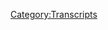 {{DEFAULTSORT:
    #_TRANSCRIPT_0900:February 16, 2024
}}{{Transcript
    | title         = [[900: February 16, 2024]]
    | caption       = [https://knowledgefight.libsyn.com/900-february-16-2024 Listen to this episode on Libsyn]
    | episodeNumber = [[900: February 16, 2024|900]]
    | length        = 01:26:06
}}

{{MessageBox
    | header     = Warning: Bot Generated Content
    | text       = This transcript was automatically generated by transcription software and likely contains many mistakes and misattributions. Please check the audio for definitive quotes, attribution, and context.
    | image      = N3yvass4myg91.webp
    | imagewidth = 50px
    | id         = warning
}}

{{TranscriptBlock
    | name      = Unknown Speaker
    | timestamp = 00:00:00.000
    | text      = N-N-N-N-N-N-N-N-Knowledge Fight
}}

{{TranscriptBlock
    | name      = Unknown Speaker
    | timestamp = 00:00:13.000
    | text      = Dan and Jordan, I am sweating.
}}

{{TranscriptBlock
    | name      = Unknown Speaker
    | timestamp = 00:00:18.000
    | text      = Knowledgefight.com, it's time to pray.
}}

{{TranscriptBlock
    | name      = Unknown Speaker
    | timestamp = 00:00:21.000
    | text      = I have great respect for Knowledgefight.
}}

{{TranscriptBlock
    | name      = Unknown Speaker
    | timestamp = 00:00:24.000
    | text      = Knowledgefight.
}}

{{TranscriptBlock
    | name      = Unknown Speaker
    | timestamp = 00:00:25.000
    | text      = I'm sick of them posing as if they're the good guys, saying,
}}

{{TranscriptBlock
    | name      = Unknown Speaker
    | timestamp = 00:00:28.000
    | text      = we are the bad guys, Knowledgefight.
}}

{{TranscriptBlock
    | name      = Unknown Speaker
    | timestamp = 00:00:30.000
    | text      = Dan and Jordan, Knowledgefight.
}}

{{TranscriptBlock
    | name      = Unknown Speaker
    | timestamp = 00:00:32.000
    | text      = Rattle, rattle, rattle, rattle.
}}

{{TranscriptBlock
    | name      = Unknown Speaker
    | timestamp = 00:00:34.000
    | text      = I need, I need money.
}}

{{TranscriptBlock
    | name      = Unknown Speaker
    | timestamp = 00:00:37.000
    | text      = Rattle, rattle, rattle, rattle.
}}

{{TranscriptBlock
    | name      = Unknown Speaker
    | timestamp = 00:00:39.000
    | text      = Andy and Kansas, Andy and Kansas.
}}

{{TranscriptBlock
    | name      = Unknown Speaker
    | timestamp = 00:00:42.000
    | text      = Stop it.
}}

{{TranscriptBlock
    | name      = Unknown Speaker
    | timestamp = 00:00:43.000
    | text      = Andy and Kansas, Andy and Kansas.
}}

{{TranscriptBlock
    | name      = Unknown Speaker
    | timestamp = 00:00:45.000
    | text      = Andy, Andy, it's time to pray.
}}

{{TranscriptBlock
    | name      = Unknown Speaker
    | timestamp = 00:00:47.000
    | text      = Andy and Kansas, you're on the air, thanks for holding us.
}}

{{TranscriptBlock
    | name      = Unknown Speaker
    | timestamp = 00:00:49.000
    | text      = Hello Alex, I'm a first-time caller, I'm a huge fan.
}}

{{TranscriptBlock
    | name      = Unknown Speaker
    | timestamp = 00:00:52.000
    | text      = I love your room.
}}

{{TranscriptBlock
    | name      = Unknown Speaker
    | timestamp = 00:00:53.000
    | text      = Knowledgefight.
}}

{{TranscriptBlock
    | name      = Unknown Speaker
    | timestamp = 00:00:54.000
    | text      = Knowledgefight.com, I love you.
}}

{{TranscriptBlock
    | name      = Unknown Speaker
    | timestamp = 00:00:59.000
    | text      = Hey everybody, welcome back to Knowledge Fight, I'm Dan.
}}

{{TranscriptBlock
    | name      = Unknown Speaker
    | timestamp = 00:01:01.000
    | text      = I'm Jordan.
}}

{{TranscriptBlock
    | name      = Unknown Speaker
    | timestamp = 00:01:02.000
    | text      = We're a couple dudes, like to sit around, worship at the altar of Selene,
}}

{{TranscriptBlock
    | name      = Unknown Speaker
    | timestamp = 00:01:04.000
    | text      = and talk a little bit about Alex Jones.
}}

{{TranscriptBlock
    | name      = Unknown Speaker
    | timestamp = 00:01:06.000
    | text      = Oh, indeed we are, Dan.
}}

{{TranscriptBlock
    | name      = Unknown Speaker
    | timestamp = 00:01:08.000
    | text      = Jordan.
}}

{{TranscriptBlock
    | name      = Unknown Speaker
    | timestamp = 00:01:09.000
    | text      = Dan!
}}

{{TranscriptBlock
    | name      = Unknown Speaker
    | timestamp = 00:01:09.000
    | text      = Jordan.
}}

{{TranscriptBlock
    | name      = Unknown Speaker
    | timestamp = 00:01:10.000
    | text      = I have a quick question for you today.
}}

{{TranscriptBlock
    | name      = Unknown Speaker
    | timestamp = 00:01:11.000
    | text      = What's up?
}}

{{TranscriptBlock
    | name      = Unknown Speaker
    | timestamp = 00:01:12.000
    | text      = What's your bright spot?
}}

{{TranscriptBlock
    | name      = Unknown Speaker
    | timestamp = 00:01:13.000
    | text      = My bright spot today, I guess Jordan, it's that we're back in the saddle,
}}

{{TranscriptBlock
    | name      = Unknown Speaker
    | timestamp = 00:01:15.000
    | text      = recording in person again.
}}

{{TranscriptBlock
    | name      = Unknown Speaker
    | timestamp = 00:01:17.000
    | text      = It feels, I mean, it hasn't been that long.
}}

{{TranscriptBlock
    | name      = Unknown Speaker
    | timestamp = 00:01:19.000
    | text      = No, but it feels like forever.
}}

{{TranscriptBlock
    | name      = Unknown Speaker
    | timestamp = 00:01:20.000
    | text      = Honestly, it feels like forever.
}}

{{TranscriptBlock
    | name      = Unknown Speaker
    | timestamp = 00:01:21.000
    | text      = Fucking ever.
}}

{{TranscriptBlock
    | name      = Unknown Speaker
    | timestamp = 00:01:22.000
    | text      = We did an episode remotely, and then I had to get this root canal,
}}

{{TranscriptBlock
    | name      = Unknown Speaker
    | timestamp = 00:01:27.000
    | text      = so realistically, you know, it's been a week since we recorded in person.
}}

{{TranscriptBlock
    | name      = Unknown Speaker
    | timestamp = 00:01:32.000
    | text      = I don't know, it feels like a long time.
}}

{{TranscriptBlock
    | name      = Unknown Speaker
    | timestamp = 00:01:35.000
    | text      = I know, it is uniquely us, because other shows are like,
}}

{{TranscriptBlock
    | name      = Unknown Speaker
    | timestamp = 00:01:38.000
    | text      = that is the correct amount of time to see each other per week.
}}

{{TranscriptBlock
    | name      = Unknown Speaker
    | timestamp = 00:01:42.000
    | text      = Whereas we're like, have we considered eight more hours?
}}

{{TranscriptBlock
    | name      = Unknown Speaker
    | timestamp = 00:01:47.000
    | text      = Right.
}}

{{TranscriptBlock
    | name      = Unknown Speaker
    | timestamp = 00:01:48.000
    | text      = And it's, yeah, it's not, maybe not a positive sign.
}}

{{TranscriptBlock
    | name      = Unknown Speaker
    | timestamp = 00:01:52.000
    | text      = I don't know, it's pretty great.
}}

{{TranscriptBlock
    | name      = Unknown Speaker
    | timestamp = 00:01:54.000
    | text      = It's fine.
}}

{{TranscriptBlock
    | name      = Unknown Speaker
    | timestamp = 00:01:55.000
    | text      = It's worked out so far in enough ways for us to continue eating.
}}

{{TranscriptBlock
    | name      = Unknown Speaker
    | timestamp = 00:01:58.000
    | text      = I suppose that's as good as it gets, right?
}}

{{TranscriptBlock
    | name      = Unknown Speaker
    | timestamp = 00:02:00.000
    | text      = I guess so, yeah.
}}

{{TranscriptBlock
    | name      = Unknown Speaker
    | timestamp = 00:02:01.000
    | text      = So speaking of eating, I got that root canal on last Thursday.
}}

{{TranscriptBlock
    | name      = Unknown Speaker
    | timestamp = 00:02:05.000
    | text      = Four hours under the drill.
}}

{{TranscriptBlock
    | name      = Unknown Speaker
    | timestamp = 00:02:08.000
    | text      = Jesus.
}}

{{TranscriptBlock
    | name      = Unknown Speaker
    | timestamp = 00:02:09.000
    | text      = It's a real exciting thing to show up to the dentist.
}}

{{TranscriptBlock
    | name      = Unknown Speaker
    | timestamp = 00:02:13.000
    | text      = Yeah.
}}

{{TranscriptBlock
    | name      = Unknown Speaker
    | timestamp = 00:02:14.000
    | text      = And then have him say, this is going to be one of the most complicated
}}

{{TranscriptBlock
    | name      = Unknown Speaker
    | timestamp = 00:02:17.000
    | text      = root canals you can do.
}}

{{TranscriptBlock
    | name      = Unknown Speaker
    | timestamp = 00:02:18.000
    | text      = I'm sorry, what?
}}

{{TranscriptBlock
    | name      = Unknown Speaker
    | timestamp = 00:02:19.000
    | text      = I'm like, oh boy.
}}

{{TranscriptBlock
    | name      = Unknown Speaker
    | timestamp = 00:02:20.000
    | text      = Hold on, I didn't even know that there were, I'm not a smart man.
}}

{{TranscriptBlock
    | name      = Unknown Speaker
    | timestamp = 00:02:24.000
    | text      = Right.
}}

{{TranscriptBlock
    | name      = Unknown Speaker
    | timestamp = 00:02:25.000
    | text      = I didn't think it wasn't much more complicated than going,
}}

{{TranscriptBlock
    | name      = Unknown Speaker
    | timestamp = 00:02:28.000
    | text      = and then we cleaned it out.
}}

{{TranscriptBlock
    | name      = Unknown Speaker
    | timestamp = 00:02:30.000
    | text      = That's definitely what it feels like.
}}

{{TranscriptBlock
    | name      = Unknown Speaker
    | timestamp = 00:02:31.000
    | text      = Yeah, yeah, yeah, yeah.
}}

{{TranscriptBlock
    | name      = Unknown Speaker
    | timestamp = 00:02:32.000
    | text      = I haven't seen it from above, so I'm not sure.
}}

{{TranscriptBlock
    | name      = Unknown Speaker
    | timestamp = 00:02:34.000
    | text      = Sure, sure.
}}

{{TranscriptBlock
    | name      = Unknown Speaker
    | timestamp = 00:02:35.000
    | text      = But yeah, it's always a daunting experience to go into the dentist period,
}}

{{TranscriptBlock
    | name      = Unknown Speaker
    | timestamp = 00:02:38.000
    | text      = and then for him to like really brag about what he's about to do.
}}

{{TranscriptBlock
    | name      = Unknown Speaker
    | timestamp = 00:02:42.000
    | text      = It's, it's upsetting.
}}

{{TranscriptBlock
    | name      = Unknown Speaker
    | timestamp = 00:02:44.000
    | text      = That's nice.
}}

{{TranscriptBlock
    | name      = Unknown Speaker
    | timestamp = 00:02:45.000
    | text      = But yeah, we ended up not having a Friday episode,
}}

{{TranscriptBlock
    | name      = Unknown Speaker
    | timestamp = 00:02:48.000
    | text      = and I did see a fair amount of feedback that everyone thought it was
}}

{{TranscriptBlock
    | name      = Unknown Speaker
    | timestamp = 00:02:50.000
    | text      = because I was on drugs.
}}

{{TranscriptBlock
    | name      = Unknown Speaker
    | timestamp = 00:02:51.000
    | text      = Right.
}}

{{TranscriptBlock
    | name      = Unknown Speaker
    | timestamp = 00:02:52.000
    | text      = And I got no painkillers.
}}

{{TranscriptBlock
    | name      = Unknown Speaker
    | timestamp = 00:02:53.000
    | text      = No.
}}

{{TranscriptBlock
    | name      = Unknown Speaker
    | timestamp = 00:02:54.000
    | text      = None.
}}

{{TranscriptBlock
    | name      = Unknown Speaker
    | timestamp = 00:02:55.000
    | text      = No, no, no, no.
}}

{{TranscriptBlock
    | name      = Unknown Speaker
    | timestamp = 00:02:56.000
    | text      = You're not really a huge painkiller guy.
}}

{{TranscriptBlock
    | name      = Unknown Speaker
    | timestamp = 00:02:58.000
    | text      = Uh, what do you mean by that?
}}

{{TranscriptBlock
    | name      = Unknown Speaker
    | timestamp = 00:03:00.000
    | text      = Well, I mean, you, I mean, where...
}}

{{TranscriptBlock
    | name      = Unknown Speaker
    | timestamp = 00:03:02.000
    | text      = I take some Tylenol here and there.
}}

{{TranscriptBlock
    | name      = Unknown Speaker
    | timestamp = 00:03:04.000
    | text      = I was going to say, I think in our experiences together,
}}

{{TranscriptBlock
    | name      = Unknown Speaker
    | timestamp = 00:03:07.000
    | text      = where many people would go, oh, I just take some of it,
}}

{{TranscriptBlock
    | name      = Unknown Speaker
    | timestamp = 00:03:10.000
    | text      = you go, ah, I can handle the pain.
}}

{{TranscriptBlock
    | name      = Unknown Speaker
    | timestamp = 00:03:12.000
    | text      = Um, maybe, maybe I have a decent pain threshold or whatever.
}}

{{TranscriptBlock
    | name      = Unknown Speaker
    | timestamp = 00:03:16.000
    | text      = But yeah, I mean, I had all my wisdom teeth taken out when I was much younger
}}

{{TranscriptBlock
    | name      = Unknown Speaker
    | timestamp = 00:03:20.000
    | text      = and I didn't need the pain meds.
}}

{{TranscriptBlock
    | name      = Unknown Speaker
    | timestamp = 00:03:22.000
    | text      = Although back at that point in my life, I definitely took them for fun.
}}

{{TranscriptBlock
    | name      = Unknown Speaker
    | timestamp = 00:03:25.000
    | text      = I was going to say, yeah, yeah, that was a more fun time.
}}

{{TranscriptBlock
    | name      = Unknown Speaker
    | timestamp = 00:03:27.000
    | text      = But now, now I don't think, I think the dangers of that far outweigh the desire.
}}

{{TranscriptBlock
    | name      = Unknown Speaker
    | timestamp = 00:03:33.000
    | text      = It doesn't seem to be going too well.
}}

{{TranscriptBlock
    | name      = Unknown Speaker
    | timestamp = 00:03:34.000
    | text      = I don't know.
}}

{{TranscriptBlock
    | name      = Unknown Speaker
    | timestamp = 00:03:35.000
    | text      = I just, I didn't really, it's so weird.
}}

{{TranscriptBlock
    | name      = Unknown Speaker
    | timestamp = 00:03:37.000
    | text      = It didn't really hurt that much.
}}

{{TranscriptBlock
    | name      = Unknown Speaker
    | timestamp = 00:03:39.000
    | text      = It's strange because I know a lot of people have the opposite experience
}}

{{TranscriptBlock
    | name      = Unknown Speaker
    | timestamp = 00:03:42.000
    | text      = and I empathize with them, but yeah, for me, it was just kind of like, yeah.
}}

{{TranscriptBlock
    | name      = Unknown Speaker
    | timestamp = 00:03:46.000
    | text      = I haven't, uh, yeah, I haven't gone to a, I won't say real dentist.
}}

{{TranscriptBlock
    | name      = Unknown Speaker
    | timestamp = 00:03:51.000
    | text      = Sounds like you've been to a fake dentist.
}}

{{TranscriptBlock
    | name      = Unknown Speaker
    | timestamp = 00:03:53.000
    | text      = What would I say?
}}

{{TranscriptBlock
    | name      = Unknown Speaker
    | timestamp = 00:03:54.000
    | text      = I would say that I, my dentist is a woman in a little Vietnam who does have,
}}

{{TranscriptBlock
    | name      = Unknown Speaker
    | timestamp = 00:04:01.000
    | text      = who has an office that would be more like where you would find a centipede
}}

{{TranscriptBlock
    | name      = Unknown Speaker
    | timestamp = 00:04:07.000
    | text      = of the human variety.
}}

{{TranscriptBlock
    | name      = Unknown Speaker
    | timestamp = 00:04:08.000
    | text      = Like a mob dentist kind of off the books?
}}

{{TranscriptBlock
    | name      = Unknown Speaker
    | timestamp = 00:04:13.000
    | text      = It's very cheap.
}}

{{TranscriptBlock
    | name      = Unknown Speaker
    | timestamp = 00:04:17.000
    | text      = All right, well, I mean, dentistry is dentistry, right?
}}

{{TranscriptBlock
    | name      = Unknown Speaker
    | timestamp = 00:04:20.000
    | text      = That's what I'm saying.
}}

{{TranscriptBlock
    | name      = Unknown Speaker
    | timestamp = 00:04:21.000
    | text      = And she doesn't speak much English, so there's not much, there's not much talking.
}}

{{TranscriptBlock
    | name      = Unknown Speaker
    | timestamp = 00:04:25.000
    | text      = There's not like, oh, have you done this?
}}

{{TranscriptBlock
    | name      = Unknown Speaker
    | timestamp = 00:04:27.000
    | text      = She doesn't even know.
}}

{{TranscriptBlock
    | name      = Unknown Speaker
    | timestamp = 00:04:29.000
    | text      = She could never tell you it's the most complicated root canal that you can do.
}}

{{TranscriptBlock
    | name      = Unknown Speaker
    | timestamp = 00:04:32.000
    | text      = Really good.
}}

{{TranscriptBlock
    | name      = Unknown Speaker
    | timestamp = 00:04:33.000
    | text      = So what's your bright spot?
}}

{{TranscriptBlock
    | name      = Unknown Speaker
    | timestamp = 00:04:34.000
    | text      = My bright spot is, I will say that, I don't know how much detail I can give,
}}

{{TranscriptBlock
    | name      = Unknown Speaker
    | timestamp = 00:04:39.000
    | text      = but my wife has been bullied professionally at her school for a long time by some people.
}}

{{TranscriptBlock
    | name      = Unknown Speaker
    | timestamp = 00:04:48.000
    | text      = And over the last week, she stood up to those bullies in such spectacular and stirring fashion.
}}

{{TranscriptBlock
    | name      = Unknown Speaker
    | timestamp = 00:04:55.000
    | text      = It was, truly, it has been an impressive stretch.
}}

{{TranscriptBlock
    | name      = Unknown Speaker
    | timestamp = 00:05:01.000
    | text      = Oh, that's great.
}}

{{TranscriptBlock
    | name      = Unknown Speaker
    | timestamp = 00:05:02.000
    | text      = And fighting unjust people with a...
}}

{{TranscriptBlock
    | name      = Unknown Speaker
    | timestamp = 00:05:05.000
    | text      = Yeah, it's been quite a while.
}}

{{TranscriptBlock
    | name      = Unknown Speaker
    | timestamp = 00:05:07.000
    | text      = Yeah, and she stood up and she just fucking took it.
}}

{{TranscriptBlock
    | name      = Unknown Speaker
    | timestamp = 00:05:11.000
    | text      = And then, I mean, she just took it to this guy.
}}

{{TranscriptBlock
    | name      = Unknown Speaker
    | timestamp = 00:05:14.000
    | text      = Oh, it was so good.
}}

{{TranscriptBlock
    | name      = Unknown Speaker
    | timestamp = 00:05:15.000
    | text      = That's great.
}}

{{TranscriptBlock
    | name      = Unknown Speaker
    | timestamp = 00:05:16.000
    | text      = It was so good.
}}

{{TranscriptBlock
    | name      = Unknown Speaker
    | timestamp = 00:05:17.000
    | text      = I'm happy for her.
}}

{{TranscriptBlock
    | name      = Unknown Speaker
    | timestamp = 00:05:18.000
    | text      = I'm so proud of her and I'm like pumped and I'm jealous because I haven't been in a situation
}}

{{TranscriptBlock
    | name      = Unknown Speaker
    | timestamp = 00:05:21.000
    | text      = where I can like really tell somebody off, you know, in a while.
}}

{{TranscriptBlock
    | name      = Unknown Speaker
    | timestamp = 00:05:25.000
    | text      = Well, I mean, I guess that's kind of a lucky thing for you.
}}

{{TranscriptBlock
    | name      = Unknown Speaker
    | timestamp = 00:05:28.000
    | text      = Right.
}}

{{TranscriptBlock
    | name      = Unknown Speaker
    | timestamp = 00:05:29.000
    | text      = Absolutely.
}}

{{TranscriptBlock
    | name      = Unknown Speaker
    | timestamp = 00:05:30.000
    | text      = I'm jealous of getting to have the triumphant moment, but then at the same time, it's like,
}}

{{TranscriptBlock
    | name      = Unknown Speaker
    | timestamp = 00:05:33.000
    | text      = thank God you don't have to.
}}

{{TranscriptBlock
    | name      = Unknown Speaker
    | timestamp = 00:05:34.000
    | text      = It's a good thing I don't have that year, two years of abuse to have to overcome.
}}

{{TranscriptBlock
    | name      = Unknown Speaker
    | timestamp = 00:05:38.000
    | text      = To justify that moment.
}}

{{TranscriptBlock
    | name      = Unknown Speaker
    | timestamp = 00:05:39.000
    | text      = Yeah, yeah, yeah.
}}

{{TranscriptBlock
    | name      = Unknown Speaker
    | timestamp = 00:05:40.000
    | text      = But, man, it's good.
}}

{{TranscriptBlock
    | name      = Unknown Speaker
    | timestamp = 00:05:41.000
    | text      = It's good stuff.
}}

{{TranscriptBlock
    | name      = Unknown Speaker
    | timestamp = 00:05:42.000
    | text      = Well, proud of her on your behalf as well.
}}

{{TranscriptBlock
    | name      = Unknown Speaker
    | timestamp = 00:05:44.000
    | text      = That's great.
}}

{{TranscriptBlock
    | name      = Unknown Speaker
    | timestamp = 00:05:45.000
    | text      = Secondary Bright Spot.
}}

{{TranscriptBlock
    | name      = Unknown Speaker
    | timestamp = 00:05:46.000
    | text      = Yes.
}}

{{TranscriptBlock
    | name      = Unknown Speaker
    | timestamp = 00:05:47.000
    | text      = We announced on our last episode that we are doing these shows.
}}

{{TranscriptBlock
    | name      = Unknown Speaker
    | timestamp = 00:05:50.000
    | text      = That's right.
}}

{{TranscriptBlock
    | name      = Unknown Speaker
    | timestamp = 00:05:51.000
    | text      = That's right.
}}

{{TranscriptBlock
    | name      = Unknown Speaker
    | timestamp = 00:05:52.000
    | text      = We forgot to talk about that.
}}

{{TranscriptBlock
    | name      = Unknown Speaker
    | timestamp = 00:05:53.000
    | text      = And they have all sold out.
}}

{{TranscriptBlock
    | name      = Unknown Speaker
    | timestamp = 00:05:54.000
    | text      = And so we ended up being able to add more tickets in Boston.
}}

{{TranscriptBlock
    | name      = Unknown Speaker
    | timestamp = 00:05:57.000
    | text      = So as we're recording this, there are tickets still available for Boston because we extended
}}

{{TranscriptBlock
    | name      = Unknown Speaker
    | timestamp = 00:06:01.000
    | text      = the room.
}}

{{TranscriptBlock
    | name      = Unknown Speaker
    | timestamp = 00:06:02.000
    | text      = Yep.
}}

{{TranscriptBlock
    | name      = Unknown Speaker
    | timestamp = 00:06:03.000
    | text      = But, sorry about all the other ones.
}}

{{TranscriptBlock
    | name      = Unknown Speaker
    | timestamp = 00:06:05.000
    | text      = They're all sold out.
}}

{{TranscriptBlock
    | name      = Unknown Speaker
    | timestamp = 00:06:06.000
    | text      = Yeah, I believe all of the seats are sold out in Baltimore.
}}

{{TranscriptBlock
    | name      = Unknown Speaker
    | timestamp = 00:06:12.000
    | text      = But I think there might be the general balcony.
}}

{{TranscriptBlock
    | name      = Unknown Speaker
    | timestamp = 00:06:14.000
    | text      = You didn't tell me there was a fucking balcony.
}}

{{TranscriptBlock
    | name      = Unknown Speaker
    | timestamp = 00:06:16.000
    | text      = Why wouldn't there be a balcony?
}}

{{TranscriptBlock
    | name      = Unknown Speaker
    | timestamp = 00:06:18.000
    | text      = That's not fair for us.
}}

{{TranscriptBlock
    | name      = Unknown Speaker
    | timestamp = 00:06:21.000
    | text      = We should be in a tiny black box theater, not in a place with a balcony.
}}

{{TranscriptBlock
    | name      = Unknown Speaker
    | timestamp = 00:06:25.000
    | text      = Oh, man.
}}

{{TranscriptBlock
    | name      = Unknown Speaker
    | timestamp = 00:06:26.000
    | text      = What the fuck is this?
}}

{{TranscriptBlock
    | name      = Unknown Speaker
    | timestamp = 00:06:27.000
    | text      = Oh, man.
}}

{{TranscriptBlock
    | name      = Unknown Speaker
    | timestamp = 00:06:28.000
    | text      = My wife, she reminded me of the very first one we did at the playground theater.
}}

{{TranscriptBlock
    | name      = Unknown Speaker
    | timestamp = 00:06:33.000
    | text      = Where there was like 13 people there?
}}

{{TranscriptBlock
    | name      = Unknown Speaker
    | timestamp = 00:06:34.000
    | text      = Where there was 13 people and we were carrying two 32 packs of beer.
}}

{{TranscriptBlock
    | name      = Unknown Speaker
    | timestamp = 00:06:39.000
    | text      = And in the middle of the show, someone was like, hey, can I have one of the beers?
}}

{{TranscriptBlock
    | name      = Unknown Speaker
    | timestamp = 00:06:43.000
    | text      = Somebody asked for one of the beers.
}}

{{TranscriptBlock
    | name      = Unknown Speaker
    | timestamp = 00:06:45.000
    | text      = Yep.
}}

{{TranscriptBlock
    | name      = Unknown Speaker
    | timestamp = 00:06:46.000
    | text      = And we gave them one.
}}

{{TranscriptBlock
    | name      = Unknown Speaker
    | timestamp = 00:06:47.000
    | text      = That playground theater show, auspicious.
}}

{{TranscriptBlock
    | name      = Unknown Speaker
    | timestamp = 00:06:52.000
    | text      = I think what's terrible about that show is that it is almost like, in retrospect, we
}}

{{TranscriptBlock
    | name      = Unknown Speaker
    | timestamp = 00:06:59.000
    | text      = set it up and did it just so now would look more impressive.
}}

{{TranscriptBlock
    | name      = Unknown Speaker
    | timestamp = 00:07:03.000
    | text      = You know?
}}

{{TranscriptBlock
    | name      = Unknown Speaker
    | timestamp = 00:07:04.000
    | text      = Like, that's a very obvious...
}}

{{TranscriptBlock
    | name      = Unknown Speaker
    | timestamp = 00:07:05.000
    | text      = We could have just done nothing, you know?
}}

{{TranscriptBlock
    | name      = Unknown Speaker
    | timestamp = 00:07:07.000
    | text      = But that's a very like, oh, I was there for their first show kind of show.
}}

{{TranscriptBlock
    | name      = Unknown Speaker
    | timestamp = 00:07:10.000
    | text      = Well, the instinct was to do nothing.
}}

{{TranscriptBlock
    | name      = Unknown Speaker
    | timestamp = 00:07:12.000
    | text      = Right.
}}

{{TranscriptBlock
    | name      = Unknown Speaker
    | timestamp = 00:07:13.000
    | text      = If I remember correctly.
}}

{{TranscriptBlock
    | name      = Unknown Speaker
    | timestamp = 00:07:15.000
    | text      = I don't know why we did that, honestly.
}}

{{TranscriptBlock
    | name      = Unknown Speaker
    | timestamp = 00:07:18.000
    | text      = That's a good question.
}}

{{TranscriptBlock
    | name      = Unknown Speaker
    | timestamp = 00:07:20.000
    | text      = I think it was because it was early on enough that we still had like a real standup tradition
}}

{{TranscriptBlock
    | name      = Unknown Speaker
    | timestamp = 00:07:25.000
    | text      = of like, we want to do live shit, we want to be in front of a crowd.
}}

{{TranscriptBlock
    | name      = Unknown Speaker
    | timestamp = 00:07:29.000
    | text      = And we tried to translate it to this and there was just no interest.
}}

{{TranscriptBlock
    | name      = Unknown Speaker
    | timestamp = 00:07:32.000
    | text      = No.
}}

{{TranscriptBlock
    | name      = Unknown Speaker
    | timestamp = 00:07:34.000
    | text      = Good times.
}}

{{TranscriptBlock
    | name      = Unknown Speaker
    | timestamp = 00:07:35.000
    | text      = I believe that was the episode about Andrew Breitbart dying.
}}

{{TranscriptBlock
    | name      = Unknown Speaker
    | timestamp = 00:07:39.000
    | text      = Yes, that was.
}}

{{TranscriptBlock
    | name      = Unknown Speaker
    | timestamp = 00:07:41.000
    | text      = Wow.
}}

{{TranscriptBlock
    | name      = Unknown Speaker
    | timestamp = 00:07:42.000
    | text      = Good times.
}}

{{TranscriptBlock
    | name      = Unknown Speaker
    | timestamp = 00:07:43.000
    | text      = Cocaine.
}}

{{TranscriptBlock
    | name      = Unknown Speaker
    | timestamp = 00:07:44.000
    | text      = So, Jordan, today we have an episode to go over and it's a mess.
}}

{{TranscriptBlock
    | name      = Unknown Speaker
    | timestamp = 00:07:46.000
    | text      = Yep.
}}

{{TranscriptBlock
    | name      = Unknown Speaker
    | timestamp = 00:07:47.000
    | text      = Cocaine.
}}

{{TranscriptBlock
    | name      = Unknown Speaker
    | timestamp = 00:07:48.000
    | text      = I don't know how else to describe it to you.
}}

{{TranscriptBlock
    | name      = Unknown Speaker
    | timestamp = 00:07:50.000
    | text      = There's just weird scattershot nonsense here.
}}

{{TranscriptBlock
    | name      = Unknown Speaker
    | timestamp = 00:07:54.000
    | text      = Okay.
}}

{{TranscriptBlock
    | name      = Unknown Speaker
    | timestamp = 00:07:55.000
    | text      = But we'll get into exactly why and what's going on after we say hello to some new wonks.
}}

{{TranscriptBlock
    | name      = Unknown Speaker
    | timestamp = 00:08:00.000
    | text      = Ooh, that's a great idea.
}}

{{TranscriptBlock
    | name      = Unknown Speaker
    | timestamp = 00:08:01.000
    | text      = So first, Uncle John from GDradio.net celebrating 20 years of streaming Grateful Dead and more
}}

{{TranscriptBlock
    | name      = Unknown Speaker
    | timestamp = 00:08:06.000
    | text      = in 2024.
}}

{{TranscriptBlock
    | name      = Unknown Speaker
    | timestamp = 00:08:07.000
    | text      = Thank you so much.
}}

{{TranscriptBlock
    | name      = Unknown Speaker
    | timestamp = 00:08:08.000
    | text      = You're now a policy wonk.
}}

{{TranscriptBlock
    | name      = Unknown Speaker
    | timestamp = 00:08:09.000
    | text      = I'm a policy wonk.
}}

{{TranscriptBlock
    | name      = Unknown Speaker
    | timestamp = 00:08:10.000
    | text      = Thank you very much.
}}

{{TranscriptBlock
    | name      = Unknown Speaker
    | timestamp = 00:08:11.000
    | text      = I realized halfway through I should probably be doing that in a salesy voice or a radio
}}

{{TranscriptBlock
    | name      = Unknown Speaker
    | timestamp = 00:08:14.000
    | text      = announcer voice.
}}

{{TranscriptBlock
    | name      = Unknown Speaker
    | timestamp = 00:08:15.000
    | text      = Yeah, I like that.
}}

{{TranscriptBlock
    | name      = Unknown Speaker
    | timestamp = 00:08:16.000
    | text      = Yes!
}}

{{TranscriptBlock
    | name      = Unknown Speaker
    | timestamp = 00:08:18.000
    | text      = Next, Social Media Terror Jim Britt.
}}

{{TranscriptBlock
    | name      = Unknown Speaker
    | timestamp = 00:08:19.000
    | text      = Thank you so much.
}}

{{TranscriptBlock
    | name      = Unknown Speaker
    | timestamp = 00:08:20.000
    | text      = You're now a policy wonk.
}}

{{TranscriptBlock
    | name      = Unknown Speaker
    | timestamp = 00:08:21.000
    | text      = I'm a policy wonk.
}}

{{TranscriptBlock
    | name      = Unknown Speaker
    | timestamp = 00:08:22.000
    | text      = Thank you very much.
}}

{{TranscriptBlock
    | name      = Unknown Speaker
    | timestamp = 00:08:23.000
    | text      = Thank you.
}}

{{TranscriptBlock
    | name      = Unknown Speaker
    | timestamp = 00:08:24.000
    | text      = Next, shout out to Alice and M the Raptor princesses.
}}

{{TranscriptBlock
    | name      = Unknown Speaker
    | timestamp = 00:08:26.000
    | text      = Thank you so much.
}}

{{TranscriptBlock
    | name      = Unknown Speaker
    | timestamp = 00:08:27.000
    | text      = You are now a policy wonk.
}}

{{TranscriptBlock
    | name      = Unknown Speaker
    | timestamp = 00:08:28.000
    | text      = I'm a policy wonk.
}}

{{TranscriptBlock
    | name      = Unknown Speaker
    | timestamp = 00:08:29.000
    | text      = Thank you very much.
}}

{{TranscriptBlock
    | name      = Unknown Speaker
    | timestamp = 00:08:30.000
    | text      = Thank you.
}}

{{TranscriptBlock
    | name      = Unknown Speaker
    | timestamp = 00:08:31.000
    | text      = Next, the Welsh word for beard is barf.
}}

{{TranscriptBlock
    | name      = Unknown Speaker
    | timestamp = 00:08:33.000
    | text      = Thank you so much.
}}

{{TranscriptBlock
    | name      = Unknown Speaker
    | timestamp = 00:08:34.000
    | text      = You're now a policy wonk.
}}

{{TranscriptBlock
    | name      = Unknown Speaker
    | timestamp = 00:08:35.000
    | text      = I'm a policy wonk.
}}

{{TranscriptBlock
    | name      = Unknown Speaker
    | timestamp = 00:08:36.000
    | text      = Thank you very much.
}}

{{TranscriptBlock
    | name      = Unknown Speaker
    | timestamp = 00:08:37.000
    | text      = I trimmed my barf.
}}

{{TranscriptBlock
    | name      = Unknown Speaker
    | timestamp = 00:08:38.000
    | text      = You did?
}}

{{TranscriptBlock
    | name      = Unknown Speaker
    | timestamp = 00:08:39.000
    | text      = And me and my pooser little kitty babies.
}}

{{TranscriptBlock
    | name      = Unknown Speaker
    | timestamp = 00:08:41.000
    | text      = Thank you so much.
}}

{{TranscriptBlock
    | name      = Unknown Speaker
    | timestamp = 00:08:42.000
    | text      = You're now a policy wonk.
}}

{{TranscriptBlock
    | name      = Unknown Speaker
    | timestamp = 00:08:43.000
    | text      = I'm a policy wonk.
}}

{{TranscriptBlock
    | name      = Unknown Speaker
    | timestamp = 00:08:44.000
    | text      = Thank you very much.
}}

{{TranscriptBlock
    | name      = Unknown Speaker
    | timestamp = 00:08:45.000
    | text      = technocrat in the mix Jordan so thank you so much to the one and only badass thing
}}

{{TranscriptBlock
    | name      = Unknown Speaker
    | timestamp = 00:08:48.100
    | text      = Alex Jones has ever done and will do in his life was announcing Henry
}}

{{TranscriptBlock
    | name      = Unknown Speaker
    | timestamp = 00:08:51.019
    | text      = Kissinger's death over Pantera's cemetery gates. Thank you so much you're
}}

{{TranscriptBlock
    | name      = Unknown Speaker
    | timestamp = 00:08:54.600
    | text      = now a technocrat. I'm a policy wonk. I don't like to hype things but people are
}}

{{TranscriptBlock
    | name      = Unknown Speaker
    | timestamp = 00:08:59.620
    | text      = designed to hype. I am going to paint once a week on air and I'm gonna let
}}

{{TranscriptBlock
    | name      = Unknown Speaker
    | timestamp = 00:09:06.659
    | text      = callers call in we'll also take emails and request what you want to see me
}}

{{TranscriptBlock
    | name      = Unknown Speaker
    | timestamp = 00:09:10.940
    | text      = paint. One two three Matt Damon. Matt Damon. There you go. Party time I'm gonna get in your guts and the
}}

{{TranscriptBlock
    | name      = Unknown Speaker
    | timestamp = 00:09:19.919
    | text      = Nazis in my view were thugs that shook people down did a lot of really bad
}}

{{TranscriptBlock
    | name      = Unknown Speaker
    | timestamp = 00:09:22.399
    | text      = things. But they did good things too we're gonna stop dissing the Nazis all
}}

{{TranscriptBlock
    | name      = Unknown Speaker
    | timestamp = 00:09:25.879
    | text      = the time. Okay. I'm thinking about doing some shows too where I run the whole
}}

{{TranscriptBlock
    | name      = Unknown Speaker
    | timestamp = 00:09:30.259
    | text      = thing myself just hit record and sit in the dark with just a few candles and
}}

{{TranscriptBlock
    | name      = Unknown Speaker
    | timestamp = 00:09:34.340
    | text      = candlelight and talk about the nature of the world universe. I mean you know a big
}}

{{TranscriptBlock
    | name      = Unknown Speaker
    | timestamp = 00:09:38.299
    | text      = old juicy ribeye folks is as good as you know sex with your wife and let's just
}}

{{TranscriptBlock
    | name      = Unknown Speaker
    | timestamp = 00:09:41.799
    | text      = get down to reality here. I'm gonna go Donkey Kong King Kong crazy in about 45
}}

{{TranscriptBlock
    | name      = Unknown Speaker
    | timestamp = 00:09:48.200
    | text      = days. America sucks we're all racist it's over. Doesn't mean I want to go live say
}}

{{TranscriptBlock
    | name      = Unknown Speaker
    | timestamp = 00:09:54.559
    | text      = in some places in Asia where you get off the plane over there folks they karate
}}

{{TranscriptBlock
    | name      = Unknown Speaker
    | timestamp = 00:09:58.600
    | text      = chop you. Thank you so much. Thank you very much. So man I think since our last
}}

{{TranscriptBlock
    | name      = Unknown Speaker
    | timestamp = 00:10:03.840
    | text      = episode a million things have happened. Yeah it's been busy. Mm-hmm we had Putin
}}

{{TranscriptBlock
    | name      = Unknown Speaker
    | timestamp = 00:10:09.480
    | text      = killed Navalny. Yep. That that happened. Yep. Putin said that Tucker's interview
}}

{{TranscriptBlock
    | name      = Unknown Speaker
    | timestamp = 00:10:14.139
    | text      = was weak. Yeah man he's had a week. Mm-hmm Tucker was shopping in Russia and got
}}

{{TranscriptBlock
    | name      = Unknown Speaker
    | timestamp = 00:10:19.759
    | text      = blown away by things at the Russian supermarket. I don't know okay I'm not
}}

{{TranscriptBlock
    | name      = Unknown Speaker
    | timestamp = 00:10:26.080
    | text      = saying that this is entirely my fault mm-hmm all right but I will say that I
}}

{{TranscriptBlock
    | name      = Unknown Speaker
    | timestamp = 00:10:30.440
    | text      = directly told Putin that he was a loser who was weak for having a bad interview
}}

{{TranscriptBlock
    | name      = Unknown Speaker
    | timestamp = 00:10:36.720
    | text      = and then he went and murdered a guy. Well. So I do feel like I bear a little
}}

{{TranscriptBlock
    | name      = Unknown Speaker
    | timestamp = 00:10:41.519
    | text      = responsibility for that. If if maybe spiritually yeah but to imagine he was
}}

{{TranscriptBlock
    | name      = Unknown Speaker
    | timestamp = 00:10:46.559
    | text      = doing it at you is a little. I think he was threatening me. So Huma
}}

{{TranscriptBlock
    | name      = Unknown Speaker
    | timestamp = 00:10:52.639
    | text      = Abedin is dating Alexander Soros? I'm sorry what? Yeah. What is happening? Why
}}

{{TranscriptBlock
    | name      = Unknown Speaker
    | timestamp = 00:10:57.720
    | text      = does anybody do anything now? I don't know. This is mad libs. Yep also the witness who was the basis
}}

{{TranscriptBlock
    | name      = Unknown Speaker
    | timestamp = 00:11:04.720
    | text      = for the whole Biden Ukraine money laundering conspiracy got arrested for
}}

{{TranscriptBlock
    | name      = Unknown Speaker
    | timestamp = 00:11:08.440
    | text      = making it all up. That's hilarious. That happened. Yeah why not?
}}

{{TranscriptBlock
    | name      = Unknown Speaker
    | timestamp = 00:11:11.200
    | text      = Trump was fined about three hundred fifty four million dollars in his fraud
}}

{{TranscriptBlock
    | name      = Unknown Speaker
    | timestamp = 00:11:15.000
    | text      = case which also included him being barred from doing business in New York
}}

{{TranscriptBlock
    | name      = Unknown Speaker
    | timestamp = 00:11:17.879
    | text      = for three years. Sure. Not being able to take any loans. I like I like a good
}}

{{TranscriptBlock
    | name      = Unknown Speaker
    | timestamp = 00:11:22.240
    | text      = you're barred from doing business here as though that's like that's almost a
}}

{{TranscriptBlock
    | name      = Unknown Speaker
    | timestamp = 00:11:26.980
    | text      = quaint old-timey like we won't see you in this town anymore. We'll run you out of town.
}}

{{TranscriptBlock
    | name      = Unknown Speaker
    | timestamp = 00:11:32.000
    | text      = Absolutely yeah. Yeah so there's there's just a lot. There's a lot. And to me. Oh and uh the
}}

{{TranscriptBlock
    | name      = Unknown Speaker
    | timestamp = 00:11:38.320
    | text      = Fulton County DA is uh fucking around so uh that whole case is gone. That's true.
}}

{{TranscriptBlock
    | name      = Unknown Speaker
    | timestamp = 00:11:44.840
    | text      = Well no that case isn't gone. Sure sure but you know what I mean. There's it's
}}

{{TranscriptBlock
    | name      = Unknown Speaker
    | timestamp = 00:11:50.240
    | text      = just there's a lot but like so I was kind of dreading doing the show honestly
}}

{{TranscriptBlock
    | name      = Unknown Speaker
    | timestamp = 00:11:55.879
    | text      = because it's like there's so much. Yeah. But then Alex was out of studio and Owen
}}

{{TranscriptBlock
    | name      = Unknown Speaker
    | timestamp = 00:12:00.200
    | text      = hosted the show on Thursday and Friday night. Great. Nothing to do. Not at all. No business.
}}

{{TranscriptBlock
    | name      = Unknown Speaker
    | timestamp = 00:12:04.799
    | text      = I'm not gonna go through a whole show with Owen hosting is that ding-dong is
}}

{{TranscriptBlock
    | name      = Unknown Speaker
    | timestamp = 00:12:07.840
    | text      = boring so in order to try and figure out what the Alex line on some of this stuff
}}

{{TranscriptBlock
    | name      = Unknown Speaker
    | timestamp = 00:12:11.360
    | text      = was I had to go over to Band.video to see what kind of reports Alex was
}}

{{TranscriptBlock
    | name      = Unknown Speaker
    | timestamp = 00:12:15.159
    | text      = putting out. Yeah. I managed to find a couple. The Trump fraud judgment didn't
}}

{{TranscriptBlock
    | name      = Unknown Speaker
    | timestamp = 00:12:19.240
    | text      = break until Friday afternoon and Alex wasn't at studio so there's no coverage
}}

{{TranscriptBlock
    | name      = Unknown Speaker
    | timestamp = 00:12:22.480
    | text      = of that. Sure. On Band.video as far as I can tell there's no videos of the
}}

{{TranscriptBlock
    | name      = Unknown Speaker
    | timestamp = 00:12:26.279
    | text      = Biden witness being arrested which isn't surprise. Yeah yeah yeah. Not not topping the
}}

{{TranscriptBlock
    | name      = Unknown Speaker
    | timestamp = 00:12:30.559
    | text      = coverage. Hilarious though. I was shocked however to click on some of these videos
}}

{{TranscriptBlock
    | name      = Unknown Speaker
    | timestamp = 00:12:34.120
    | text      = and see the very low level of engagement they have. It's absolute shit like a lot
}}

{{TranscriptBlock
    | name      = Unknown Speaker
    | timestamp = 00:12:39.279
    | text      = of the comments are spam and if a video has a hundred to two hundred thousand
}}

{{TranscriptBlock
    | name      = Unknown Speaker
    | timestamp = 00:12:42.840
    | text      = views there's gonna be like a hundred likes on it and that's only for Alex's
}}

{{TranscriptBlock
    | name      = Unknown Speaker
    | timestamp = 00:12:46.879
    | text      = show. If you go to the War Room their shows are generally under 30,000 views
}}

{{TranscriptBlock
    | name      = Unknown Speaker
    | timestamp = 00:12:51.440
    | text      = and the American Journal is luckily lucky to be over 10. Paul Joseph Watson
}}

{{TranscriptBlock
    | name      = Unknown Speaker
    | timestamp = 00:12:55.679
    | text      = hasn't posted on there since last May. The reports of Tucker Carlson interviews
}}

{{TranscriptBlock
    | name      = Unknown Speaker
    | timestamp = 00:12:59.480
    | text      = and they just repost them they aren't getting the kind of numbers they want.
}}

{{TranscriptBlock
    | name      = Unknown Speaker
    | timestamp = 00:13:02.240
    | text      = Roger Stone is posting Stone Zone videos there but they typically get view counts
}}

{{TranscriptBlock
    | name      = Unknown Speaker
    | timestamp = 00:13:06.720
    | text      = in the hundreds. It is a grim picture. Wow. Yeah. Stone is doing worse than some
}}

{{TranscriptBlock
    | name      = Unknown Speaker
    | timestamp = 00:13:12.519
    | text      = open mic comics I know. I think that's because he primarily has the videos on
}}

{{TranscriptBlock
    | name      = Unknown Speaker
    | timestamp = 00:13:17.440
    | text      = the like Frank speech or whatever. Sure. His core following is elsewhere.
}}

{{TranscriptBlock
    | name      = Unknown Speaker
    | timestamp = 00:13:24.279
    | text      = Mike Lindell. Yeah I think this is just like you know post it there see
}}

{{TranscriptBlock
    | name      = Unknown Speaker
    | timestamp = 00:13:28.759
    | text      = what we can get out of it. But it's still only like you know it's it's pretty low.
}}

{{TranscriptBlock
    | name      = Unknown Speaker
    | timestamp = 00:13:33.759
    | text      = That's sad. So I went over there to get some news to break down for everybody
}}

{{TranscriptBlock
    | name      = Unknown Speaker
    | timestamp = 00:13:37.759
    | text      = and I was shocked to learn that the February 15th video the episode from
}}

{{TranscriptBlock
    | name      = Unknown Speaker
    | timestamp = 00:13:42.559
    | text      = that day was Owen he's hosting the show along with Chase Geyser and Harrison
}}

{{TranscriptBlock
    | name      = Unknown Speaker
    | timestamp = 00:13:46.580
    | text      = Smith and what they called the Infowars Roundtable. No. They were the Knights.
}}

{{TranscriptBlock
    | name      = Unknown Speaker
    | timestamp = 00:13:51.559
    | text      = Do not tell me that the three of them teamed up to be shitty at their jobs
}}

{{TranscriptBlock
    | name      = Unknown Speaker
    | timestamp = 00:13:55.279
    | text      = together. And they were the Knights of the Infowars Roundtable. Oh my god. So a little while
}}

{{TranscriptBlock
    | name      = Unknown Speaker
    | timestamp = 00:13:59.519
    | text      = into the show Alex barges in and... We need to stop this this is terrible these three are
}}

{{TranscriptBlock
    | name      = Unknown Speaker
    | timestamp = 00:14:05.639
    | text      = talentless it's garbage everybody please never let me do this again. He had a
}}

{{TranscriptBlock
    | name      = Unknown Speaker
    | timestamp = 00:14:11.120
    | text      = different take. Okay. So here's here's him explaining what he's what's going on.
}}

{{TranscriptBlock
    | name      = Unknown Speaker
    | timestamp = 00:14:15.799
    | text      = So here's oh wait entering the chat entering the chat ring the bell it's now
}}

{{TranscriptBlock
    | name      = Unknown Speaker
    | timestamp = 00:14:21.200
    | text      = official the Knights of the Infowars Roundtable. It's King Arthur. The power has just increased into the room and Alex
}}

{{TranscriptBlock
    | name      = Unknown Speaker
    | timestamp = 00:14:28.159
    | text      = Jones is now in the studio. Yeah I'm having to deal with a bunch of the
}}

{{TranscriptBlock
    | name      = Unknown Speaker
    | timestamp = 00:14:32.639
    | text      = bankruptcy crap I'd rather be on air I've been listening to you guys but I'm
}}

{{TranscriptBlock
    | name      = Unknown Speaker
    | timestamp = 00:14:35.519
    | text      = actually up here at the office getting some stuff done I'll be back for part of
}}

{{TranscriptBlock
    | name      = Unknown Speaker
    | timestamp = 00:14:38.360
    | text      = the show tomorrow and I'll be up here this weekend obviously they have a lot
}}

{{TranscriptBlock
    | name      = Unknown Speaker
    | timestamp = 00:14:41.360
    | text      = of court crap I have to deal with they do stuff like sell off everything I own
}}

{{TranscriptBlock
    | name      = Unknown Speaker
    | timestamp = 00:14:48.679
    | text      = which is fine because I don't care about selling every trinket or every knife or
}}

{{TranscriptBlock
    | name      = Unknown Speaker
    | timestamp = 00:14:52.879
    | text      = every gun or every book or everything I ever had because truth and justice on
}}

{{TranscriptBlock
    | name      = Unknown Speaker
    | timestamp = 00:14:57.840
    | text      = the air is what matters and these people don't understand that but but I've been
}}

{{TranscriptBlock
    | name      = Unknown Speaker
    | timestamp = 00:15:02.960
    | text      = following the Russia situation and I know exactly what's going on with
}}

{{TranscriptBlock
    | name      = Unknown Speaker
    | timestamp = 00:15:07.960
    | text      = Space Nukes so I'm going to shoot a special report right now that'll be
}}

{{TranscriptBlock
    | name      = Unknown Speaker
    | timestamp = 00:15:12.679
    | text      = ready for you guys and if I was you guys on spaces I would actually make it some
}}

{{TranscriptBlock
    | name      = Unknown Speaker
    | timestamp = 00:15:15.539
    | text      = about the big Russia threat because Mario Nafal at three o'clock will be
}}

{{TranscriptBlock
    | name      = Unknown Speaker
    | timestamp = 00:15:20.360
    | text      = popping on with him he's doing his own spaces on this I don't know you guys
}}

{{TranscriptBlock
    | name      = Unknown Speaker
    | timestamp = 00:15:23.000
    | text      = chosen to your spaces on but I'm gonna have the inside baseball for you guys a
}}

{{TranscriptBlock
    | name      = Unknown Speaker
    | timestamp = 00:15:28.480
    | text      = little five-minute report you can air during that spaces I'll have it ready
}}

{{TranscriptBlock
    | name      = Unknown Speaker
    | timestamp = 00:15:31.279
    | text      = for you I heard about 40 minutes or so okay copy that those I'm an expert on
}}

{{TranscriptBlock
    | name      = Unknown Speaker
    | timestamp = 00:15:37.120
    | text      = this okay so you can learn two important things from that clip one Alex is
}}

{{TranscriptBlock
    | name      = Unknown Speaker
    | timestamp = 00:15:41.879
    | text      = dealing with bankruptcy related issues that are impacting him enough that he's
}}

{{TranscriptBlock
    | name      = Unknown Speaker
    | timestamp = 00:15:44.840
    | text      = had to take two days off his show and two he's becoming completely obsessed
}}

{{TranscriptBlock
    | name      = Unknown Speaker
    | timestamp = 00:15:49.080
    | text      = with Twitter spaces to the point where he has time he'll make time to go on
}}

{{TranscriptBlock
    | name      = Unknown Speaker
    | timestamp = 00:15:53.519
    | text      = this other person's Twitter space yeah but not be on his own show no I think
}}

{{TranscriptBlock
    | name      = Unknown Speaker
    | timestamp = 00:15:56.919
    | text      = the the reason for that is pretty obvious if you look at band video you
}}

{{TranscriptBlock
    | name      = Unknown Speaker
    | timestamp = 00:16:01.360
    | text      = can kind of see a picture of an uninspiring landscape it doesn't feel
}}

{{TranscriptBlock
    | name      = Unknown Speaker
    | timestamp = 00:16:04.799
    | text      = like there's a lot of electricity to it it's just kind of a bummer posting
}}

{{TranscriptBlock
    | name      = Unknown Speaker
    | timestamp = 00:16:08.440
    | text      = something on there is not going to hit the dopamine button but now that Alex is
}}

{{TranscriptBlock
    | name      = Unknown Speaker
    | timestamp = 00:16:12.480
    | text      = back on Twitter he has access to what is essentially a dopamine factory yep
}}

{{TranscriptBlock
    | name      = Unknown Speaker
    | timestamp = 00:16:16.159
    | text      = there's so many scammers and bots and so much inauthentic traffic on there that
}}

{{TranscriptBlock
    | name      = Unknown Speaker
    | timestamp = 00:16:20.159
    | text      = every time he posts it's got to feel like a million bucks worth of attention
}}

{{TranscriptBlock
    | name      = Unknown Speaker
    | timestamp = 00:16:23.120
    | text      = and to add to that the distinct possibility that if you have a Twitter
}}

{{TranscriptBlock
    | name      = Unknown Speaker
    | timestamp = 00:16:27.039
    | text      = space going there's a chance you may end up having access to one of the richest
}}

{{TranscriptBlock
    | name      = Unknown Speaker
    | timestamp = 00:16:30.519
    | text      = people in the world and you have a combination that's irresistible for
}}

{{TranscriptBlock
    | name      = Unknown Speaker
    | timestamp = 00:16:33.399
    | text      = someone like Alex mm-hmm I would expect that he'll fail to learn his from his
}}

{{TranscriptBlock
    | name      = Unknown Speaker
    | timestamp = 00:16:36.799
    | text      = past mistakes and put as many eggs as he can into that basket to the point where
}}

{{TranscriptBlock
    | name      = Unknown Speaker
    | timestamp = 00:16:40.360
    | text      = his show starts catering to an audience carve-out that engages most with his
}}

{{TranscriptBlock
    | name      = Unknown Speaker
    | timestamp = 00:16:44.039
    | text      = Twitter we're already seeing him dabbling and using Twitter spaces
}}

{{TranscriptBlock
    | name      = Unknown Speaker
    | timestamp = 00:16:47.159
    | text      = instead of phone calls which I honestly think is a double-edged sword where both
}}

{{TranscriptBlock
    | name      = Unknown Speaker
    | timestamp = 00:16:51.120
    | text      = edges are bad you're taking the appearance of professionalism away from
}}

{{TranscriptBlock
    | name      = Unknown Speaker
    | timestamp = 00:16:55.000
    | text      = the show and at the same time because Alex says that like space open on camera
}}

{{TranscriptBlock
    | name      = Unknown Speaker
    | timestamp = 00:16:59.399
    | text      = he runs the risk of doxing all of his callers yeah but Alex brought up the
}}

{{TranscriptBlock
    | name      = Unknown Speaker
    | timestamp = 00:17:03.799
    | text      = Russian space laser so that's as good a place as any to start I like that I I
}}

{{TranscriptBlock
    | name      = Unknown Speaker
    | timestamp = 00:17:08.920
    | text      = mean could there be a more like oh you have no boss moment then just wandering
}}

{{TranscriptBlock
    | name      = Unknown Speaker
    | timestamp = 00:17:16.400
    | text      = on to somebody else's show and just being like hey I'm gonna give you an
}}

{{TranscriptBlock
    | name      = Unknown Speaker
    | timestamp = 00:17:19.720
    | text      = update on my bankruptcy stuff despite the fact that that has nothing to do
}}

{{TranscriptBlock
    | name      = Unknown Speaker
    | timestamp = 00:17:22.599
    | text      = like that say I'm gonna do something on Twitter later incredibly unprofessional
}}

{{TranscriptBlock
    | name      = Unknown Speaker
    | timestamp = 00:17:27.200
    | text      = behavior well I mean it is his own show just someone else's hosting exactly and
}}

{{TranscriptBlock
    | name      = Unknown Speaker
    | timestamp = 00:17:31.279
    | text      = it also wanders off and then comes back I mean almost immediately after to talk
}}

{{TranscriptBlock
    | name      = Unknown Speaker
    | timestamp = 00:17:35.440
    | text      = more about Twitter spaces yeah seriously this I mean I get that it's his own show
}}

{{TranscriptBlock
    | name      = Unknown Speaker
    | timestamp = 00:17:40.319
    | text      = but there would be a part of me that is like come on man let's make this a show
}}

{{TranscriptBlock
    | name      = Unknown Speaker
    | timestamp = 00:17:44.599
    | text      = show if you're if you're going to have me host get get lost yeah yeah you do
}}

{{TranscriptBlock
    | name      = Unknown Speaker
    | timestamp = 00:17:50.259
    | text      = it I came here I got my friend Harrison Smith and my buddy Chase Geyser up here
}}

{{TranscriptBlock
    | name      = Unknown Speaker
    | timestamp = 00:17:58.119
    | text      = to the three of us come to terms with how lack of talent can lead to whatever
}}

{{TranscriptBlock
    | name      = Unknown Speaker
    | timestamp = 00:18:04.200
    | text      = we do now hmm and then you show up yeah what are we supposed to do well that's
}}

{{TranscriptBlock
    | name      = Unknown Speaker
    | timestamp = 00:18:10.160
    | text      = why he's King Arthur that shit so we we go now to the special report that Alex
}}

{{TranscriptBlock
    | name      = Unknown Speaker
    | timestamp = 00:18:17.599
    | text      = shot about the space laser apparently he was promoting on his interruption of oh
}}

{{TranscriptBlock
    | name      = Unknown Speaker
    | timestamp = 00:18:23.319
    | text      = and hosting the show so here's here's a just a real good sting to open are the
}}

{{TranscriptBlock
    | name      = Unknown Speaker
    | timestamp = 00:18:29.240
    | text      = globalist preparing a nuclear-triggered EMP false flag to be blamed on Russia
}}

{{TranscriptBlock
    | name      = Unknown Speaker
    | timestamp = 00:18:34.079
    | text      = you bet your ass they are
}}

{{TranscriptBlock
    | name      = Unknown Speaker
    | timestamp = 00:18:38.799
    | text      = okay well remove the mystery yeah sure are they doing it yes you know that is
}}

{{TranscriptBlock
    | name      = Unknown Speaker
    | timestamp = 00:18:46.000
    | text      = that is like I I mean it's easy to make fun of but every time the local news has
}}

{{TranscriptBlock
    | name      = Unknown Speaker
    | timestamp = 00:18:51.119
    | text      = done that like our kids eating too much cereal we'll see you next time if they
}}

{{TranscriptBlock
    | name      = Unknown Speaker
    | timestamp = 00:18:56.279
    | text      = don't know no no no no no they do not say see you next time they say we'll
}}

{{TranscriptBlock
    | name      = Unknown Speaker
    | timestamp = 00:18:59.960
    | text      = talk about it after I do it to make you watch commercials right right that's not
}}

{{TranscriptBlock
    | name      = Unknown Speaker
    | timestamp = 00:19:03.960
    | text      = what Alex is doing no no he's doing the opposite of that he's going like are
}}

{{TranscriptBlock
    | name      = Unknown Speaker
    | timestamp = 00:19:07.400
    | text      = your children too much you yeah end of show well in theory after this music
}}

{{TranscriptBlock
    | name      = Unknown Speaker
    | timestamp = 00:19:13.640
    | text      = you'll tell me you know the implication is right talk more about it like the
}}

{{TranscriptBlock
    | name      = Unknown Speaker
    | timestamp = 00:19:17.279
    | text      = local news but there isn't an ad there I mean I was at the end of the video I was
}}

{{TranscriptBlock
    | name      = Unknown Speaker
    | timestamp = 00:19:21.039
    | text      = yeah but I'm just saying you can press stop at that moment cuz he's already
}}

{{TranscriptBlock
    | name      = Unknown Speaker
    | timestamp = 00:19:24.200
    | text      = said it we could yeah but we're here anyway so let's hear what else Alex has
}}

{{TranscriptBlock
    | name      = Unknown Speaker
    | timestamp = 00:19:28.640
    | text      = to say okay is Russia developing nuclear-powered lasers are they
}}

{{TranscriptBlock
    | name      = Unknown Speaker
    | timestamp = 00:19:33.119
    | text      = deploying them in space and the answer is undoubtedly yes but guess who was
}}

{{TranscriptBlock
    | name      = Unknown Speaker
    | timestamp = 00:19:38.460
    | text      = doing this even back in the 1970s and it perfected it by the 1980s and 90s the
}}

{{TranscriptBlock
    | name      = Unknown Speaker
    | timestamp = 00:19:43.519
    | text      = United States and as usual everybody's do you think Reagan did a good job at
}}

{{TranscriptBlock
    | name      = Unknown Speaker
    | timestamp = 00:19:48.079
    | text      = Star Wars acting like they don't know what's going on to scare the public when
}}

{{TranscriptBlock
    | name      = Unknown Speaker
    | timestamp = 00:19:52.759
    | text      = there's a very clear history of exactly what's going on with the United States
}}

{{TranscriptBlock
    | name      = Unknown Speaker
    | timestamp = 00:19:56.400
    | text      = Russia China and other governments so I'm about to break down what's really
}}

{{TranscriptBlock
    | name      = Unknown Speaker
    | timestamp = 00:20:00.799
    | text      = happening in space straight ahead oh what another another Wow okay so there's
}}

{{TranscriptBlock
    | name      = Unknown Speaker
    | timestamp = 00:20:07.440
    | text      = a secondary introduction because tomorrow music all right okay so yeah
}}

{{TranscriptBlock
    | name      = Unknown Speaker
    | timestamp = 00:20:12.319
    | text      = Alex I mean you just nailed he's talking about yeah yeah those plans were about
}}

{{TranscriptBlock
    | name      = Unknown Speaker
    | timestamp = 00:20:18.720
    | text      = creating some kind of a weapon that could shoot down missiles from space and
}}

{{TranscriptBlock
    | name      = Unknown Speaker
    | timestamp = 00:20:21.920
    | text      = they famously didn't work right conversely what's being alleged about
}}

{{TranscriptBlock
    | name      = Unknown Speaker
    | timestamp = 00:20:24.759
    | text      = Russia is that they're developing an anti-satellite weapon which would be a
}}

{{TranscriptBlock
    | name      = Unknown Speaker
    | timestamp = 00:20:28.160
    | text      = very severe violation of the non-armament of space treaties that were
}}

{{TranscriptBlock
    | name      = Unknown Speaker
    | timestamp = 00:20:31.880
    | text      = signed like in the 60s sure I have no idea what Russia is up to or isn't up
}}

{{TranscriptBlock
    | name      = Unknown Speaker
    | timestamp = 00:20:36.019
    | text      = to and I don't want to jump to hysterics over some vague government announcements
}}

{{TranscriptBlock
    | name      = Unknown Speaker
    | timestamp = 00:20:39.359
    | text      = but if what they're saying is correct that Russia is planning a nuclear armed
}}

{{TranscriptBlock
    | name      = Unknown Speaker
    | timestamp = 00:20:43.160
    | text      = anti-satellite weapon that would be a huge provocation and unlike anything the
}}

{{TranscriptBlock
    | name      = Unknown Speaker
    | timestamp = 00:20:47.519
    | text      = US or other countries have done Alex is being very strange about this
}}

{{TranscriptBlock
    | name      = Unknown Speaker
    | timestamp = 00:20:51.440
    | text      = equivocation I I mean I I'll just say I'll just say as far as that goes right
}}

{{TranscriptBlock
    | name      = Unknown Speaker
    | timestamp = 00:20:57.920
    | text      = here's the problem with all of that it doesn't make any sense any defensive
}}

{{TranscriptBlock
    | name      = Unknown Speaker
    | timestamp = 00:21:04.200
    | text      = weapon or offensive weapon when it comes to mutually assured destruction they're
}}

{{TranscriptBlock
    | name      = Unknown Speaker
    | timestamp = 00:21:08.420
    | text      = all the same you know a protection from destruction is an offensive weapon
}}

{{TranscriptBlock
    | name      = Unknown Speaker
    | timestamp = 00:21:12.440
    | text      = because the entire basis is that we will all die together right so if you were
}}

{{TranscriptBlock
    | name      = Unknown Speaker
    | timestamp = 00:21:17.200
    | text      = trying to protect yourself from which is part of why Star Wars was was bad was
}}

{{TranscriptBlock
    | name      = Unknown Speaker
    | timestamp = 00:21:21.319
    | text      = not because it could have worked or not because it didn't work but because if it
}}

{{TranscriptBlock
    | name      = Unknown Speaker
    | timestamp = 00:21:24.859
    | text      = did work it would necessitate an immediate retaliation true before he got
}}

{{TranscriptBlock
    | name      = Unknown Speaker
    | timestamp = 00:21:29.599
    | text      = put in place exactly before there was never an opportunity again because
}}

{{TranscriptBlock
    | name      = Unknown Speaker
    | timestamp = 00:21:33.500
    | text      = anything that alters mutually assured destruction in any direction requires an
}}

{{TranscriptBlock
    | name      = Unknown Speaker
    | timestamp = 00:21:39.079
    | text      = instant response in order to return back to the status quo well so if there is a
}}

{{TranscriptBlock
    | name      = Unknown Speaker
    | timestamp = 00:21:45.140
    | text      = big news alert to me about this that says to me somebody somewhere wants more
}}

{{TranscriptBlock
    | name      = Unknown Speaker
    | timestamp = 00:21:50.559
    | text      = money and it is not going to fucking protect anybody well probably I mean
}}

{{TranscriptBlock
    | name      = Unknown Speaker
    | timestamp = 00:21:56.319
    | text      = look it's hard to parse yeah it's hard to parse because on the one hand I do
}}

{{TranscriptBlock
    | name      = Unknown Speaker
    | timestamp = 00:22:02.000
    | text      = believe that there is a probably a strong likelihood that Russia is
}}

{{TranscriptBlock
    | name      = Unknown Speaker
    | timestamp = 00:22:05.680
    | text      = exploring these avenues and maybe it's closer to developing something like this
}}

{{TranscriptBlock
    | name      = Unknown Speaker
    | timestamp = 00:22:09.160
    | text      = then you might think you might want to think sure there could be a legitimate
}}

{{TranscriptBlock
    | name      = Unknown Speaker
    | timestamp = 00:22:13.680
    | text      = threat at the same time it's obviously people want more funding yeah I don't
}}

{{TranscriptBlock
    | name      = Unknown Speaker
    | timestamp = 00:22:21.279
    | text      = know I don't know what to make of I don't know what to make of the real
}}

{{TranscriptBlock
    | name      = Unknown Speaker
    | timestamp = 00:22:23.720
    | text      = world but I do know to make of what Alex is saying yeah yeah so Alex talks a
}}

{{TranscriptBlock
    | name      = Unknown Speaker
    | timestamp = 00:22:30.359
    | text      = little bit more about this he talks about how there were there are powerful
}}

{{TranscriptBlock
    | name      = Unknown Speaker
    | timestamp = 00:22:33.420
    | text      = lasers actually actually that's a good question have we talked about this does
}}

{{TranscriptBlock
    | name      = Unknown Speaker
    | timestamp = 00:22:37.160
    | text      = Alex think that secretly Star Wars did work I think he must I think that's
}}

{{TranscriptBlock
    | name      = Unknown Speaker
    | timestamp = 00:22:41.839
    | text      = because I think that's where we I think that's where I mess up all the time is
}}

{{TranscriptBlock
    | name      = Unknown Speaker
    | timestamp = 00:22:45.500
    | text      = because I think I think he thinks that mmm but I forget that it you know what I
}}

{{TranscriptBlock
    | name      = Unknown Speaker
    | timestamp = 00:22:50.160
    | text      = mean right but if he did then the whole possibility of like nuclear attacks from
}}

{{TranscriptBlock
    | name      = Unknown Speaker
    | timestamp = 00:22:54.640
    | text      = Russia shouldn't scare him because we secretly have in indestructibility is
}}

{{TranscriptBlock
    | name      = Unknown Speaker
    | timestamp = 00:23:00.279
    | text      = essentially right but then again the globalists would want those nuclear
}}

{{TranscriptBlock
    | name      = Unknown Speaker
    | timestamp = 00:23:04.240
    | text      = strikes to end up happening so they wouldn't use the Star Wars system that
}}

{{TranscriptBlock
    | name      = Unknown Speaker
    | timestamp = 00:23:08.039
    | text      = does exist right I think we're trapped I think that is the problem with this path
}}

{{TranscriptBlock
    | name      = Unknown Speaker
    | timestamp = 00:23:13.240
    | text      = yeah so this all goes back man it's it goes back so far okay by the 1970s it's
}}

{{TranscriptBlock
    | name      = Unknown Speaker
    | timestamp = 00:23:18.759
    | text      = declassified the United States have powerful lasers mounted in space some of
}}

{{TranscriptBlock
    | name      = Unknown Speaker
    | timestamp = 00:23:24.059
    | text      = them what are called x-ray lasers that are powered by a nuclear power plant
}}

{{TranscriptBlock
    | name      = Unknown Speaker
    | timestamp = 00:23:30.079
    | text      = earth-based nuclear-powered x-ray lasers fire their radioactive rays in many
}}

{{TranscriptBlock
    | name      = Unknown Speaker
    | timestamp = 00:23:36.400
    | text      = cases they would actually detonate a small atomic or hydrogen bomb that then
}}

{{TranscriptBlock
    | name      = Unknown Speaker
    | timestamp = 00:23:41.359
    | text      = fires through the x-ray laser arrays and just fries everything in a massive
}}

{{TranscriptBlock
    | name      = Unknown Speaker
    | timestamp = 00:23:48.519
    | text      = radius around it this would also cause a major electromagnetic disturbances in
}}

{{TranscriptBlock
    | name      = Unknown Speaker
    | timestamp = 00:23:54.440
    | text      = the atmosphere that's why the Pentagon back in the 1960s did operation fishbowl
}}

{{TranscriptBlock
    | name      = Unknown Speaker
    | timestamp = 00:23:59.880
    | text      = where they tried to detonate the upper atmosphere with high-powered hydrogen
}}

{{TranscriptBlock
    | name      = Unknown Speaker
    | timestamp = 00:24:03.359
    | text      = bombs just to test and see it was safe so this was all what Alex is talking
}}

{{TranscriptBlock
    | name      = Unknown Speaker
    | timestamp = 00:24:08.000
    | text      = about is the fruit of the research in a program called project Excalibur and it
}}

{{TranscriptBlock
    | name      = Unknown Speaker
    | timestamp = 00:24:12.000
    | text      = did look at options like having a power reactor for the lasers or having nuclear
}}

{{TranscriptBlock
    | name      = Unknown Speaker
    | timestamp = 00:24:16.160
    | text      = explosions used as a power source sure but these weren't things that were put
}}

{{TranscriptBlock
    | name      = Unknown Speaker
    | timestamp = 00:24:19.480
    | text      = into force by the United States research rare it was it was done they explored it
}}

{{TranscriptBlock
    | name      = Unknown Speaker
    | timestamp = 00:24:24.279
    | text      = and operation fishbowl happened in 1962 many years before Excalibur was going so
}}

{{TranscriptBlock
    | name      = Unknown Speaker
    | timestamp = 00:24:29.259
    | text      = this is his timelines a little bit weird and all over the place the dynamic
}}

{{TranscriptBlock
    | name      = Unknown Speaker
    | timestamp = 00:24:33.880
    | text      = that's important to understand here is that Alex wants to excuse Russia's
}}

{{TranscriptBlock
    | name      = Unknown Speaker
    | timestamp = 00:24:37.200
    | text      = actions and ideally make it more likely for them to use this capability against
}}

{{TranscriptBlock
    | name      = Unknown Speaker
    | timestamp = 00:24:41.380
    | text      = the United States you can kind of tell based on his tone and considering the
}}

{{TranscriptBlock
    | name      = Unknown Speaker
    | timestamp = 00:24:45.160
    | text      = possible ways that this could play out you can see what which ones are
}}

{{TranscriptBlock
    | name      = Unknown Speaker
    | timestamp = 00:24:48.519
    | text      = advantageous to him there's the outcome where Russia doesn't use this technology
}}

{{TranscriptBlock
    | name      = Unknown Speaker
    | timestamp = 00:24:52.799
    | text      = which is kind of neutral Alex can get a little excitement out of talking about
}}

{{TranscriptBlock
    | name      = Unknown Speaker
    | timestamp = 00:24:56.000
    | text      = it for now and creating narratives about what could happen but if it doesn't get
}}

{{TranscriptBlock
    | name      = Unknown Speaker
    | timestamp = 00:24:59.200
    | text      = used it's all pretty much just static I believe that Alex would much prefer the
}}

{{TranscriptBlock
    | name      = Unknown Speaker
    | timestamp = 00:25:03.839
    | text      = tech being used to take out US satellites primarily because he's been
}}

{{TranscriptBlock
    | name      = Unknown Speaker
    | timestamp = 00:25:07.539
    | text      = crafting conspiracies for years about someone pulling off a false flag cyber
}}

{{TranscriptBlock
    | name      = Unknown Speaker
    | timestamp = 00:25:11.160
    | text      = attack which would then get blamed on the Russians yeah but it wouldn't be
}}

{{TranscriptBlock
    | name      = Unknown Speaker
    | timestamp = 00:25:14.599
    | text      = blamed on Russia for its own sake they would only get the blame as a way of
}}

{{TranscriptBlock
    | name      = Unknown Speaker
    | timestamp = 00:25:17.440
    | text      = attacking Putin supporting crowds in the United States like Alex and all his
}}

{{TranscriptBlock
    | name      = Unknown Speaker
    | timestamp = 00:25:20.920
    | text      = friends Alex has made constantly wrong predictions about this for quite a while
}}

{{TranscriptBlock
    | name      = Unknown Speaker
    | timestamp = 00:25:25.359
    | text      = now so if this was used in the US satellites were hit it would be perfect
}}

{{TranscriptBlock
    | name      = Unknown Speaker
    | timestamp = 00:25:29.640
    | text      = for a fake Alex Jones was right type moment and he's pretty addicted to those
}}

{{TranscriptBlock
    | name      = Unknown Speaker
    | timestamp = 00:25:33.519
    | text      = yeah especially with Twitter Alex needs to rush to get out ahead of things like
}}

{{TranscriptBlock
    | name      = Unknown Speaker
    | timestamp = 00:25:38.160
    | text      = this because the alternative is really dangerous for him if there was an attack
}}

{{TranscriptBlock
    | name      = Unknown Speaker
    | timestamp = 00:25:41.880
    | text      = on satellites like what people are talking about and it was Russia that did
}}

{{TranscriptBlock
    | name      = Unknown Speaker
    | timestamp = 00:25:45.519
    | text      = it that runs the risk of actually uniting people in the country around a
}}

{{TranscriptBlock
    | name      = Unknown Speaker
    | timestamp = 00:25:49.279
    | text      = common fight and that would be uniting under the umbrella of the United States
}}

{{TranscriptBlock
    | name      = Unknown Speaker
    | timestamp = 00:25:52.880
    | text      = federal government who is Alex's real enemy yeah in order to limit the ability
}}

{{TranscriptBlock
    | name      = Unknown Speaker
    | timestamp = 00:25:56.920
    | text      = for people to galvanize and unite around shared trauma Alex is a very strong
}}

{{TranscriptBlock
    | name      = Unknown Speaker
    | timestamp = 00:26:00.759
    | text      = incentive preemptively to tell these stories as false flags so they lose
}}

{{TranscriptBlock
    | name      = Unknown Speaker
    | timestamp = 00:26:04.519
    | text      = their unifying power this is one of the ways that false flag narratives are used
}}

{{TranscriptBlock
    | name      = Unknown Speaker
    | timestamp = 00:26:08.960
    | text      = on info Wars one major strategy is using the fear of incoming false flags as a
}}

{{TranscriptBlock
    | name      = Unknown Speaker
    | timestamp = 00:26:12.880
    | text      = way to do advanced damage control when you're pretty concerned that someone
}}

{{TranscriptBlock
    | name      = Unknown Speaker
    | timestamp = 00:26:15.920
    | text      = from your world may carry out violence but this is another the whole thing
}}

{{TranscriptBlock
    | name      = Unknown Speaker
    | timestamp = 00:26:19.759
    | text      = about false flag attacks on the power grid is actually an interesting example
}}

{{TranscriptBlock
    | name      = Unknown Speaker
    | timestamp = 00:26:22.640
    | text      = of a case where both strategies are being used simultaneously this narrative
}}

{{TranscriptBlock
    | name      = Unknown Speaker
    | timestamp = 00:26:27.119
    | text      = framework makes excuses in advance in case any right-wing extremists attack
}}

{{TranscriptBlock
    | name      = Unknown Speaker
    | timestamp = 00:26:30.400
    | text      = the power grid and if Russia attacks these satellites this narrative
}}

{{TranscriptBlock
    | name      = Unknown Speaker
    | timestamp = 00:26:33.720
    | text      = framework will hinder cohesion around a shared threat and make it so everyone
}}

{{TranscriptBlock
    | name      = Unknown Speaker
    | timestamp = 00:26:37.960
    | text      = will just be blame the government for this yeah yeah you know something that's
}}

{{TranscriptBlock
    | name      = Unknown Speaker
    | timestamp = 00:26:42.839
    | text      = interesting to me about this because it is it's something that like we've always
}}

{{TranscriptBlock
    | name      = Unknown Speaker
    | timestamp = 00:26:47.359
    | text      = we've all grown up with as being a totally normal part of life to like just
}}

{{TranscriptBlock
    | name      = Unknown Speaker
    | timestamp = 00:26:52.279
    | text      = know about oh you know that kind of thing you know but it really makes no
}}

{{TranscriptBlock
    | name      = Unknown Speaker
    | timestamp = 00:26:59.920
    | text      = sense to me from a from a distant standpoint because for that to be a
}}

{{TranscriptBlock
    | name      = Unknown Speaker
    | timestamp = 00:27:04.559
    | text      = problem for me personally hmm so many things would have to go wrong that it
}}

{{TranscriptBlock
    | name      = Unknown Speaker
    | timestamp = 00:27:10.799
    | text      = wouldn't really matter like I would already be in in such dire straits at
}}

{{TranscriptBlock
    | name      = Unknown Speaker
    | timestamp = 00:27:15.160
    | text      = that point you know I'm saying like I don't need to know if there's a threat
}}

{{TranscriptBlock
    | name      = Unknown Speaker
    | timestamp = 00:27:19.640
    | text      = to the satellite system because if they if it goes down I'll know mm-hmm until
}}

{{TranscriptBlock
    | name      = Unknown Speaker
    | timestamp = 00:27:25.680
    | text      = then there's nothing I can do to affect it one way or the other well that's true
}}

{{TranscriptBlock
    | name      = Unknown Speaker
    | timestamp = 00:27:29.200
    | text      = um I guess and you know this only happened because that one like
}}

{{TranscriptBlock
    | name      = Unknown Speaker
    | timestamp = 00:27:34.839
    | text      = congressperson ran out and said something so who's to know if like it
}}

{{TranscriptBlock
    | name      = Unknown Speaker
    | timestamp = 00:27:39.680
    | text      = was even really something that merited the public's attention in a meaningful
}}

{{TranscriptBlock
    | name      = Unknown Speaker
    | timestamp = 00:27:43.599
    | text      = way or if this is just something that should be discussed in the chambers
}}

{{TranscriptBlock
    | name      = Unknown Speaker
    | timestamp = 00:27:49.079
    | text      = where it's relevant right someone can do something about it as opposed to you
}}

{{TranscriptBlock
    | name      = Unknown Speaker
    | timestamp = 00:27:52.880
    | text      = worrying about it and like most of Congress is you know I would say they're
}}

{{TranscriptBlock
    | name      = Unknown Speaker
    | timestamp = 00:27:57.640
    | text      = professional but a lot of Congress is also capable of saying we're random
}}

{{TranscriptBlock
    | name      = Unknown Speaker
    | timestamp = 00:28:01.440
    | text      = nonsense for no reason and everybody just that is true especially when it
}}

{{TranscriptBlock
    | name      = Unknown Speaker
    | timestamp = 00:28:04.319
    | text      = weird cryptic yeah oh they're coming what you can't say that you're in
}}

{{TranscriptBlock
    | name      = Unknown Speaker
    | timestamp = 00:28:09.000
    | text      = Congress yeah hmm so Alex believes that this is meant to ratchet up a new Cold
}}

{{TranscriptBlock
    | name      = Unknown Speaker
    | timestamp = 00:28:14.920
    | text      = War where why is the Pentagon and the White House all mysteriously oh we're
}}

{{TranscriptBlock
    | name      = Unknown Speaker
    | timestamp = 00:28:19.960
    | text      = not gonna say if they have a weapon or or what it is but it's probably nukes
}}

{{TranscriptBlock
    | name      = Unknown Speaker
    | timestamp = 00:28:23.720
    | text      = in space and nukes that power lasers it's probably nukes in space because
}}

{{TranscriptBlock
    | name      = Unknown Speaker
    | timestamp = 00:28:27.359
    | text      = they're ratcheting up cold and probably hot war with Russia the EU the NATO
}}

{{TranscriptBlock
    | name      = Unknown Speaker
    | timestamp = 00:28:33.720
    | text      = leaders are saying it's gonna be a 20-30 year long-term war they're gonna bring
}}

{{TranscriptBlock
    | name      = Unknown Speaker
    | timestamp = 00:28:38.160
    | text      = back national conscription in Europe and the UK they're setting their entire
}}

{{TranscriptBlock
    | name      = Unknown Speaker
    | timestamp = 00:28:43.440
    | text      = political future while they make us eat bugs and oh nothing needs to happen be
}}

{{TranscriptBlock
    | name      = Unknown Speaker
    | timestamp = 00:28:48.160
    | text      = happy on using the outside threat of Russia as the pretext for domestic
}}

{{TranscriptBlock
    | name      = Unknown Speaker
    | timestamp = 00:28:53.720
    | text      = crackdowns and control here at home yeah I feel like you don't need the we eat
}}

{{TranscriptBlock
    | name      = Unknown Speaker
    | timestamp = 00:28:59.599
    | text      = the bugs thrown in here it does seem superfluous yeah yeah like they're
}}

{{TranscriptBlock
    | name      = Unknown Speaker
    | timestamp = 00:29:05.799
    | text      = gonna bring back the natural drab in Europe yeah while they make us eat bugs
}}

{{TranscriptBlock
    | name      = Unknown Speaker
    | timestamp = 00:29:11.240
    | text      = like that we don't need that we're already bad the national draft part is
}}

{{TranscriptBlock
    | name      = Unknown Speaker
    | timestamp = 00:29:15.559
    | text      = that's the bad part well you imagine it probably be here too well Alex has been
}}

{{TranscriptBlock
    | name      = Unknown Speaker
    | timestamp = 00:29:19.200
    | text      = crowing about the draft for for fucking ever it's always a specter that looms in
}}

{{TranscriptBlock
    | name      = Unknown Speaker
    | timestamp = 00:29:23.759
    | text      = the background that the globalists are trying to put into place but seemingly
}}

{{TranscriptBlock
    | name      = Unknown Speaker
    | timestamp = 00:29:27.799
    | text      = never pull off I like the idea that we could avoid a draft out of like
}}

{{TranscriptBlock
    | name      = Unknown Speaker
    | timestamp = 00:29:32.279
    | text      = nationalism you know like oh well the Europeans are doing it so you know it's
}}

{{TranscriptBlock
    | name      = Unknown Speaker
    | timestamp = 00:29:36.200
    | text      = a stupid idea you know well the only way that you're going to avoid this draft
}}

{{TranscriptBlock
    | name      = Unknown Speaker
    | timestamp = 00:29:41.000
    | text      = is let Russia do whatever they want yeah pretty much that's what well I mean if
}}

{{TranscriptBlock
    | name      = Unknown Speaker
    | timestamp = 00:29:45.000
    | text      = you didn't want to fight then you should have given everything away good so we
}}

{{TranscriptBlock
    | name      = Unknown Speaker
    | timestamp = 00:29:49.039
    | text      = come to the end of Alex's report on the laser and man you can't just have a
}}

{{TranscriptBlock
    | name      = Unknown Speaker
    | timestamp = 00:29:55.240
    | text      = lazy that's the thing all right if you throw up could be a space laser then it
}}

{{TranscriptBlock
    | name      = Unknown Speaker
    | timestamp = 00:30:00.720
    | text      = is Alex's job to make it a bombastic space laser that can like know can
}}

{{TranscriptBlock
    | name      = Unknown Speaker
    | timestamp = 00:30:07.000
    | text      = target people from all over can't because it's Russia doing it exactly
}}

{{TranscriptBlock
    | name      = Unknown Speaker
    | timestamp = 00:30:11.559
    | text      = that's what he should be doing though he's doing that but in reverse he's
}}

{{TranscriptBlock
    | name      = Unknown Speaker
    | timestamp = 00:30:16.079
    | text      = saying that the United States already has the bombastic sensationalized
}}

{{TranscriptBlock
    | name      = Unknown Speaker
    | timestamp = 00:30:20.559
    | text      = version of it and whatever Russia is doing is fine it's disappointing that's
}}

{{TranscriptBlock
    | name      = Unknown Speaker
    | timestamp = 00:30:23.960
    | text      = why it is a little bit finally you've gotten a brief history of these weapons
}}

{{TranscriptBlock
    | name      = Unknown Speaker
    | timestamp = 00:30:28.359
    | text      = systems we've explained the fact that these are existing technologies that any
}}

{{TranscriptBlock
    | name      = Unknown Speaker
    | timestamp = 00:30:32.279
    | text      = advanced government or corporation could deploy don't worry be afraid they're
}}

{{TranscriptBlock
    | name      = Unknown Speaker
    | timestamp = 00:30:36.079
    | text      = just hyping all this up for war hysteria with Russia yes like we saw don't be
}}

{{TranscriptBlock
    | name      = Unknown Speaker
    | timestamp = 00:30:41.519
    | text      = scared and Trump and all the rest of it the most important point of all these
}}

{{TranscriptBlock
    | name      = Unknown Speaker
    | timestamp = 00:30:45.720
    | text      = incredibly important points is this the globalist have been hyping for three
}}

{{TranscriptBlock
    | name      = Unknown Speaker
    | timestamp = 00:30:49.640
    | text      = years that Russia is going to launch an EMP and knock out the power grid in
}}

{{TranscriptBlock
    | name      = Unknown Speaker
    | timestamp = 00:30:54.119
    | text      = America or they're gonna work with quote Trump supporters and knock out the power
}}

{{TranscriptBlock
    | name      = Unknown Speaker
    | timestamp = 00:30:58.279
    | text      = grid ahead of the 2024 election now who really believes that but now we're being
}}

{{TranscriptBlock
    | name      = Unknown Speaker
    | timestamp = 00:31:03.440
    | text      = told of this magic power up in the sky so you should be afraid that could do
}}

{{TranscriptBlock
    | name      = Unknown Speaker
    | timestamp = 00:31:08.119
    | text      = all these incredibly bad things and it's all classified so they can't tell us
}}

{{TranscriptBlock
    | name      = Unknown Speaker
    | timestamp = 00:31:12.160
    | text      = ladies and gentlemen big things are already happening even bigger things are
}}

{{TranscriptBlock
    | name      = Unknown Speaker
    | timestamp = 00:31:16.039
    | text      = coming and we have been predicting that they might pull something like this and
}}

{{TranscriptBlock
    | name      = Unknown Speaker
    | timestamp = 00:31:19.599
    | text      = false flag Russia so we need to expose this right now and all of you to
}}

{{TranscriptBlock
    | name      = Unknown Speaker
    | timestamp = 00:31:23.799
    | text      = research the claims I've made this video find out it's true yeah it's hard to
}}

{{TranscriptBlock
    | name      = Unknown Speaker
    | timestamp = 00:31:28.119
    | text      = imagine what Putin could do that Alex wouldn't defend or pretend to secretly
}}

{{TranscriptBlock
    | name      = Unknown Speaker
    | timestamp = 00:31:31.839
    | text      = globalist false flag at this point and for what it's worth we didn't get a
}}

{{TranscriptBlock
    | name      = Unknown Speaker
    | timestamp = 00:31:35.440
    | text      = history lesson in this video Alex has repeatedly said that there have been
}}

{{TranscriptBlock
    | name      = Unknown Speaker
    | timestamp = 00:31:38.119
    | text      = nuclear-armed u.s. weapons in space since the 70s and the only thing he's
}}

{{TranscriptBlock
    | name      = Unknown Speaker
    | timestamp = 00:31:41.279
    | text      = even presented as evidence or is passing as evidence evidence is vague references
}}

{{TranscriptBlock
    | name      = Unknown Speaker
    | timestamp = 00:31:45.599
    | text      = to project Excalibur which famously didn't work it was the basis of the Star
}}

{{TranscriptBlock
    | name      = Unknown Speaker
    | timestamp = 00:31:50.279
    | text      = Wars system yeah so not quite a history lesson but it is it is like okay here's
}}

{{TranscriptBlock
    | name      = Unknown Speaker
    | timestamp = 00:31:57.480
    | text      = the deal I'm an expert on this shit sure to join a false flag Russia right great
}}

{{TranscriptBlock
    | name      = Unknown Speaker
    | timestamp = 00:32:00.799
    | text      = okay okay I do I do appreciate there's I want to I wonder if there's some some
}}

{{TranscriptBlock
    | name      = Unknown Speaker
    | timestamp = 00:32:09.240
    | text      = somebody's probably researched this but like there's got to be something about
}}

{{TranscriptBlock
    | name      = Unknown Speaker
    | timestamp = 00:32:14.200
    | text      = when people try and replace an emotion with the same emotion if that makes
}}

{{TranscriptBlock
    | name      = Unknown Speaker
    | timestamp = 00:32:19.319
    | text      = sense to you like hey hey hey hey no you shouldn't be afraid of that you should
}}

{{TranscriptBlock
    | name      = Unknown Speaker
    | timestamp = 00:32:23.880
    | text      = be afraid of this you know like if you're trying to replace fear with
}}

{{TranscriptBlock
    | name      = Unknown Speaker
    | timestamp = 00:32:26.680
    | text      = different fear that's something that you shouldn't trust you know if somebody if
}}

{{TranscriptBlock
    | name      = Unknown Speaker
    | timestamp = 00:32:31.279
    | text      = somebody is caring for you they're trying to replace fear with a positive
}}

{{TranscriptBlock
    | name      = Unknown Speaker
    | timestamp = 00:32:35.079
    | text      = emotion right hmm not replace it with the same emotion in a different
}}

{{TranscriptBlock
    | name      = Unknown Speaker
    | timestamp = 00:32:39.039
    | text      = direction right they especially when there is kind of an incentive yeah
}}

{{TranscriptBlock
    | name      = Unknown Speaker
    | timestamp = 00:32:44.480
    | text      = around the other emotion yeah yeah like if a caring person does not look at a
}}

{{TranscriptBlock
    | name      = Unknown Speaker
    | timestamp = 00:32:50.559
    | text      = human being in fear and go ah here's what you should do right continue being
}}

{{TranscriptBlock
    | name      = Unknown Speaker
    | timestamp = 00:32:55.240
    | text      = afraid but the way I want you to right it's like you know there's kids afraid
}}

{{TranscriptBlock
    | name      = Unknown Speaker
    | timestamp = 00:32:59.200
    | text      = of monsters under the bed and you're like don't worry about it you should be
}}

{{TranscriptBlock
    | name      = Unknown Speaker
    | timestamp = 00:33:02.839
    | text      = afraid of spiders it's it's not though it's not the most sensible instinct
}}

{{TranscriptBlock
    | name      = Unknown Speaker
    | timestamp = 00:33:10.240
    | text      = right yeah it is strange yeah so anyway I think that gave us not much
}}

{{TranscriptBlock
    | name      = Unknown Speaker
    | timestamp = 00:33:14.880
    | text      = contribution to the information space oh what a shock Alex says something is
}}

{{TranscriptBlock
    | name      = Unknown Speaker
    | timestamp = 00:33:19.039
    | text      = gonna be a false flag to blame Russia great we already knew it so since we're
}}

{{TranscriptBlock
    | name      = Unknown Speaker
    | timestamp = 00:33:22.740
    | text      = on the Russia topic sure let's see we had a special report about Navalny let's
}}

{{TranscriptBlock
    | name      = Unknown Speaker
    | timestamp = 00:33:26.839
    | text      = write it out the murder of Putin's deliberate well
}}

{{TranscriptBlock
    | name      = Unknown Speaker
    | timestamp = 00:33:31.400
    | text      = specific and purposeful murder of his largest critic maybe okay the news broke
}}

{{TranscriptBlock
    | name      = Unknown Speaker
    | timestamp = 00:33:37.559
    | text      = this morning that Alexei Navalny Russia's biggest political dissident
}}

{{TranscriptBlock
    | name      = Unknown Speaker
    | timestamp = 00:33:41.799
    | text      = died in a Siberian work camp was he murdered by the Russian state and the
}}

{{TranscriptBlock
    | name      = Unknown Speaker
    | timestamp = 00:33:48.720
    | text      = answer is we don't know but we do that's your answer a you to one of those info
}}

{{TranscriptBlock
    | name      = Unknown Speaker
    | timestamp = 00:33:54.680
    | text      = fucking wars about half the people it's a slow death penalty so in the final
}}

{{TranscriptBlock
    | name      = Unknown Speaker
    | timestamp = 00:34:02.000
    | text      = equation Putin definitely one of this got to go away let's just state the
}}

{{TranscriptBlock
    | name      = Unknown Speaker
    | timestamp = 00:34:06.119
    | text      = facts here now that that's out let's look at motive why would Putin when he's
}}

{{TranscriptBlock
    | name      = Unknown Speaker
    | timestamp = 00:34:11.119
    | text      = just basically won the Ukraine war had this huge Tucker Carlson interview is in
}}

{{TranscriptBlock
    | name      = Unknown Speaker
    | timestamp = 00:34:16.719
    | text      = pole position to win by 80-plus points in the upcoming presidential elections
}}

{{TranscriptBlock
    | name      = Unknown Speaker
    | timestamp = 00:34:21.480
    | text      = why would he kill somebody who's already in a work camp in prison why does he
}}

{{TranscriptBlock
    | name      = Unknown Speaker
    | timestamp = 00:34:27.039
    | text      = have a motive so that Biden and NATO and the whole world could come out against
}}

{{TranscriptBlock
    | name      = Unknown Speaker
    | timestamp = 00:34:31.360
    | text      = him why would he do that now they don't have the motive and Russia is similar
}}

{{TranscriptBlock
    | name      = Unknown Speaker
    | timestamp = 00:34:35.880
    | text      = real states and that it's full of globalist full different operatives how
}}

{{TranscriptBlock
    | name      = Unknown Speaker
    | timestamp = 00:34:39.559
    | text      = do we know somebody wasn't paid off to poison him so they could use this as a
}}

{{TranscriptBlock
    | name      = Unknown Speaker
    | timestamp = 00:34:44.280
    | text      = false flag they made a movie about it get the stalled funding the guy who did
}}

{{TranscriptBlock
    | name      = Unknown Speaker
    | timestamp = 00:34:49.000
    | text      = it admitted or through and that's what Biden said in his speech today said
}}

{{TranscriptBlock
    | name      = Unknown Speaker
    | timestamp = 00:34:53.400
    | text      = we've got to pass this funding now in memory of Alexi yep so Navalny's death
}}

{{TranscriptBlock
    | name      = Unknown Speaker
    | timestamp = 00:35:00.039
    | text      = may be a false flag too what a shock how about that yeah Wow it's um I mean I
}}

{{TranscriptBlock
    | name      = Unknown Speaker
    | timestamp = 00:35:08.039
    | text      = think that as it exists now and maybe the information will never be fully
}}

{{TranscriptBlock
    | name      = Unknown Speaker
    | timestamp = 00:35:13.980
    | text      = available in terms of the precise cause of his death sure but I think you can
}}

{{TranscriptBlock
    | name      = Unknown Speaker
    | timestamp = 00:35:19.920
    | text      = spiritually say that you tried to poison him and then sent him to a Siberian
}}

{{TranscriptBlock
    | name      = Unknown Speaker
    | timestamp = 00:35:24.480
    | text      = war camp yeah and that's murder yeah yeah you end up dying at the end of
}}

{{TranscriptBlock
    | name      = Unknown Speaker
    | timestamp = 00:35:30.119
    | text      = that you were I feel like people have kind of mistook mistaken the that the
}}

{{TranscriptBlock
    | name      = Unknown Speaker
    | timestamp = 00:35:36.519
    | text      = fit for me personally like I would prefer the being murdered part to the
}}

{{TranscriptBlock
    | name      = Unknown Speaker
    | timestamp = 00:35:41.639
    | text      = Siberian death camp part because you die either way but one takes a long time
}}

{{TranscriptBlock
    | name      = Unknown Speaker
    | timestamp = 00:35:47.199
    | text      = right they're both murder murder me right away hmm just I'm gone fine you
}}

{{TranscriptBlock
    | name      = Unknown Speaker
    | timestamp = 00:35:52.599
    | text      = you lack some of the vim and will to live that other people things are great
}}

{{TranscriptBlock
    | name      = Unknown Speaker
    | timestamp = 00:35:58.920
    | text      = songs right and I'm on the edge as it is sure no sure take it down a notch and
}}

{{TranscriptBlock
    | name      = Unknown Speaker
    | timestamp = 00:36:03.519
    | text      = that's already too bad yeah I find this to be the not surprising
}}

{{TranscriptBlock
    | name      = Unknown Speaker
    | timestamp = 00:36:09.239
    | text      = thing ever yeah yeah this is led with maybe maybe a globalist in yeah you
}}

{{TranscriptBlock
    | name      = Unknown Speaker
    | timestamp = 00:36:17.719
    | text      = can't if anybody I mean yeah let's put it this way the fact that Infowars has
}}

{{TranscriptBlock
    | name      = Unknown Speaker
    | timestamp = 00:36:25.360
    | text      = been reduced to saying did Putin murder the guy he most obviously murdered you
}}

{{TranscriptBlock
    | name      = Unknown Speaker
    | timestamp = 00:36:31.599
    | text      = never know of ever right of anyone yeah of all the people ever to ever murder a
}}

{{TranscriptBlock
    | name      = Unknown Speaker
    | timestamp = 00:36:37.280
    | text      = guy the most murdered a guy has ever been is right now hey we gotta really
}}

{{TranscriptBlock
    | name      = Unknown Speaker
    | timestamp = 00:36:42.320
    | text      = get all the facts on this you know what Alex is the kind of guy who's slow to
}}

{{TranscriptBlock
    | name      = Unknown Speaker
    | timestamp = 00:36:49.119
    | text      = judge that's something that you really say about him that is admirable quality
}}

{{TranscriptBlock
    | name      = Unknown Speaker
    | timestamp = 00:36:53.559
    | text      = they are so bad at it too that Navalny called the guy who poisoned him for a
}}

{{TranscriptBlock
    | name      = Unknown Speaker
    | timestamp = 00:36:59.840
    | text      = movie and the guy who poisoned was like yeah we poisoned you that was fucking
}}

{{TranscriptBlock
    | name      = Unknown Speaker
    | timestamp = 00:37:03.760
    | text      = great yeah and then he's gone do you know who else is murdered oh the guy
}}

{{TranscriptBlock
    | name      = Unknown Speaker
    | timestamp = 00:37:07.639
    | text      = admitted he poisoned him well it's a quiz it's probably a globalized very
}}

{{TranscriptBlock
    | name      = Unknown Speaker
    | timestamp = 00:37:11.679
    | text      = murder Putin doesn't have a motive you possibly say we don't know right look
}}

{{TranscriptBlock
    | name      = Unknown Speaker
    | timestamp = 00:37:21.000
    | text      = the UN though right they want an investigation why would they why they
}}

{{TranscriptBlock
    | name      = Unknown Speaker
    | timestamp = 00:37:26.619
    | text      = want investigation stop it but now let's look at all the hypocrisy the UN has
}}

{{TranscriptBlock
    | name      = Unknown Speaker
    | timestamp = 00:37:32.320
    | text      = come out and said we want an investigation anytime somebody dies in
}}

{{TranscriptBlock
    | name      = Unknown Speaker
    | timestamp = 00:37:35.880
    | text      = state custody in prison there should be investigation so did the UN call for an
}}

{{TranscriptBlock
    | name      = Unknown Speaker
    | timestamp = 00:37:39.679
    | text      = investigation of the mysterious death of Jeffrey Epstein where the coroner said
}}

{{TranscriptBlock
    | name      = Unknown Speaker
    | timestamp = 00:37:43.940
    | text      = it was obviously can they do is that a thing they do neck was broken in three
}}

{{TranscriptBlock
    | name      = Unknown Speaker
    | timestamp = 00:37:48.679
    | text      = places no I think there's a few differences between these situations I
}}

{{TranscriptBlock
    | name      = Unknown Speaker
    | timestamp = 00:37:52.599
    | text      = think probably the reason that the UN didn't wade into calling for an
}}

{{TranscriptBlock
    | name      = Unknown Speaker
    | timestamp = 00:37:55.559
    | text      = investigation into Epstein's death is there was already an investigation
}}

{{TranscriptBlock
    | name      = Unknown Speaker
    | timestamp = 00:37:58.820
    | text      = started immediately also Epstein wasn't the only high-profile political opponent
}}

{{TranscriptBlock
    | name      = Unknown Speaker
    | timestamp = 00:38:03.400
    | text      = to a dictator who that dictator had previously tried to poison and then sent
}}

{{TranscriptBlock
    | name      = Unknown Speaker
    | timestamp = 00:38:07.639
    | text      = to a Siberian work camp so I think there's a few distinctions between these
}}

{{TranscriptBlock
    | name      = Unknown Speaker
    | timestamp = 00:38:11.300
    | text      = two things yeah but what Alex is doing here is equivocating because he supports
}}

{{TranscriptBlock
    | name      = Unknown Speaker
    | timestamp = 00:38:15.500
    | text      = Putin killing Navalny deep down he knows that's what happened but it seems like
}}

{{TranscriptBlock
    | name      = Unknown Speaker
    | timestamp = 00:38:19.559
    | text      = his primary function these days is to make Putin look good so it's important
}}

{{TranscriptBlock
    | name      = Unknown Speaker
    | timestamp = 00:38:22.920
    | text      = that he plays games with this yeah you don't want your audience to realize the
}}

{{TranscriptBlock
    | name      = Unknown Speaker
    | timestamp = 00:38:26.400
    | text      = Putin straight-up kills his political opposition and jails critical
}}

{{TranscriptBlock
    | name      = Unknown Speaker
    | timestamp = 00:38:29.880
    | text      = journalists so you gloss over this stuff you suggest that Navalny's death might
}}

{{TranscriptBlock
    | name      = Unknown Speaker
    | timestamp = 00:38:33.440
    | text      = have been a false flag then move on to whining about unrelated hypocrisy points
}}

{{TranscriptBlock
    | name      = Unknown Speaker
    | timestamp = 00:38:36.880
    | text      = about the UN yeah in a matter of minutes Alex has managed to hand wave Navalny's
}}

{{TranscriptBlock
    | name      = Unknown Speaker
    | timestamp = 00:38:40.880
    | text      = death and then pivot into distraction so the audience doesn't start thinking this
}}

{{TranscriptBlock
    | name      = Unknown Speaker
    | timestamp = 00:38:44.699
    | text      = Putin character is bad news yeah it's weird it's not weird but it is weird
}}

{{TranscriptBlock
    | name      = Unknown Speaker
    | timestamp = 00:38:49.440
    | text      = nevermind it is yeah it's we I think what's almost weirder is that I expect
}}

{{TranscriptBlock
    | name      = Unknown Speaker
    | timestamp = 00:38:54.639
    | text      = it that's the weirdest thing about it like if if you go back at any point in
}}

{{TranscriptBlock
    | name      = Unknown Speaker
    | timestamp = 00:38:59.679
    | text      = time and you're just like oh yeah you would totally expect the right wing in
}}

{{TranscriptBlock
    | name      = Unknown Speaker
    | timestamp = 00:39:03.239
    | text      = the United States to be like Putin doesn't murder people you're crazy that
}}

{{TranscriptBlock
    | name      = Unknown Speaker
    | timestamp = 00:39:07.599
    | text      = totally makes sense that's what you start to you start to ask yourself like
}}

{{TranscriptBlock
    | name      = Unknown Speaker
    | timestamp = 00:39:12.039
    | text      = is there a point at which Alex would be like Putin has gone too far I mean right
}}

{{TranscriptBlock
    | name      = Unknown Speaker
    | timestamp = 00:39:17.679
    | text      = I can't really imagine it now I guess maybe nuking a city but that he wouldn't
}}

{{TranscriptBlock
    | name      = Unknown Speaker
    | timestamp = 00:39:21.400
    | text      = do that it would be the globalist yeah I mean it's actually that's you see that's
}}

{{TranscriptBlock
    | name      = Unknown Speaker
    | timestamp = 00:39:25.079
    | text      = it but that's the type of thing that's almost like less likely for Alex to draw
}}

{{TranscriptBlock
    | name      = Unknown Speaker
    | timestamp = 00:39:29.559
    | text      = a line in there because the bigger it is the easier it is to be like oh that was
}}

{{TranscriptBlock
    | name      = Unknown Speaker
    | timestamp = 00:39:33.480
    | text      = somebody else you know mmm where is something like this that is so clearly
}}

{{TranscriptBlock
    | name      = Unknown Speaker
    | timestamp = 00:39:36.880
    | text      = personal did was he murdered by the state what are you fucking talking
}}

{{TranscriptBlock
    | name      = Unknown Speaker
    | timestamp = 00:39:42.400
    | text      = about well dare you say the state when you know that you mean Putin you're
}}

{{TranscriptBlock
    | name      = Unknown Speaker
    | timestamp = 00:39:46.599
    | text      = saying the state because you don't want people to think you mean Putin even
}}

{{TranscriptBlock
    | name      = Unknown Speaker
    | timestamp = 00:39:49.760
    | text      = though you mean Putin which is why you're saying the state right and it is
}}

{{TranscriptBlock
    | name      = Unknown Speaker
    | timestamp = 00:39:52.960
    | text      = unfortunate timing for Alex you know with Tucker's interview and all that to
}}

{{TranscriptBlock
    | name      = Unknown Speaker
    | timestamp = 00:39:56.840
    | text      = have to try and but that's why he did it it didn't go well he's a fucking whiny
}}

{{TranscriptBlock
    | name      = Unknown Speaker
    | timestamp = 00:40:02.800
    | text      = pathetic loser so to get his rocks off he killed a guy well that's do we not
}}

{{TranscriptBlock
    | name      = Unknown Speaker
    | timestamp = 00:40:07.800
    | text      = know this that's the story that you're telling and I don't think I mean
}}

{{TranscriptBlock
    | name      = Unknown Speaker
    | timestamp = 00:40:11.960
    | text      = obviously you can't prove that that is that is the narrative thread that you've
}}

{{TranscriptBlock
    | name      = Unknown Speaker
    | timestamp = 00:40:15.039
    | text      = put together sure sure who knows if there's any actual connection between
}}

{{TranscriptBlock
    | name      = Unknown Speaker
    | timestamp = 00:40:18.960
    | text      = those things sure but you have deduced the psychology of the individual is as
}}

{{TranscriptBlock
    | name      = Unknown Speaker
    | timestamp = 00:40:23.679
    | text      = Jeeves I mean listen I'm just saying that and and people can correct me if
}}

{{TranscriptBlock
    | name      = Unknown Speaker
    | timestamp = 00:40:30.960
    | text      = I'm wrong this is not our first maniacal dictator overlord mm-hmm they have an MO
}}

{{TranscriptBlock
    | name      = Unknown Speaker
    | timestamp = 00:40:37.880
    | text      = generally speaking they make very similar mistakes and often are assuaged
}}

{{TranscriptBlock
    | name      = Unknown Speaker
    | timestamp = 00:40:43.519
    | text      = with very similar solutions so in this case historically I've seen a lot of
}}

{{TranscriptBlock
    | name      = Unknown Speaker
    | timestamp = 00:40:48.519
    | text      = guys murder a guy to feel better so Alex for what it's worth mm-hmm does not
}}

{{TranscriptBlock
    | name      = Unknown Speaker
    | timestamp = 00:40:54.280
    | text      = support sending people to Siberia he is not a fan it is a courageous stance to
}}

{{TranscriptBlock
    | name      = Unknown Speaker
    | timestamp = 00:41:00.519
    | text      = take it is in 2024 now there's some other things he doesn't like oh I don't
}}

{{TranscriptBlock
    | name      = Unknown Speaker
    | timestamp = 00:41:05.199
    | text      = defend Putin sending some of his political and now I'm not very work
}}

{{TranscriptBlock
    | name      = Unknown Speaker
    | timestamp = 00:41:09.119
    | text      = camps that's that's Russia I don't agree with it that's not the American way but
}}

{{TranscriptBlock
    | name      = Unknown Speaker
    | timestamp = 00:41:13.000
    | text      = Putin doesn't have the motive and our same media and our same government that
}}

{{TranscriptBlock
    | name      = Unknown Speaker
    | timestamp = 00:41:17.840
    | text      = made jokes about Gonzalo Lira and could care less in fact before he was killed
}}

{{TranscriptBlock
    | name      = Unknown Speaker
    | timestamp = 00:41:22.119
    | text      = he begged for help from the State Department to get out of the country
}}

{{TranscriptBlock
    | name      = Unknown Speaker
    | timestamp = 00:41:24.440
    | text      = and they wouldn't even return his phone calls or emails well in a moment show
}}

{{TranscriptBlock
    | name      = Unknown Speaker
    | timestamp = 00:41:28.159
    | text      = his final statement here before he was grabbed and then basically starved to
}}

{{TranscriptBlock
    | name      = Unknown Speaker
    | timestamp = 00:41:31.079
    | text      = death so that's we're gonna show you his final statement is the fact that just
}}

{{TranscriptBlock
    | name      = Unknown Speaker
    | timestamp = 00:41:35.280
    | text      = because Russia has issues and is corrupt does it mean that it's okay for our
}}

{{TranscriptBlock
    | name      = Unknown Speaker
    | timestamp = 00:41:39.519
    | text      = government to persecute its political enemies so that's definitely talking
}}

{{TranscriptBlock
    | name      = Unknown Speaker
    | timestamp = 00:41:43.920
    | text      = about is relevant to the point that's all a complete distraction smokescreen
}}

{{TranscriptBlock
    | name      = Unknown Speaker
    | timestamp = 00:41:47.400
    | text      = from the matter at hand now this is deploying this stuff because he supports
}}

{{TranscriptBlock
    | name      = Unknown Speaker
    | timestamp = 00:41:50.760
    | text      = Putin and he doesn't want to talk about the actual facts of the matter in this
}}

{{TranscriptBlock
    | name      = Unknown Speaker
    | timestamp = 00:41:53.320
    | text      = case you're gonna get great you don't support sending people to Siberia then
}}

{{TranscriptBlock
    | name      = Unknown Speaker
    | timestamp = 00:41:57.360
    | text      = your next immediate thought is but also America sucks yeah it seems like it
}}

{{TranscriptBlock
    | name      = Unknown Speaker
    | timestamp = 00:42:02.400
    | text      = seems like a strange path of thought it feels it feels like you should at least
}}

{{TranscriptBlock
    | name      = Unknown Speaker
    | timestamp = 00:42:08.360
    | text      = have to try harder than that like shouldn't you have to be like okay well
}}

{{TranscriptBlock
    | name      = Unknown Speaker
    | timestamp = 00:42:12.360
    | text      = we're gonna give you Navalny's words and then immediately after that to kind of
}}

{{TranscriptBlock
    | name      = Unknown Speaker
    | timestamp = 00:42:16.440
    | text      = wash that in your mouth we're gonna give you no we're gonna talk about Gonzalo
}}

{{TranscriptBlock
    | name      = Unknown Speaker
    | timestamp = 00:42:19.559
    | text      = Lira how do you yeah you can't get away with that that's not fair no you can't
}}

{{TranscriptBlock
    | name      = Unknown Speaker
    | timestamp = 00:42:23.079
    | text      = that's just changing the subject no you can't because the point of this isn't
}}

{{TranscriptBlock
    | name      = Unknown Speaker
    | timestamp = 00:42:25.960
    | text      = actually about Navalny's death it's about America being bad right that's
}}

{{TranscriptBlock
    | name      = Unknown Speaker
    | timestamp = 00:42:30.159
    | text      = basically what the whole thrust is sure hmm so that's the reality here is you
}}

{{TranscriptBlock
    | name      = Unknown Speaker
    | timestamp = 00:42:36.760
    | text      = can say okay Russia's got these draconian situations going on hmm and I
}}

{{TranscriptBlock
    | name      = Unknown Speaker
    | timestamp = 00:42:40.360
    | text      = oppose that tough talk but now we're just going to accept those political
}}

{{TranscriptBlock
    | name      = Unknown Speaker
    | timestamp = 00:42:44.440
    | text      = institutions here in America I put out a video about ten minutes before the
}}

{{TranscriptBlock
    | name      = Unknown Speaker
    | timestamp = 00:42:49.860
    | text      = ruling came out with the headline New York judge finds Trump guilty of real
}}

{{TranscriptBlock
    | name      = Unknown Speaker
    | timestamp = 00:42:54.480
    | text      = estate fraud and then sure enough ten minutes later they came out with the
}}

{{TranscriptBlock
    | name      = Unknown Speaker
    | timestamp = 00:42:57.559
    | text      = ruling it was imminent how did I know that would happen because the judge last
}}

{{TranscriptBlock
    | name      = Unknown Speaker
    | timestamp = 00:43:01.840
    | text      = year phone call already found Trump guilty and then had his own trial with
}}

{{TranscriptBlock
    | name      = Unknown Speaker
    | timestamp = 00:43:06.280
    | text      = no jury to find out how guilty they think we're stupid ladies and gentlemen
}}

{{TranscriptBlock
    | name      = Unknown Speaker
    | timestamp = 00:43:11.760
    | text      = so Putin's not dissolving our borders Putin's not shipping in fentanyl
}}

{{TranscriptBlock
    | name      = Unknown Speaker
    | timestamp = 00:43:15.679
    | text      = Putin's not starting all these wars like the United States has started so that
}}

{{TranscriptBlock
    | name      = Unknown Speaker
    | timestamp = 00:43:20.119
    | text      = this is a video that's supposed to be about covering the news the Putin's
}}

{{TranscriptBlock
    | name      = Unknown Speaker
    | timestamp = 00:43:22.639
    | text      = primary opposition whom he had tried to poison and then sent to a Siberian work
}}

{{TranscriptBlock
    | name      = Unknown Speaker
    | timestamp = 00:43:26.039
    | text      = camp died at said word camp instead of having any real discussion of that it
}}

{{TranscriptBlock
    | name      = Unknown Speaker
    | timestamp = 00:43:30.639
    | text      = seems like this whole video is meant to be about how bad America is and how
}}

{{TranscriptBlock
    | name      = Unknown Speaker
    | timestamp = 00:43:33.320
    | text      = because of that we can't really judge Putin that's weird particularly for the
}}

{{TranscriptBlock
    | name      = Unknown Speaker
    | timestamp = 00:43:37.519
    | text      = number one super America loving patriot guy also Alex could post that headline
}}

{{TranscriptBlock
    | name      = Unknown Speaker
    | timestamp = 00:43:42.480
    | text      = ahead of time because he does sloppy work and he doesn't care about verifying
}}

{{TranscriptBlock
    | name      = Unknown Speaker
    | timestamp = 00:43:45.239
    | text      = information he constantly posts headlines that are completely full of
}}

{{TranscriptBlock
    | name      = Unknown Speaker
    | timestamp = 00:43:48.480
    | text      = shit based on whims and hunches so this is nothing new it was a pretty educated
}}

{{TranscriptBlock
    | name      = Unknown Speaker
    | timestamp = 00:43:52.920
    | text      = guess that Trump would be fine to shit though so good on you yeah judge
}}

{{TranscriptBlock
    | name      = Unknown Speaker
    | timestamp = 00:43:56.480
    | text      = Engeron hadn't found Trump guilty a year ago and then now he was doing this trial
}}

{{TranscriptBlock
    | name      = Unknown Speaker
    | timestamp = 00:44:01.000
    | text      = to find out how guilty he was that's Alex's talking point about his own
}}

{{TranscriptBlock
    | name      = Unknown Speaker
    | timestamp = 00:44:04.139
    | text      = Sandy Hook cases and he's trying to superimpose that onto Trump so it appears
}}

{{TranscriptBlock
    | name      = Unknown Speaker
    | timestamp = 00:44:07.739
    | text      = like the globalists are attacking them with the same power is a wise move Alex
}}

{{TranscriptBlock
    | name      = Unknown Speaker
    | timestamp = 00:44:12.199
    | text      = is misrepresenting that the case had seven different causes of action the
}}

{{TranscriptBlock
    | name      = Unknown Speaker
    | timestamp = 00:44:16.139
    | text      = first one is very simple one that only required that it be proven that Trump
}}

{{TranscriptBlock
    | name      = Unknown Speaker
    | timestamp = 00:44:19.119
    | text      = and his co-defendants had made false statements in business that was super
}}

{{TranscriptBlock
    | name      = Unknown Speaker
    | timestamp = 00:44:22.880
    | text      = easy to prove and the court granted them summary judgment on that back in
}}

{{TranscriptBlock
    | name      = Unknown Speaker
    | timestamp = 00:44:26.000
    | text      = September yeah that shouldn't even have been like that should already have
}}

{{TranscriptBlock
    | name      = Unknown Speaker
    | timestamp = 00:44:29.039
    | text      = happened it is 30 years ago yeah that kind of thing the other six causes of
}}

{{TranscriptBlock
    | name      = Unknown Speaker
    | timestamp = 00:44:33.559
    | text      = action required that they prove that there was intention to violate laws
}}

{{TranscriptBlock
    | name      = Unknown Speaker
    | timestamp = 00:44:36.679
    | text      = behind the false statements which was then litigated at this trial right Alex
}}

{{TranscriptBlock
    | name      = Unknown Speaker
    | timestamp = 00:44:40.840
    | text      = is just lying about this because if he dealt with reality would really
}}

{{TranscriptBlock
    | name      = Unknown Speaker
    | timestamp = 00:44:43.340
    | text      = highlight how much of a con man Trump is and how none of the audience should
}}

{{TranscriptBlock
    | name      = Unknown Speaker
    | timestamp = 00:44:46.760
    | text      = trust him and how much Alex was an idiot to trust him it just doesn't want to
}}

{{TranscriptBlock
    | name      = Unknown Speaker
    | timestamp = 00:44:50.400
    | text      = open that can of worms yeah instead of taking this as a moment where they could
}}

{{TranscriptBlock
    | name      = Unknown Speaker
    | timestamp = 00:44:53.920
    | text      = realize that the guy they cast as their strongman political Savior is actually
}}

{{TranscriptBlock
    | name      = Unknown Speaker
    | timestamp = 00:44:57.239
    | text      = a fraud Alex is lying about the circumstances of the case in order to
}}

{{TranscriptBlock
    | name      = Unknown Speaker
    | timestamp = 00:45:00.800
    | text      = make it seem like political oppression that political oppression is then being
}}

{{TranscriptBlock
    | name      = Unknown Speaker
    | timestamp = 00:45:04.800
    | text      = used to deflect from accusations that Putin killed Navalny that's pretty
}}

{{TranscriptBlock
    | name      = Unknown Speaker
    | timestamp = 00:45:08.440
    | text      = over-the-top even by info war standards this is a heroic level of deflection
}}

{{TranscriptBlock
    | name      = Unknown Speaker
    | timestamp = 00:45:14.119
    | text      = yeah like here's what I feel like all right let me let me try and like wade
}}

{{TranscriptBlock
    | name      = Unknown Speaker
    | timestamp = 00:45:19.820
    | text      = into something safe okay I think the justice system can work but like here's
}}

{{TranscriptBlock
    | name      = Unknown Speaker
    | timestamp = 00:45:26.760
    | text      = the problem it doesn't work for the edgiest of edge the extremes you know
}}

{{TranscriptBlock
    | name      = Unknown Speaker
    | timestamp = 00:45:32.800
    | text      = because realistically it is insane for any of us to walk into a courtroom and
}}

{{TranscriptBlock
    | name      = Unknown Speaker
    | timestamp = 00:45:39.519
    | text      = then be like we need to prove motive behind whether or not Trump intended to
}}

{{TranscriptBlock
    | name      = Unknown Speaker
    | timestamp = 00:45:44.800
    | text      = defraud people that should literally just be you walk in and everybody goes
}}

{{TranscriptBlock
    | name      = Unknown Speaker
    | timestamp = 00:45:48.400
    | text      = come on like it's too late for that you know I'm saying well sure and that's but
}}

{{TranscriptBlock
    | name      = Unknown Speaker
    | timestamp = 00:45:53.019
    | text      = that's the thing right we can't have a justice system where that happens at all
}}

{{TranscriptBlock
    | name      = Unknown Speaker
    | timestamp = 00:45:57.159
    | text      = right it can never have the protection of not being subject to the come on
}}

{{TranscriptBlock
    | name      = Unknown Speaker
    | timestamp = 00:46:01.760
    | text      = totally legal justice system and therefore people who deserve a little
}}

{{TranscriptBlock
    | name      = Unknown Speaker
    | timestamp = 00:46:05.380
    | text      = come on it's unfortunate yeah they don't they are not subject to the come on rules
}}

{{TranscriptBlock
    | name      = Unknown Speaker
    | timestamp = 00:46:09.340
    | text      = right right and that's why we have superheroes because we think that
}}

{{TranscriptBlock
    | name      = Unknown Speaker
    | timestamp = 00:46:12.760
    | text      = there's that difference you know we think that makes sense but then who
}}

{{TranscriptBlock
    | name      = Unknown Speaker
    | timestamp = 00:46:15.760
    | text      = watches the watchman there we go right you know we've we've we've come full
}}

{{TranscriptBlock
    | name      = Unknown Speaker
    | timestamp = 00:46:19.480
    | text      = circle the anymore references but still further yeah all right let's go one step
}}

{{TranscriptBlock
    | name      = Unknown Speaker
    | timestamp = 00:46:26.480
    | text      = further back mm-hmm if you don't think Putin murdered Navalny this is the most
}}

{{TranscriptBlock
    | name      = Unknown Speaker
    | timestamp = 00:46:32.400
    | text      = come on you know that's why it's hard to read about in newspapers and shit where
}}

{{TranscriptBlock
    | name      = Unknown Speaker
    | timestamp = 00:46:36.440
    | text      = it's like allegedly murder come on it's very strange you know like the reason
}}

{{TranscriptBlock
    | name      = Unknown Speaker
    | timestamp = 00:46:43.079
    | text      = that people generally say allegedly yeah because of worrying about being sued
}}

{{TranscriptBlock
    | name      = Unknown Speaker
    | timestamp = 00:46:46.400
    | text      = yeah funny it's fucking Putin what are you doing oh oh we won't get an
}}

{{TranscriptBlock
    | name      = Unknown Speaker
    | timestamp = 00:46:50.639
    | text      = interview with Putin anymore yeah surprise yeah yeah so look this is a
}}

{{TranscriptBlock
    | name      = Unknown Speaker
    | timestamp = 00:46:54.840
    | text      = Russia issue man that's that's that's really that's really what's going on the
}}

{{TranscriptBlock
    | name      = Unknown Speaker
    | timestamp = 00:46:58.800
    | text      = truth is Putin runs Russia that's Russia's issue but in America we've got
}}

{{TranscriptBlock
    | name      = Unknown Speaker
    | timestamp = 00:47:03.519
    | text      = tyrants that make Vladimir Putin even even if you believe he's the devil look
}}

{{TranscriptBlock
    | name      = Unknown Speaker
    | timestamp = 00:47:09.360
    | text      = like an amateur and that is the reality so remember Gonzalo Lira remember
}}

{{TranscriptBlock
    | name      = Unknown Speaker
    | timestamp = 00:47:15.119
    | text      = Julian Assange remember the hundreds and hundreds and hundreds of peaceful
}}

{{TranscriptBlock
    | name      = Unknown Speaker
    | timestamp = 00:47:19.880
    | text      = January 6 activists that were waved into the capital that are serving years in
}}

{{TranscriptBlock
    | name      = Unknown Speaker
    | timestamp = 00:47:24.159
    | text      = prison and others that shook the fence like Joe Biggs spending decades in
}}

{{TranscriptBlock
    | name      = Unknown Speaker
    | timestamp = 00:47:29.239
    | text      = prison and understand that when the left points their finger at Russia and says
}}

{{TranscriptBlock
    | name      = Unknown Speaker
    | timestamp = 00:47:32.960
    | text      = look they're totalitarian they should be looking right back in the mirror because
}}

{{TranscriptBlock
    | name      = Unknown Speaker
    | timestamp = 00:47:36.880
    | text      = they're cheerleading all this garbage Putin denies he does all this the left
}}

{{TranscriptBlock
    | name      = Unknown Speaker
    | timestamp = 00:47:42.079
    | text      = is everywhere calling for all of our imprisonment they openly support this so
}}

{{TranscriptBlock
    | name      = Unknown Speaker
    | timestamp = 00:47:47.440
    | text      = they are guilty as hell so this is all just gonna be deflection that's that's
}}

{{TranscriptBlock
    | name      = Unknown Speaker
    | timestamp = 00:47:51.800
    | text      = basically all this is right so I think the thing that's really fascinating here
}}

{{TranscriptBlock
    | name      = Unknown Speaker
    | timestamp = 00:47:55.159
    | text      = is Alex's take at the beginning where it's just a Russia issue does he think
}}

{{TranscriptBlock
    | name      = Unknown Speaker
    | timestamp = 00:47:59.280
    | text      = he doesn't comment on and get really worked up about domestic politics in
}}

{{TranscriptBlock
    | name      = Unknown Speaker
    | timestamp = 00:48:02.480
    | text      = other countries like an entire chapter of his great reset book was about how
}}

{{TranscriptBlock
    | name      = Unknown Speaker
    | timestamp = 00:48:06.159
    | text      = tyrannical Justin Trudeau was because of the Canadian trucker protests sure Alex
}}

{{TranscriptBlock
    | name      = Unknown Speaker
    | timestamp = 00:48:11.480
    | text      = is very hands-off when it's a leader that he likes doing something that he
}}

{{TranscriptBlock
    | name      = Unknown Speaker
    | timestamp = 00:48:14.519
    | text      = can't possibly support but if it's a leader he doesn't like it's open season
}}

{{TranscriptBlock
    | name      = Unknown Speaker
    | timestamp = 00:48:18.079
    | text      = Alex has to be a little delicate here because his world operates in black and
}}

{{TranscriptBlock
    | name      = Unknown Speaker
    | timestamp = 00:48:21.840
    | text      = white there's a literal devil who runs the enemy side so you have to be like
}}

{{TranscriptBlock
    | name      = Unknown Speaker
    | timestamp = 00:48:26.599
    | text      = pretty and allergic to nuance yeah Alex needs to maintain Putin as a heroic
}}

{{TranscriptBlock
    | name      = Unknown Speaker
    | timestamp = 00:48:30.760
    | text      = figure because he represents a lot of the societal bigoty bigotries that Alex
}}

{{TranscriptBlock
    | name      = Unknown Speaker
    | timestamp = 00:48:34.400
    | text      = wants to make normal here in the United States so it's critically important to
}}

{{TranscriptBlock
    | name      = Unknown Speaker
    | timestamp = 00:48:37.719
    | text      = not do anything that's gonna push him onto the enemy's side they can
}}

{{TranscriptBlock
    | name      = Unknown Speaker
    | timestamp = 00:48:41.239
    | text      = theoretically be launching space nukes killing political opponents jailing
}}

{{TranscriptBlock
    | name      = Unknown Speaker
    | timestamp = 00:48:44.719
    | text      = journalists and Alex's response has to be to pretend these things are false
}}

{{TranscriptBlock
    | name      = Unknown Speaker
    | timestamp = 00:48:47.679
    | text      = flags and even if they're not the United States is worse because if he doesn't he
}}

{{TranscriptBlock
    | name      = Unknown Speaker
    | timestamp = 00:48:52.820
    | text      = runs the risk of Oh Putin's working for the devil yeah and then you lose a lot
}}

{{TranscriptBlock
    | name      = Unknown Speaker
    | timestamp = 00:48:56.880
    | text      = of the the the branding and the imagery around him as like he wants to raise the
}}

{{TranscriptBlock
    | name      = Unknown Speaker
    | timestamp = 00:49:02.360
    | text      = birth rates and he wants to make religion central the traditional family
}}

{{TranscriptBlock
    | name      = Unknown Speaker
    | timestamp = 00:49:05.880
    | text      = all this stuff like is is so valuable to him that he can't he can't really deal
}}

{{TranscriptBlock
    | name      = Unknown Speaker
    | timestamp = 00:49:09.920
    | text      = with it in real terms yeah yeah that way I mean it's so damaging just as a as a
}}

{{TranscriptBlock
    | name      = Unknown Speaker
    | timestamp = 00:49:16.000
    | text      = frame a point of reference like that idea of like because if you've condensed
}}

{{TranscriptBlock
    | name      = Unknown Speaker
    | timestamp = 00:49:22.480
    | text      = things down so clearly to just one or the other you know then any conversation
}}

{{TranscriptBlock
    | name      = Unknown Speaker
    | timestamp = 00:49:28.239
    | text      = is either you're trying to hurt or help me you know and if you are saying oh
}}

{{TranscriptBlock
    | name      = Unknown Speaker
    | timestamp = 00:49:33.760
    | text      = well this person on my team is bad you're hurting me because you're
}}

{{TranscriptBlock
    | name      = Unknown Speaker
    | timestamp = 00:49:37.639
    | text      = hurting the team right now is not the time to go after this guy who's on our
}}

{{TranscriptBlock
    | name      = Unknown Speaker
    | timestamp = 00:49:43.440
    | text      = team right now is the time to go after ultimate evil right which is the US
}}

{{TranscriptBlock
    | name      = Unknown Speaker
    | timestamp = 00:49:47.199
    | text      = government now it's the people who are hijacked the US government now it seems
}}

{{TranscriptBlock
    | name      = Unknown Speaker
    | timestamp = 00:49:51.760
    | text      = strange that this has been going on for your entire life and the lives of the
}}

{{TranscriptBlock
    | name      = Unknown Speaker
    | timestamp = 00:49:56.119
    | text      = people before you and the people before you and the people before them and so on
}}

{{TranscriptBlock
    | name      = Unknown Speaker
    | timestamp = 00:49:59.199
    | text      = and so forth does with no change in any conversation well this time it's gonna
}}

{{TranscriptBlock
    | name      = Unknown Speaker
    | timestamp = 00:50:05.880
    | text      = work mm-hmm the lesser of two evils is the right way to go we simultaneously
}}

{{TranscriptBlock
    | name      = Unknown Speaker
    | timestamp = 00:50:10.440
    | text      = always and never have the chance to conquer the devil and that is great yeah
}}

{{TranscriptBlock
    | name      = Unknown Speaker
    | timestamp = 00:50:14.719
    | text      = so look man he's not a Putin apologist no no no my job is not being an
}}

{{TranscriptBlock
    | name      = Unknown Speaker
    | timestamp = 00:50:19.440
    | text      = apologist for Putin or for Russia I'm just saying the timing of this is very
}}

{{TranscriptBlock
    | name      = Unknown Speaker
    | timestamp = 00:50:23.800
    | text      = very suspicious Oh also he could have had a heart attack and really died for
}}

{{TranscriptBlock
    | name      = Unknown Speaker
    | timestamp = 00:50:28.159
    | text      = real good I tend to not think that's the case oh it was foul play but again tender
}}

{{TranscriptBlock
    | name      = Unknown Speaker
    | timestamp = 00:50:32.159
    | text      = we don't know any of that but if you go to X impossible to know really national
}}

{{TranscriptBlock
    | name      = Unknown Speaker
    | timestamp = 00:50:38.119
    | text      = news Oh Putin did it for sure ladies gentlemen why would Putin kill somebody
}}

{{TranscriptBlock
    | name      = Unknown Speaker
    | timestamp = 00:50:43.119
    | text      = who's unpopular who's in prison and then give the Western establishment a big win
}}

{{TranscriptBlock
    | name      = Unknown Speaker
    | timestamp = 00:50:49.719
    | text      = okay so look I understand Alex does caveat some stuff with like there's a
}}

{{TranscriptBlock
    | name      = Unknown Speaker
    | timestamp = 00:50:54.159
    | text      = speculation and shit but like your speculation is there's no reason that
}}

{{TranscriptBlock
    | name      = Unknown Speaker
    | timestamp = 00:50:58.239
    | text      = this could be Putin if it's foul play it's a fucking globalist who's trying
}}

{{TranscriptBlock
    | name      = Unknown Speaker
    | timestamp = 00:51:01.719
    | text      = to false flag Putin yeah and at least he at least he you know talks himself down
}}

{{TranscriptBlock
    | name      = Unknown Speaker
    | timestamp = 00:51:06.199
    | text      = really could be a normal heart attack I don't think so I mean it's fun to be
}}

{{TranscriptBlock
    | name      = Unknown Speaker
    | timestamp = 00:51:11.400
    | text      = like I'm not an apologist for Putin and then literally I'm so sorry for Putin I
}}

{{TranscriptBlock
    | name      = Unknown Speaker
    | timestamp = 00:51:16.079
    | text      = think everything he does is great and I think well if you believe that he's
}}

{{TranscriptBlock
    | name      = Unknown Speaker
    | timestamp = 00:51:19.079
    | text      = wrong you're wrong it's very strange ah man why you know that's that's a
}}

{{TranscriptBlock
    | name      = Unknown Speaker
    | timestamp = 00:51:25.840
    | text      = question for like a deep question that I think requires a serious amount of time
}}

{{TranscriptBlock
    | name      = Unknown Speaker
    | timestamp = 00:51:31.679
    | text      = to get to the bottom of why why did you pull it back you could say it we don't
}}

{{TranscriptBlock
    | name      = Unknown Speaker
    | timestamp = 00:51:36.920
    | text      = know why I mean you could say we don't know why but not even he could say that
}}

{{TranscriptBlock
    | name      = Unknown Speaker
    | timestamp = 00:51:41.360
    | text      = without going I tend to think that's not the case like why well because there's a
}}

{{TranscriptBlock
    | name      = Unknown Speaker
    | timestamp = 00:51:46.920
    | text      = there's a level of like I'm embarrassed right yeah how is that you know what's
}}

{{TranscriptBlock
    | name      = Unknown Speaker
    | timestamp = 00:51:54.719
    | text      = what's your past a certain point like why even have a level at all I I don't
}}

{{TranscriptBlock
    | name      = Unknown Speaker
    | timestamp = 00:51:59.440
    | text      = disagree with you but you know as the as the kids say some people are built
}}

{{TranscriptBlock
    | name      = Unknown Speaker
    | timestamp = 00:52:03.480
    | text      = different hey could have been anybody out there mm-hmm yeah so the special
}}

{{TranscriptBlock
    | name      = Unknown Speaker
    | timestamp = 00:52:08.000
    | text      = reports were not that fertile of ground to till sure soil but there was
}}

{{TranscriptBlock
    | name      = Unknown Speaker
    | timestamp = 00:52:15.039
    | text      = something about Cheerios make there's chemicals and Cheerios that are making
}}

{{TranscriptBlock
    | name      = Unknown Speaker
    | timestamp = 00:52:20.639
    | text      = nutrients okay so that's fun I decided to ignore that yeah let's get that one
}}

{{TranscriptBlock
    | name      = Unknown Speaker
    | timestamp = 00:52:24.800
    | text      = out of here um and so I was like all right well Alex heat on Friday on the
}}

{{TranscriptBlock
    | name      = Unknown Speaker
    | timestamp = 00:52:31.239
    | text      = the 16th he did show up I didn't really show up he did a little bit of time at
}}

{{TranscriptBlock
    | name      = Unknown Speaker
    | timestamp = 00:52:40.039
    | text      = the beginning on the phone I might be pre-recorded and so we'll listen to that
}}

{{TranscriptBlock
    | name      = Unknown Speaker
    | timestamp = 00:52:44.719
    | text      = a little bit sure sure sure sure so here's the beginning of no more Agatha
}}

{{TranscriptBlock
    | name      = Unknown Speaker
    | timestamp = 00:52:48.039
    | text      = Christie murder mystery of Navalny no no does not really come up on Friday
}}

{{TranscriptBlock
    | name      = Unknown Speaker
    | timestamp = 00:52:54.039
    | text      = show do you know who did it Dan mm-hmm all of us who's Colonel mustard all of
}}

{{TranscriptBlock
    | name      = Unknown Speaker
    | timestamp = 00:52:57.920
    | text      = us who killed it I was an Orient Express situation or an express situation shit
}}

{{TranscriptBlock
    | name      = Unknown Speaker
    | timestamp = 00:53:01.519
    | text      = well here's where we are on Friday okay it's Friday February 16 2024 I'm your
}}

{{TranscriptBlock
    | name      = Unknown Speaker
    | timestamp = 00:53:08.320
    | text      = host Alex Jones and the wheels are coming off the New World Order their
}}

{{TranscriptBlock
    | name      = Unknown Speaker
    | timestamp = 00:53:12.639
    | text      = entire system is being revealed to the world there are open announcements by
}}

{{TranscriptBlock
    | name      = Unknown Speaker
    | timestamp = 00:53:17.559
    | text      = publications like the Wall Street Journal that hey inflation is your fault
}}

{{TranscriptBlock
    | name      = Unknown Speaker
    | timestamp = 00:53:21.559
    | text      = and you should just skip meals we're gonna be breaking that down next segment
}}

{{TranscriptBlock
    | name      = Unknown Speaker
    | timestamp = 00:53:25.960
    | text      = oh very exciting so Wall Street Journal did have a headline quote to save money
}}

{{TranscriptBlock
    | name      = Unknown Speaker
    | timestamp = 00:53:30.039
    | text      = maybe you should skip breakfast but the body of the article doesn't really match
}}

{{TranscriptBlock
    | name      = Unknown Speaker
    | timestamp = 00:53:33.519
    | text      = the tone of that headline this was a bit of a clickbait situation where the
}}

{{TranscriptBlock
    | name      = Unknown Speaker
    | timestamp = 00:53:37.360
    | text      = actual body of the text is just about price increases and many of the
}}

{{TranscriptBlock
    | name      = Unknown Speaker
    | timestamp = 00:53:40.199
    | text      = categories of foods that generally make up breakfast and how these prices are
}}

{{TranscriptBlock
    | name      = Unknown Speaker
    | timestamp = 00:53:44.280
    | text      = rising right at least they were back when this article was published in
}}

{{TranscriptBlock
    | name      = Unknown Speaker
    | timestamp = 00:53:48.519
    | text      = February 2023 oh my god it's over a year old but Alex doesn't realize that since
}}

{{TranscriptBlock
    | name      = Unknown Speaker
    | timestamp = 00:53:54.280
    | text      = he's not covering this article itself he's covering a zero hedge article that
}}

{{TranscriptBlock
    | name      = Unknown Speaker
    | timestamp = 00:53:58.519
    | text      = uses the Wall Street Journal as a prop in the middle of the article the Wall
}}

{{TranscriptBlock
    | name      = Unknown Speaker
    | timestamp = 00:54:02.280
    | text      = Street Journal article is a year plus old little over a year old great that
}}

{{TranscriptBlock
    | name      = Unknown Speaker
    | timestamp = 00:54:08.000
    | text      = zero hedge article itself doesn't even seem to realize that it seems to think
}}

{{TranscriptBlock
    | name      = Unknown Speaker
    | timestamp = 00:54:11.719
    | text      = that this is a current article people I don't know how does this happen I took
}}

{{TranscriptBlock
    | name      = Unknown Speaker
    | timestamp = 00:54:16.320
    | text      = from the tone of the zero hedge article that it simultaneously believed it to be
}}

{{TranscriptBlock
    | name      = Unknown Speaker
    | timestamp = 00:54:20.840
    | text      = in the past and current I don't I don't powerful ability to manipulate time yeah
}}

{{TranscriptBlock
    | name      = Unknown Speaker
    | timestamp = 00:54:27.400
    | text      = it's worth noting also that the underlying article itself never says
}}

{{TranscriptBlock
    | name      = Unknown Speaker
    | timestamp = 00:54:30.880
    | text      = that inflation is your fault that was never the argument is being made sure
}}

{{TranscriptBlock
    | name      = Unknown Speaker
    | timestamp = 00:54:34.960
    | text      = that was from the zero hedge article not the Wall Street Journal one right and
}}

{{TranscriptBlock
    | name      = Unknown Speaker
    | timestamp = 00:54:38.320
    | text      = outside of the headline the actual article doesn't say you should skip
}}

{{TranscriptBlock
    | name      = Unknown Speaker
    | timestamp = 00:54:40.980
    | text      = meals it's just trash work both from Alex zero hedge and whoever wrote that
}}

{{TranscriptBlock
    | name      = Unknown Speaker
    | timestamp = 00:54:45.320
    | text      = Wall Street Journal headline those clickbaity kind of business yeah yeah
}}

{{TranscriptBlock
    | name      = Unknown Speaker
    | timestamp = 00:54:50.920
    | text      = yep I don't know if I don't know if people know like if you're if you're
}}

{{TranscriptBlock
    | name      = Unknown Speaker
    | timestamp = 00:54:57.719
    | text      = editor or somebody who's doing the headline is like yeah I'm gonna make it
}}

{{TranscriptBlock
    | name      = Unknown Speaker
    | timestamp = 00:55:02.960
    | text      = seem like your articles different mm-hmm that's not good that's not good it's not
}}

{{TranscriptBlock
    | name      = Unknown Speaker
    | timestamp = 00:55:07.519
    | text      = but a lot of times you have no power over that kind of thing I know I know I
}}

{{TranscriptBlock
    | name      = Unknown Speaker
    | timestamp = 00:55:10.400
    | text      = wouldn't feel good about it no be tough yeah so Alex has another topic to talk
}}

{{TranscriptBlock
    | name      = Unknown Speaker
    | timestamp = 00:55:14.840
    | text      = about although he does spend a fair amount of time on this Wall Street
}}

{{TranscriptBlock
    | name      = Unknown Speaker
    | timestamp = 00:55:17.760
    | text      = Journal article share top news kind of thing yeah should you be skipping
}}

{{TranscriptBlock
    | name      = Unknown Speaker
    | timestamp = 00:55:22.679
    | text      = breakfast the other article or the other news piece that he has is about the case
}}

{{TranscriptBlock
    | name      = Unknown Speaker
    | timestamp = 00:55:27.920
    | text      = in Fulton County and Fannie Willis yeah yeah yeah the first thing I wanted to
}}

{{TranscriptBlock
    | name      = Unknown Speaker
    | timestamp = 00:55:33.199
    | text      = get into is Fannie Willis and the incredible testimony yesterday and I
}}

{{TranscriptBlock
    | name      = Unknown Speaker
    | timestamp = 00:55:37.079
    | text      = guess more of what's coming up today and we'll be covering it live I mean here is
}}

{{TranscriptBlock
    | name      = Unknown Speaker
    | timestamp = 00:55:40.679
    | text      = this corrupt prosecutor that hired her boyfriend lied about it and then got
}}

{{TranscriptBlock
    | name      = Unknown Speaker
    | timestamp = 00:55:45.559
    | text      = caught giving him hundreds and hundreds and hundreds and hundreds of thousands
}}

{{TranscriptBlock
    | name      = Unknown Speaker
    | timestamp = 00:55:48.360
    | text      = of dollars much of it in cash that he would then go pay for trips in her name
}}

{{TranscriptBlock
    | name      = Unknown Speaker
    | timestamp = 00:55:54.400
    | text      = so clear money laundering so just because I'm sure this is confusing with
}}

{{TranscriptBlock
    | name      = Unknown Speaker
    | timestamp = 00:55:59.440
    | text      = all the cases that Trump is facing this has to do with the Fulton County Georgia
}}

{{TranscriptBlock
    | name      = Unknown Speaker
    | timestamp = 00:56:03.079
    | text      = criminal case against Trump for trying to overturn the 2020 election the
}}

{{TranscriptBlock
    | name      = Unknown Speaker
    | timestamp = 00:56:07.079
    | text      = district attorney in that case is Fannie Willis and she at one time was in a
}}

{{TranscriptBlock
    | name      = Unknown Speaker
    | timestamp = 00:56:10.880
    | text      = romantic relationship with a man named Nathan Wade who she appointed to be the
}}

{{TranscriptBlock
    | name      = Unknown Speaker
    | timestamp = 00:56:14.679
    | text      = special prosecutor over the case right Wade received six hundred fifty thousand
}}

{{TranscriptBlock
    | name      = Unknown Speaker
    | timestamp = 00:56:18.599
    | text      = dollars in his role and he paid for some trips with Willis which is being
}}

{{TranscriptBlock
    | name      = Unknown Speaker
    | timestamp = 00:56:22.360
    | text      = characterized by Trump's side as a corrupt arrangement where Willis sought
}}

{{TranscriptBlock
    | name      = Unknown Speaker
    | timestamp = 00:56:26.679
    | text      = to enrich herself through the case using Wade as an intermediary sure this
}}

{{TranscriptBlock
    | name      = Unknown Speaker
    | timestamp = 00:56:30.840
    | text      = argument entirely falls apart upon any examination and Trump's lawyers wanted
}}

{{TranscriptBlock
    | name      = Unknown Speaker
    | timestamp = 00:56:34.800
    | text      = to put Willis on the stand as a some form of a fishing expedition that
}}

{{TranscriptBlock
    | name      = Unknown Speaker
    | timestamp = 00:56:39.280
    | text      = backfired in terms of establishing any legal issues for Willis but it provided
}}

{{TranscriptBlock
    | name      = Unknown Speaker
    | timestamp = 00:56:43.280
    | text      = a lot of flashy type meme moments yeah it's been a while since I've seen an
}}

{{TranscriptBlock
    | name      = Unknown Speaker
    | timestamp = 00:56:47.880
    | text      = event where the exact same information was being experienced in two polar
}}

{{TranscriptBlock
    | name      = Unknown Speaker
    | timestamp = 00:56:51.840
    | text      = opposite ways the same clips of Willis testifying are being shared by people on
}}

{{TranscriptBlock
    | name      = Unknown Speaker
    | timestamp = 00:56:56.280
    | text      = the left and right with each clamoring about how the context of the clip is
}}

{{TranscriptBlock
    | name      = Unknown Speaker
    | timestamp = 00:57:00.440
    | text      = that they're right you know celebrating her on one side and the other people be
}}

{{TranscriptBlock
    | name      = Unknown Speaker
    | timestamp = 00:57:03.920
    | text      = like this is complete proof of corruption on the other all insane I
}}

{{TranscriptBlock
    | name      = Unknown Speaker
    | timestamp = 00:57:08.480
    | text      = think we're all insane if that's the if that's the way people are engaging with
}}

{{TranscriptBlock
    | name      = Unknown Speaker
    | timestamp = 00:57:11.719
    | text      = this information it's weird insane this is very disorienting but I think at the
}}

{{TranscriptBlock
    | name      = Unknown Speaker
    | timestamp = 00:57:15.400
    | text      = end of the day this is more or less nothing too important a woman had an
}}

{{TranscriptBlock
    | name      = Unknown Speaker
    | timestamp = 00:57:18.920
    | text      = unadvisable and possibly inappropriate work relationship they probably shouldn't
}}

{{TranscriptBlock
    | name      = Unknown Speaker
    | timestamp = 00:57:23.320
    | text      = have done that and there's no evidence that the relationship involved any
}}

{{TranscriptBlock
    | name      = Unknown Speaker
    | timestamp = 00:57:26.360
    | text      = professional wrongdoing and this is the best Trump's side could do to try and
}}

{{TranscriptBlock
    | name      = Unknown Speaker
    | timestamp = 00:57:30.159
    | text      = invalidate what is likely to be a very tough case for them to win also Alex
}}

{{TranscriptBlock
    | name      = Unknown Speaker
    | timestamp = 00:57:34.199
    | text      = just has basic facts here wrong Alex said that she hired her boyfriend and as
}}

{{TranscriptBlock
    | name      = Unknown Speaker
    | timestamp = 00:57:38.199
    | text      = we have seen so far that is not true right Willis and Wade had known each
}}

{{TranscriptBlock
    | name      = Unknown Speaker
    | timestamp = 00:57:42.519
    | text      = other since 2019 and he was hired as the special prosecutor in 2021 but their
}}

{{TranscriptBlock
    | name      = Unknown Speaker
    | timestamp = 00:57:47.639
    | text      = personal relationship would not start until after that point in 2022 there's
}}

{{TranscriptBlock
    | name      = Unknown Speaker
    | timestamp = 00:57:51.460
    | text      = no romantic relationship as we've been able to establish at the time of her
}}

{{TranscriptBlock
    | name      = Unknown Speaker
    | timestamp = 00:57:55.360
    | text      = hiring him Alex also said she lied about the hiring which is not true Willis did
}}

{{TranscriptBlock
    | name      = Unknown Speaker
    | timestamp = 00:58:00.079
    | text      = not respond to a lot of salacious accusations until recently but there's
}}

{{TranscriptBlock
    | name      = Unknown Speaker
    | timestamp = 00:58:04.159
    | text      = not a specific thing that Alex is accusing her of lying about that she has
}}

{{TranscriptBlock
    | name      = Unknown Speaker
    | timestamp = 00:58:07.219
    | text      = in fact lied about Alex says that she gave him quote hundreds and hundreds and
}}

{{TranscriptBlock
    | name      = Unknown Speaker
    | timestamp = 00:58:11.119
    | text      = hundreds and hundreds of thousands of dollars much of it in cash that is not
}}

{{TranscriptBlock
    | name      = Unknown Speaker
    | timestamp = 00:58:14.639
    | text      = true he was paid six hundred fifty thousand dollars for his work as a
}}

{{TranscriptBlock
    | name      = Unknown Speaker
    | timestamp = 00:58:17.880
    | text      = special prosecutor this was not giving him money and it wasn't transferred in
}}

{{TranscriptBlock
    | name      = Unknown Speaker
    | timestamp = 00:58:21.719
    | text      = cash to the extent that there was any cash it was Willis repaying Wade for
}}

{{TranscriptBlock
    | name      = Unknown Speaker
    | timestamp = 00:58:25.599
    | text      = things like a trip to Aruba that he paid for and then she re-upped him for
}}

{{TranscriptBlock
    | name      = Unknown Speaker
    | timestamp = 00:58:30.920
    | text      = right alright Alex is severely mischaracterizing this Alex has pretty
}}

{{TranscriptBlock
    | name      = Unknown Speaker
    | timestamp = 00:58:35.119
    | text      = much all of the basic details of this story wrong because the goal isn't to
}}

{{TranscriptBlock
    | name      = Unknown Speaker
    | timestamp = 00:58:38.880
    | text      = discuss things as they are the goal is to fudge details so they fit the
}}

{{TranscriptBlock
    | name      = Unknown Speaker
    | timestamp = 00:58:41.840
    | text      = conclusion that he's gonna report no matter what namely that this is a clear
}}

{{TranscriptBlock
    | name      = Unknown Speaker
    | timestamp = 00:58:45.199
    | text      = case of money laundering yeah and it's it's it's strange to watch I don't I
}}

{{TranscriptBlock
    | name      = Unknown Speaker
    | timestamp = 00:58:53.440
    | text      = think it's hilarious I mean I'm sorry but it's one of the funnier things that
}}

{{TranscriptBlock
    | name      = Unknown Speaker
    | timestamp = 00:58:57.760
    | text      = I've ever I it made me like when I started reading about it and then and
}}

{{TranscriptBlock
    | name      = Unknown Speaker
    | timestamp = 00:59:02.239
    | text      = then her fucking dad was called to test don't understand why I fucking when I
}}

{{TranscriptBlock
    | name      = Unknown Speaker
    | timestamp = 00:59:07.039
    | text      = was reading about it I was like why did I stop doing stand-up there's so many
}}

{{TranscriptBlock
    | name      = Unknown Speaker
    | timestamp = 00:59:11.519
    | text      = fucking like one this dude's dick has got to be the greatest in history that
}}

{{TranscriptBlock
    | name      = Unknown Speaker
    | timestamp = 00:59:16.239
    | text      = guy and if not it doesn't matter because it may alter the course of history so
}}

{{TranscriptBlock
    | name      = Unknown Speaker
    | timestamp = 00:59:21.840
    | text      = much and then also everything I gotta be hot as shit to be working on a case
}}

{{TranscriptBlock
    | name      = Unknown Speaker
    | timestamp = 00:59:26.400
    | text      = against the fucking former president sure that's fucking hot yeah why not
}}

{{TranscriptBlock
    | name      = Unknown Speaker
    | timestamp = 00:59:30.360
    | text      = let's do it well okay why I'm starting to see why you don't do stand-up
}}

{{TranscriptBlock
    | name      = Unknown Speaker
    | timestamp = 00:59:36.039
    | text      = anymore these bits aren't good thanks that was that was me having worked on it
}}

{{TranscriptBlock
    | name      = Unknown Speaker
    | timestamp = 00:59:43.760
    | text      = for a month said it felt like you'd maybe hit an open but I've tried to
}}

{{TranscriptBlock
    | name      = Unknown Speaker
    | timestamp = 00:59:48.360
    | text      = work some of this out hey y'all ever been working on a case against the
}}

{{TranscriptBlock
    | name      = Unknown Speaker
    | timestamp = 00:59:51.280
    | text      = president if it's hot if if I was doing more than giving premises hmm man I
}}

{{TranscriptBlock
    | name      = Unknown Speaker
    | timestamp = 00:59:58.119
    | text      = would quit the issue is I don't think from everything I can tell that this is
}}

{{TranscriptBlock
    | name      = Unknown Speaker
    | timestamp = 01:00:03.559
    | text      = going to really alter anything I don't think that she's going to be taken off
}}

{{TranscriptBlock
    | name      = Unknown Speaker
    | timestamp = 01:00:08.840
    | text      = the case it doesn't feel like that from the tenor of how things are going and I
}}

{{TranscriptBlock
    | name      = Unknown Speaker
    | timestamp = 01:00:13.480
    | text      = do think that while it is an incredibly surreal thing to be witnessing it has
}}

{{TranscriptBlock
    | name      = Unknown Speaker
    | timestamp = 01:00:17.960
    | text      = layers of racism and misogyny that are mixed into it they make it very you know
}}

{{TranscriptBlock
    | name      = Unknown Speaker
    | timestamp = 01:00:23.519
    | text      = while there's a surreality to it there's a what is happening and in a troubling
}}

{{TranscriptBlock
    | name      = Unknown Speaker
    | timestamp = 01:00:28.880
    | text      = way also yeah um but yeah it's I don't know I don't know man I I mean like okay
}}

{{TranscriptBlock
    | name      = Unknown Speaker
    | timestamp = 01:00:39.079
    | text      = on the one hand sure you can say if you are part of prosecuting the former
}}

{{TranscriptBlock
    | name      = Unknown Speaker
    | timestamp = 01:00:48.440
    | text      = president of the United States who attempted to overthrow said country
}}

{{TranscriptBlock
    | name      = Unknown Speaker
    | timestamp = 01:00:52.199
    | text      = maybe maybe mmm take it super seriously I think there's almost absurd degree I
}}

{{TranscriptBlock
    | name      = Unknown Speaker
    | timestamp = 01:01:00.039
    | text      = think there's cause to be like very by the book sure sure sure on the other
}}

{{TranscriptBlock
    | name      = Unknown Speaker
    | timestamp = 01:01:04.039
    | text      = hand uh fucking it's not affecting anything so who fucking cares yeah not in
}}

{{TranscriptBlock
    | name      = Unknown Speaker
    | timestamp = 01:01:08.960
    | text      = my business at least at least everything that has been brought up has not
}}

{{TranscriptBlock
    | name      = Unknown Speaker
    | timestamp = 01:01:13.599
    | text      = indicated that there is any any reason to think that it's caused a kind of
}}

{{TranscriptBlock
    | name      = Unknown Speaker
    | timestamp = 01:01:17.639
    | text      = change to how things we watch we watch movies about this kind of scenario this
}}

{{TranscriptBlock
    | name      = Unknown Speaker
    | timestamp = 01:01:21.000
    | text      = is a rom-com scenario mm-hmm they're actually becoming even better lawyers
}}

{{TranscriptBlock
    | name      = Unknown Speaker
    | timestamp = 01:01:25.360
    | text      = together there's probably some friction at the beginning there's even like
}}

{{TranscriptBlock
    | name      = Unknown Speaker
    | timestamp = 01:01:28.400
    | text      = if you read Willis's filing to the court do you even points out that people on
}}

{{TranscriptBlock
    | name      = Unknown Speaker
    | timestamp = 01:01:37.760
    | text      = Trump's side are dating each other yeah yeah it's fine yeah there isn't there
}}

{{TranscriptBlock
    | name      = Unknown Speaker
    | timestamp = 01:01:42.679
    | text      = isn't inherent conflict of interest anything inherently wrong here it's just
}}

{{TranscriptBlock
    | name      = Unknown Speaker
    | timestamp = 01:01:49.320
    | text      = a desperate attempt to try to paint some reason why this this trial needs to be
}}

{{TranscriptBlock
    | name      = Unknown Speaker
    | timestamp = 01:01:54.239
    | text      = derailed yeah and it doesn't appear to be working but it is working in as much
}}

{{TranscriptBlock
    | name      = Unknown Speaker
    | timestamp = 01:01:58.960
    | text      = as you know creating a lot of bullshit for people like Alex to talk about right
}}

{{TranscriptBlock
    | name      = Unknown Speaker
    | timestamp = 01:02:02.960
    | text      = and that's probably what the goal is ultimately totally totally and the
}}

{{TranscriptBlock
    | name      = Unknown Speaker
    | timestamp = 01:02:07.079
    | text      = problem of course the problem is that you you know again there is they did
}}

{{TranscriptBlock
    | name      = Unknown Speaker
    | timestamp = 01:02:11.980
    | text      = nothing wrong there's no problems there you know everything you do is fine but
}}

{{TranscriptBlock
    | name      = Unknown Speaker
    | timestamp = 01:02:15.199
    | text      = in this very specific situation unfortunately I am in the position of
}}

{{TranscriptBlock
    | name      = Unknown Speaker
    | timestamp = 01:02:20.280
    | text      = saying it is reasonable for people to maybe overreact a little bit you know
}}

{{TranscriptBlock
    | name      = Unknown Speaker
    | timestamp = 01:02:25.480
    | text      = because again this is the guy who tried to overthrow the United States of
}}

{{TranscriptBlock
    | name      = Unknown Speaker
    | timestamp = 01:02:30.639
    | text      = America yeah I I'm I'm an observer totally I don't this to me does not feel
}}

{{TranscriptBlock
    | name      = Unknown Speaker
    | timestamp = 01:02:37.719
    | text      = like no it doesn't feel sensible no no no so instead of going too far into this
}}

{{TranscriptBlock
    | name      = Unknown Speaker
    | timestamp = 01:02:44.079
    | text      = Alex goes back to the Wall Street Journal article and I want to kick the
}}

{{TranscriptBlock
    | name      = Unknown Speaker
    | timestamp = 01:02:52.699
    | text      = broadcast off with this headline in your face from the Wall Street Journal to
}}

{{TranscriptBlock
    | name      = Unknown Speaker
    | timestamp = 01:02:58.119
    | text      = save money maybe you should skip breakfast and the Atlantic says you
}}

{{TranscriptBlock
    | name      = Unknown Speaker
    | timestamp = 01:03:03.199
    | text      = should eat beans instead of meat ladies and gentlemen they are building a giant
}}

{{TranscriptBlock
    | name      = Unknown Speaker
    | timestamp = 01:03:09.480
    | text      = dystopic system in our faces and tell Ernie we're about to break it down right
}}

{{TranscriptBlock
    | name      = Unknown Speaker
    | timestamp = 01:03:16.840
    | text      = now this is a great reset this is the post-industrial world this is the
}}

{{TranscriptBlock
    | name      = Unknown Speaker
    | timestamp = 01:03:22.679
    | text      = depopulation system in our face Alex doesn't seem to understand this is a
}}

{{TranscriptBlock
    | name      = Unknown Speaker
    | timestamp = 01:03:27.519
    | text      = year-old Wall Street Journal article with information that is no longer
}}

{{TranscriptBlock
    | name      = Unknown Speaker
    | timestamp = 01:03:30.360
    | text      = current about commodity prices yeah that Atlantic article is even older how
}}

{{TranscriptBlock
    | name      = Unknown Speaker
    | timestamp = 01:03:34.639
    | text      = that's from August 2017 Jesus Christ tip of the spear work being done here this
}}

{{TranscriptBlock
    | name      = Unknown Speaker
    | timestamp = 01:03:39.599
    | text      = what he wants to lead the show off you don't know who killed Navalny probably
}}

{{TranscriptBlock
    | name      = Unknown Speaker
    | timestamp = 01:03:43.760
    | text      = false flag no way of knowing yeah I I do appreciate here's the problem I have
}}

{{TranscriptBlock
    | name      = Unknown Speaker
    | timestamp = 01:03:49.199
    | text      = with Alex is not the way he's you know these are this is awful terribly of
}}

{{TranscriptBlock
    | name      = Unknown Speaker
    | timestamp = 01:03:54.320
    | text      = course but that Alex is engaging with this in any way other than like I could
}}

{{TranscriptBlock
    | name      = Unknown Speaker
    | timestamp = 01:04:00.119
    | text      = not need a newspaper to tell me to skip breakfast if I'm broke more I have
}}

{{TranscriptBlock
    | name      = Unknown Speaker
    | timestamp = 01:04:05.039
    | text      = skipped so many meals I didn't need to read anything to tell me that I cannot
}}

{{TranscriptBlock
    | name      = Unknown Speaker
    | timestamp = 01:04:10.280
    | text      = afford to eat right now that was free information that's true I didn't have to
}}

{{TranscriptBlock
    | name      = Unknown Speaker
    | timestamp = 01:04:15.119
    | text      = spend a dollar fifty and in here extra extra you can't afford this paper mm-hmm
}}

{{TranscriptBlock
    | name      = Unknown Speaker
    | timestamp = 01:04:20.679
    | text      = yeah well but but again it is such a complicated dynamic because the article
}}

{{TranscriptBlock
    | name      = Unknown Speaker
    | timestamp = 01:04:26.679
    | text      = doesn't say that headline says that oh weird yeah it's so weird and the article
}}

{{TranscriptBlock
    | name      = Unknown Speaker
    | timestamp = 01:04:31.960
    | text      = even like if the article is not very long it is just a discussion of some
}}

{{TranscriptBlock
    | name      = Unknown Speaker
    | timestamp = 01:04:36.239
    | text      = prices that have gone up yeah there's also some prices that they listed have
}}

{{TranscriptBlock
    | name      = Unknown Speaker
    | timestamp = 01:04:39.679
    | text      = gone down oh my god like whole bean coffee category that had gone down it's
}}

{{TranscriptBlock
    | name      = Unknown Speaker
    | timestamp = 01:04:45.719
    | text      = just I don't know it feels like there's a better use of time it's just can I get
}}

{{TranscriptBlock
    | name      = Unknown Speaker
    | timestamp = 01:04:51.880
    | text      = a slice and a pop for 350 that's really ultimately at the end of the day in my
}}

{{TranscriptBlock
    | name      = Unknown Speaker
    | timestamp = 01:04:56.480
    | text      = mind that is like survival remember the dollar dollar man that's what I'm saying
}}

{{TranscriptBlock
    | name      = Unknown Speaker
    | timestamp = 01:05:00.880
    | text      = you know mm-hmm yep I used to come back from my college classes bro shit yeah I
}}

{{TranscriptBlock
    | name      = Unknown Speaker
    | timestamp = 01:05:06.599
    | text      = used to live with a Taco Bell in between my classes and home yep I live just off
}}

{{TranscriptBlock
    | name      = Unknown Speaker
    | timestamp = 01:05:12.719
    | text      = campus I would get a bean burrito especial because it was a dollar nine or
}}

{{TranscriptBlock
    | name      = Unknown Speaker
    | timestamp = 01:05:18.239
    | text      = something like that then if there's a corner store right there where I'd get a
}}

{{TranscriptBlock
    | name      = Unknown Speaker
    | timestamp = 01:05:21.639
    | text      = pack of camel lights yeah change those those are the days those change day so
}}

{{TranscriptBlock
    | name      = Unknown Speaker
    | timestamp = 01:05:30.880
    | text      = we get a little more coverage of the Wall Street Journal article and this is
}}

{{TranscriptBlock
    | name      = Unknown Speaker
    | timestamp = 01:05:34.599
    | text      = just disconnected from reality I don't really know what else to say the Wall
}}

{{TranscriptBlock
    | name      = Unknown Speaker
    | timestamp = 01:05:38.719
    | text      = Street Journal tells readers to save money maybe you should skip breakfast
}}

{{TranscriptBlock
    | name      = Unknown Speaker
    | timestamp = 01:05:44.119
    | text      = now remember cutting off much of the fertilizer shutting down many of the
}}

{{TranscriptBlock
    | name      = Unknown Speaker
    | timestamp = 01:05:49.000
    | text      = farms around the world this is all good to save the earth from climate change
}}

{{TranscriptBlock
    | name      = Unknown Speaker
    | timestamp = 01:05:55.599
    | text      = because particularly organic farming is bad factory farming is good that's the
}}

{{TranscriptBlock
    | name      = Unknown Speaker
    | timestamp = 01:06:01.320
    | text      = UN and London Guardian and many other established from mouthpieces openly
}}

{{TranscriptBlock
    | name      = Unknown Speaker
    | timestamp = 01:06:04.719
    | text      = saying that of course this all flies the face of common sense and reality then
}}

{{TranscriptBlock
    | name      = Unknown Speaker
    | timestamp = 01:06:09.639
    | text      = separately the UN comes out and says oh hundreds of millions are gonna starve
}}

{{TranscriptBlock
    | name      = Unknown Speaker
    | timestamp = 01:06:13.280
    | text      = to death UNICEF means billions and billions of dollars more because the
}}

{{TranscriptBlock
    | name      = Unknown Speaker
    | timestamp = 01:06:18.480
    | text      = virus caused a breakdown in food production no the lockdowns that went on
}}

{{TranscriptBlock
    | name      = Unknown Speaker
    | timestamp = 01:06:24.599
    | text      = for all these years did that and now all these years and when it comes to farms
}}

{{TranscriptBlock
    | name      = Unknown Speaker
    | timestamp = 01:06:29.880
    | text      = what and food production around the world in fact the controls incrementally
}}

{{TranscriptBlock
    | name      = Unknown Speaker
    | timestamp = 01:06:33.920
    | text      = shutting down that key infrastructure have only intensified so imagine the
}}

{{TranscriptBlock
    | name      = Unknown Speaker
    | timestamp = 01:06:39.239
    | text      = globalist party the WF UN trillionaire club and their slogan is you will eat
}}

{{TranscriptBlock
    | name      = Unknown Speaker
    | timestamp = 01:06:47.559
    | text      = the box you alone nothing you will like it and you say that's so dystopic
}}

{{TranscriptBlock
    | name      = Unknown Speaker
    | timestamp = 01:06:51.400
    | text      = they'll never get away with that but they are to some extent because the
}}

{{TranscriptBlock
    | name      = Unknown Speaker
    | timestamp = 01:06:56.840
    | text      = public is so incredibly ignorant about the nature of just how evil this plan is
}}

{{TranscriptBlock
    | name      = Unknown Speaker
    | timestamp = 01:07:01.679
    | text      = because even though they're saying we've broken the social contract you know
}}

{{TranscriptBlock
    | name      = Unknown Speaker
    | timestamp = 01:07:05.000
    | text      = they're saying we're shutting down the normal infrastructure and killing oil
}}

{{TranscriptBlock
    | name      = Unknown Speaker
    | timestamp = 01:07:08.360
    | text      = drilling and gas production even though they're shutting off the coal even
}}

{{TranscriptBlock
    | name      = Unknown Speaker
    | timestamp = 01:07:13.300
    | text      = though they're saying the West isn't open for business but it sure is in
}}

{{TranscriptBlock
    | name      = Unknown Speaker
    | timestamp = 01:07:17.739
    | text      = China and India where their investments are the public still hasn't wrapped
}}

{{TranscriptBlock
    | name      = Unknown Speaker
    | timestamp = 01:07:22.239
    | text      = their mind around the fact that this is administrative deindustrialization which
}}

{{TranscriptBlock
    | name      = Unknown Speaker
    | timestamp = 01:07:27.320
    | text      = will lead to poverty crime and death especially the third world so here's the
}}

{{TranscriptBlock
    | name      = Unknown Speaker
    | timestamp = 01:07:33.579
    | text      = amazing headline Wall Street Journal tells readers to save money maybe you
}}

{{TranscriptBlock
    | name      = Unknown Speaker
    | timestamp = 01:07:38.119
    | text      = should skip breakfast that's how you save money so what's going on that that
}}

{{TranscriptBlock
    | name      = Unknown Speaker
    | timestamp = 01:07:42.760
    | text      = sounds not okay that's crazy because it's not what it says no first of all I
}}

{{TranscriptBlock
    | name      = Unknown Speaker
    | timestamp = 01:07:49.039
    | text      = mean and Alex is laundering his source so this isn't even about a Wall Street
}}

{{TranscriptBlock
    | name      = Unknown Speaker
    | timestamp = 01:07:52.679
    | text      = Journal article this is about a zero hedge article that's covering a Wall
}}

{{TranscriptBlock
    | name      = Unknown Speaker
    | timestamp = 01:07:55.519
    | text      = Street Journal article which he does clarify later but it's he's acting like
}}

{{TranscriptBlock
    | name      = Unknown Speaker
    | timestamp = 01:07:59.719
    | text      = this year-old article is what he's basing all this stuff on the
}}

{{TranscriptBlock
    | name      = Unknown Speaker
    | timestamp = 01:08:03.320
    | text      = information and it isn't current it's not accurate anymore all this stuff is
}}

{{TranscriptBlock
    | name      = Unknown Speaker
    | timestamp = 01:08:07.039
    | text      = nonsense yeah the globalists or whatever aren't in favor of factory farming I
}}

{{TranscriptBlock
    | name      = Unknown Speaker
    | timestamp = 01:08:12.360
    | text      = mean any of this shit there's no lockdowns that have existed for these
}}

{{TranscriptBlock
    | name      = Unknown Speaker
    | timestamp = 01:08:16.640
    | text      = all these four years what is this to to to go to to give me the lies or give me
}}

{{TranscriptBlock
    | name      = Unknown Speaker
    | timestamp = 01:08:23.000
    | text      = that whole thing to give me that whole lot fertilizer and then to be like and
}}

{{TranscriptBlock
    | name      = Unknown Speaker
    | timestamp = 01:08:27.079
    | text      = here's how you know this headline should you save money by skipping breakfast
}}

{{TranscriptBlock
    | name      = Unknown Speaker
    | timestamp = 01:08:32.119
    | text      = mm-hmm like if that's that's unfortunate it's I just was listening that I'm like
}}

{{TranscriptBlock
    | name      = Unknown Speaker
    | timestamp = 01:08:37.319
    | text      = this is a just a barrage of things that are disconnected from from anything yeah
}}

{{TranscriptBlock
    | name      = Unknown Speaker
    | timestamp = 01:08:41.800
    | text      = yeah what and it's it's a it's like it's like a bad improv show where the
}}

{{TranscriptBlock
    | name      = Unknown Speaker
    | timestamp = 01:08:46.920
    | text      = suggestion is this Wall Street Journal headline I'm gonna ask actually I was
}}

{{TranscriptBlock
    | name      = Unknown Speaker
    | timestamp = 01:08:50.239
    | text      = gonna ask you a very like dark question mm-hmm what at what point won't we be
}}

{{TranscriptBlock
    | name      = Unknown Speaker
    | timestamp = 01:08:57.119
    | text      = able to tell if it's Alex or if Alex is created an AI Alex that just allows it
}}

{{TranscriptBlock
    | name      = Unknown Speaker
    | timestamp = 01:09:01.760
    | text      = because it's like oh you can't you can't create the weirdness in AI that Alex
}}

{{TranscriptBlock
    | name      = Unknown Speaker
    | timestamp = 01:09:08.359
    | text      = embodies from time to time yeah there is something about it yeah AI would never
}}

{{TranscriptBlock
    | name      = Unknown Speaker
    | timestamp = 01:09:13.439
    | text      = throw hatchets on Christmas you know there's that kind of stuff yeah AI would
}}

{{TranscriptBlock
    | name      = Unknown Speaker
    | timestamp = 01:09:17.880
    | text      = never say that you get off the airplane of the karate chop you there are all the
}}

{{TranscriptBlock
    | name      = Unknown Speaker
    | timestamp = 01:09:22.319
    | text      = artifacts and all the insanities there's a very specific type then just can't be
}}

{{TranscriptBlock
    | name      = Unknown Speaker
    | timestamp = 01:09:27.319
    | text      = recreated but unfortunately I do think that 70% of the time Alex might as well
}}

{{TranscriptBlock
    | name      = Unknown Speaker
    | timestamp = 01:09:32.479
    | text      = be AI yeah yeah yeah I mean that other times that does not need yeah that AI AI could
}}

{{TranscriptBlock
    | name      = Unknown Speaker
    | timestamp = 01:09:38.319
    | text      = have like word-saluted that he even seems bored yeah totally yes that's what
}}

{{TranscriptBlock
    | name      = Unknown Speaker
    | timestamp = 01:09:42.520
    | text      = I mean yeah yeah now here's a little weirdness what's going on just sit back
}}

{{TranscriptBlock
    | name      = Unknown Speaker
    | timestamp = 01:09:46.720
    | text      = and think about for a moment cogitate meditate set it straight came to the
}}

{{TranscriptBlock
    | name      = Unknown Speaker
    | timestamp = 01:09:52.319
    | text      = conclusion that most of these cats is featherweight masticate with articles
}}

{{TranscriptBlock
    | name      = Unknown Speaker
    | timestamp = 01:09:56.359
    | text      = and cosmopolitan about have a baby go to a satanic temple abortion clinic
}}

{{TranscriptBlock
    | name      = Unknown Speaker
    | timestamp = 01:10:02.079
    | text      = and they will sacrifice it with you they actually have satanic sponsored abortion
}}

{{TranscriptBlock
    | name      = Unknown Speaker
    | timestamp = 01:10:07.800
    | text      = clinics tower women go to say it's a sacrifice completely over the top
}}

{{TranscriptBlock
    | name      = Unknown Speaker
    | timestamp = 01:10:16.399
    | text      = they're trolling us no industrial world and training you to not stand together
}}

{{TranscriptBlock
    | name      = Unknown Speaker
    | timestamp = 01:10:22.960
    | text      = and training you to be nihilistic and satanic like they are oh so there was a
}}

{{TranscriptBlock
    | name      = Unknown Speaker
    | timestamp = 01:10:29.880
    | text      = Cosmo article from November 2023 and this is a part trolling it's one part
}}

{{TranscriptBlock
    | name      = Unknown Speaker
    | timestamp = 01:10:34.560
    | text      = trolling and one part of real clinic sure it's a telemedicine operations
}}

{{TranscriptBlock
    | name      = Unknown Speaker
    | timestamp = 01:10:37.920
    | text      = based in New Mexico that prescribes things like abortion pills not a place
}}

{{TranscriptBlock
    | name      = Unknown Speaker
    | timestamp = 01:10:41.239
    | text      = where you can go and have an abortion a satanic ritual it has to have a
}}

{{TranscriptBlock
    | name      = Unknown Speaker
    | timestamp = 01:10:44.199
    | text      = religious thing though for First Amendment reasons well we'll get to that
}}

{{TranscriptBlock
    | name      = Unknown Speaker
    | timestamp = 01:10:47.520
    | text      = in a second gotcha but before I tell you that I should tell you that the name of
}}

{{TranscriptBlock
    | name      = Unknown Speaker
    | timestamp = 01:10:50.840
    | text      = the clinic is Samuel Alito's mom's satanic abortion clinic right so they
}}

{{TranscriptBlock
    | name      = Unknown Speaker
    | timestamp = 01:10:54.720
    | text      = are trying to fuck with people that's very clear and so this article that
}}

{{TranscriptBlock
    | name      = Unknown Speaker
    | timestamp = 01:10:58.720
    | text      = Alex is citing also literally says quote Satanists don't actually worship the
}}

{{TranscriptBlock
    | name      = Unknown Speaker
    | timestamp = 01:11:02.260
    | text      = devil there are no ritual sacrifices or quests for supernatural powers at the
}}

{{TranscriptBlock
    | name      = Unknown Speaker
    | timestamp = 01:11:06.039
    | text      = satanic temple although ironically when you think about it there are sort of
}}

{{TranscriptBlock
    | name      = Unknown Speaker
    | timestamp = 01:11:11.079
    | text      = rituals and a quest for supernatural powers in Alex's world yeah that is
}}

{{TranscriptBlock
    | name      = Unknown Speaker
    | timestamp = 01:11:14.840
    | text      = definitely real for him yeah so not all reproductive health care advocates
}}

{{TranscriptBlock
    | name      = Unknown Speaker
    | timestamp = 01:11:19.920
    | text      = agree with this whole thing but the idea is to get around state bans on providing
}}

{{TranscriptBlock
    | name      = Unknown Speaker
    | timestamp = 01:11:24.279
    | text      = this kind of care by pretending it's a religious ritual right they'll prescribe
}}

{{TranscriptBlock
    | name      = Unknown Speaker
    | timestamp = 01:11:27.960
    | text      = an abortion pill and advise you to do a ritual where you look at a mirror and
}}

{{TranscriptBlock
    | name      = Unknown Speaker
    | timestamp = 01:11:31.119
    | text      = say things like quote one's body is inviolable subject to one's own will
}}

{{TranscriptBlock
    | name      = Unknown Speaker
    | timestamp = 01:11:35.079
    | text      = alone right Alex gets really worked up about the satanic temple because they're
}}

{{TranscriptBlock
    | name      = Unknown Speaker
    | timestamp = 01:11:39.560
    | text      = using the inverse of a lot of his beliefs he believes that he's allowed to
}}

{{TranscriptBlock
    | name      = Unknown Speaker
    | timestamp = 01:11:43.539
    | text      = use his religious beliefs to deprive people of access to things like
}}

{{TranscriptBlock
    | name      = Unknown Speaker
    | timestamp = 01:11:46.600
    | text      = reproductive care or human rights and the satanic temple is using the same
}}

{{TranscriptBlock
    | name      = Unknown Speaker
    | timestamp = 01:11:50.159
    | text      = argument to try to provide these things or defend them this is tough for Alex
}}

{{TranscriptBlock
    | name      = Unknown Speaker
    | timestamp = 01:11:54.079
    | text      = because it can't really argue against their actual point without devastating
}}

{{TranscriptBlock
    | name      = Unknown Speaker
    | timestamp = 01:11:57.039
    | text      = his own so the only path that he has available to him is great a straw man of
}}

{{TranscriptBlock
    | name      = Unknown Speaker
    | timestamp = 01:12:01.279
    | text      = them to attack and pretend that they're actually hanging around with that guy
}}

{{TranscriptBlock
    | name      = Unknown Speaker
    | timestamp = 01:12:05.319
    | text      = with horns yeah so yeah good stuff it is it is interesting that they exist
}}

{{TranscriptBlock
    | name      = Unknown Speaker
    | timestamp = 01:12:12.560
    | text      = because they are a glaring like this is all stupid
}}

{{TranscriptBlock
    | name      = Unknown Speaker
    | timestamp = 01:12:17.720
    | text      = beacon they're a beacon of this is all a waste of everybody's time and life and
}}

{{TranscriptBlock
    | name      = Unknown Speaker
    | timestamp = 01:12:22.199
    | text      = energy mm-hmm a glowing like giant sign to the sky that says everything you
}}

{{TranscriptBlock
    | name      = Unknown Speaker
    | timestamp = 01:12:27.779
    | text      = believe look at it look at it in the way that you don't want to that's us
}}

{{TranscriptBlock
    | name      = Unknown Speaker
    | timestamp = 01:12:32.279
    | text      = everything you should ask yourself a lot of questions really right now be asking
}}

{{TranscriptBlock
    | name      = Unknown Speaker
    | timestamp = 01:12:37.239
    | text      = yourself questions that it doesn't make people do that is kind of amazing it's
}}

{{TranscriptBlock
    | name      = Unknown Speaker
    | timestamp = 01:12:41.399
    | text      = truly kind of an incredible thing well I mean you don't have to ask questions if
}}

{{TranscriptBlock
    | name      = Unknown Speaker
    | timestamp = 01:12:45.119
    | text      = you just create like they're demons totally totally I'm but I mean just like
}}

{{TranscriptBlock
    | name      = Unknown Speaker
    | timestamp = 01:12:50.319
    | text      = in the abstract like the idea of just being able to sit down with somebody in
}}

{{TranscriptBlock
    | name      = Unknown Speaker
    | timestamp = 01:12:54.279
    | text      = the quiet and to know they're cogitating everything that you are saying is also
}}

{{TranscriptBlock
    | name      = Unknown Speaker
    | timestamp = 01:13:00.520
    | text      = applicable mm-hmm like to just sit there with that information and then to still
}}

{{TranscriptBlock
    | name      = Unknown Speaker
    | timestamp = 01:13:05.880
    | text      = move forward and say don't care mm-hmm that is incredible it is that's truly a
}}

{{TranscriptBlock
    | name      = Unknown Speaker
    | timestamp = 01:13:11.079
    | text      = power mm-hmm I don't have it nope so Alex talks a little bit more about the
}}

{{TranscriptBlock
    | name      = Unknown Speaker
    | timestamp = 01:13:15.520
    | text      = Fulton County situation uh-huh and he talks about another character in that
}}

{{TranscriptBlock
    | name      = Unknown Speaker
    | timestamp = 01:13:19.920
    | text      = case that he's really really writing an interesting story about we're now into
}}

{{TranscriptBlock
    | name      = Unknown Speaker
    | timestamp = 01:13:24.800
    | text      = day two of the hearing where a judge is determining whether Fannie Willis has to
}}

{{TranscriptBlock
    | name      = Unknown Speaker
    | timestamp = 01:13:30.479
    | text      = step down from a political prosecution of President Trump there in Atlanta
}}

{{TranscriptBlock
    | name      = Unknown Speaker
    | timestamp = 01:13:35.840
    | text      = Georgia this is a complete meltdown we've got clips for meltdowns coming up
}}

{{TranscriptBlock
    | name      = Unknown Speaker
    | timestamp = 01:13:39.840
    | text      = here in a moment but that was on day one right now we are in day two and a
}}

{{TranscriptBlock
    | name      = Unknown Speaker
    | timestamp = 01:13:45.960
    | text      = gentleman named Terrence Bradley that worked with Fannie Willis's boyfriend
}}

{{TranscriptBlock
    | name      = Unknown Speaker
    | timestamp = 01:13:50.920
    | text      = Nathan Wade had signed an affidavit that indeed they did have a relationship
}}

{{TranscriptBlock
    | name      = Unknown Speaker
    | timestamp = 01:13:56.159
    | text      = Fannie Willis and Nathan Wade now he said the lawyers threaten him and claims
}}

{{TranscriptBlock
    | name      = Unknown Speaker
    | timestamp = 01:14:01.239
    | text      = that he'll be disbarred and lose his law license if he doesn't claim all activity
}}

{{TranscriptBlock
    | name      = Unknown Speaker
    | timestamp = 01:14:07.680
    | text      = that he's ever had in the last what four or five six seven years with mr. Nathan
}}

{{TranscriptBlock
    | name      = Unknown Speaker
    | timestamp = 01:14:13.140
    | text      = Wade is now a turning client privilege and so he can't comment on the affidavit
}}

{{TranscriptBlock
    | name      = Unknown Speaker
    | timestamp = 01:14:22.640
    | text      = relationship which they've now been trying to deny so Terrence Bradley was
}}

{{TranscriptBlock
    | name      = Unknown Speaker
    | timestamp = 01:14:26.840
    | text      = expected to provide testimony that Fannie Willis and Nathan Wade had been
}}

{{TranscriptBlock
    | name      = Unknown Speaker
    | timestamp = 01:14:30.399
    | text      = dating already in 2022 yeah like prior to that that was what the expectation
}}

{{TranscriptBlock
    | name      = Unknown Speaker
    | timestamp = 01:14:35.600
    | text      = was on Trump's side sure he was called to the stand and asked about the timeline
}}

{{TranscriptBlock
    | name      = Unknown Speaker
    | timestamp = 01:14:39.159
    | text      = of Willis and Wade's relationship because he was in contact with Trump's
}}

{{TranscriptBlock
    | name      = Unknown Speaker
    | timestamp = 01:14:43.039
    | text      = side's lawyer while she was trying to confirm some of these rumors about the
}}

{{TranscriptBlock
    | name      = Unknown Speaker
    | timestamp = 01:14:46.680
    | text      = relationship right when Bradley took the stand he couldn't answer most of the
}}

{{TranscriptBlock
    | name      = Unknown Speaker
    | timestamp = 01:14:49.920
    | text      = questions because of attorney-client privilege that's because he was Nathan
}}

{{TranscriptBlock
    | name      = Unknown Speaker
    | timestamp = 01:14:53.840
    | text      = Wade's lawyer in his divorce so the judge decided eventually that he would
}}

{{TranscriptBlock
    | name      = Unknown Speaker
    | timestamp = 01:14:58.199
    | text      = that speak in private about this he wasn't threatened with disbarment if he
}}

{{TranscriptBlock
    | name      = Unknown Speaker
    | timestamp = 01:15:03.119
    | text      = if he didn't change some testimony and he didn't sign an affidavit just rules
}}

{{TranscriptBlock
    | name      = Unknown Speaker
    | timestamp = 01:15:07.319
    | text      = of how we do things yeah wait Willis signed affidavits that their
}}

{{TranscriptBlock
    | name      = Unknown Speaker
    | timestamp = 01:15:10.960
    | text      = relationship started in 2022 which Trump's side was sure that Bradley was
}}

{{TranscriptBlock
    | name      = Unknown Speaker
    | timestamp = 01:15:15.279
    | text      = going to refute right Bradley's did say that he was concerned that he could be
}}

{{TranscriptBlock
    | name      = Unknown Speaker
    | timestamp = 01:15:19.720
    | text      = disbarred but not because of anyone threatening him his fear was that that
}}

{{TranscriptBlock
    | name      = Unknown Speaker
    | timestamp = 01:15:23.159
    | text      = was what could happen if he violated attorney-client privilege by answering
}}

{{TranscriptBlock
    | name      = Unknown Speaker
    | timestamp = 01:15:26.920
    | text      = some of the questions he was being asked by Trump side right and his lawyers did
}}

{{TranscriptBlock
    | name      = Unknown Speaker
    | timestamp = 01:15:30.359
    | text      = advise him that this is this might be protected right and whether or not Wade
}}

{{TranscriptBlock
    | name      = Unknown Speaker
    | timestamp = 01:15:34.960
    | text      = and Willis had a relationship is not what's at issue Alex is pretending
}}

{{TranscriptBlock
    | name      = Unknown Speaker
    | timestamp = 01:15:37.920
    | text      = that's an issue yeah it's whether the relationship started before or after she
}}

{{TranscriptBlock
    | name      = Unknown Speaker
    | timestamp = 01:15:41.479
    | text      = hired him as a special prosecutor Alex seemingly has no grasp on what the
}}

{{TranscriptBlock
    | name      = Unknown Speaker
    | timestamp = 01:15:44.960
    | text      = actual details of this case are and that's because he's not interested them
}}

{{TranscriptBlock
    | name      = Unknown Speaker
    | timestamp = 01:15:48.359
    | text      = past the point where they're useful as a way to make excuses for Trump's crimes
}}

{{TranscriptBlock
    | name      = Unknown Speaker
    | timestamp = 01:15:52.600
    | text      = yeah that's the the end and the beginning of this I think I think what I
}}

{{TranscriptBlock
    | name      = Unknown Speaker
    | timestamp = 01:15:56.960
    | text      = find so funny and ironic about all of it is that in no way is any of this at all
}}

{{TranscriptBlock
    | name      = Unknown Speaker
    | timestamp = 01:16:04.079
    | text      = about the quality of the case against Trump no it is entirely about whether or
}}

{{TranscriptBlock
    | name      = Unknown Speaker
    | timestamp = 01:16:10.380
    | text      = not they can convince people that she is trying to get rich off of the trial
}}

{{TranscriptBlock
    | name      = Unknown Speaker
    | timestamp = 01:16:15.279
    | text      = again right yeah and and and more importantly can we somehow wiggle out of
}}

{{TranscriptBlock
    | name      = Unknown Speaker
    | timestamp = 01:16:20.560
    | text      = this on a technicality which for people who have just been hit with half a
}}

{{TranscriptBlock
    | name      = Unknown Speaker
    | timestamp = 01:16:27.279
    | text      = billion dollars worth of go fuck yourself for the type of shit that you
}}

{{TranscriptBlock
    | name      = Unknown Speaker
    | timestamp = 01:16:31.439
    | text      = are blaming other people and if you read the judges yeah ruling on that yeah it's
}}

{{TranscriptBlock
    | name      = Unknown Speaker
    | timestamp = 01:16:35.800
    | text      = staggering staggering yeah it is absurd for them to at all think like oh well
}}

{{TranscriptBlock
    | name      = Unknown Speaker
    | timestamp = 01:16:41.239
    | text      = this is bad like fuck you uh-huh all of you can go fuck yourselves yeah it's a
}}

{{TranscriptBlock
    | name      = Unknown Speaker
    | timestamp = 01:16:45.479
    | text      = little rich yeah pun intended nice so we have one last clip here and that's
}}

{{TranscriptBlock
    | name      = Unknown Speaker
    | timestamp = 01:16:50.600
    | text      = because Owen hosts for a bit and then we come back to a pre-recorded interview
}}

{{TranscriptBlock
    | name      = Unknown Speaker
    | timestamp = 01:16:57.960
    | text      = that Alex did with one Lou Dobbs and it is so boring and now Alex Jones the
}}

{{TranscriptBlock
    | name      = Unknown Speaker
    | timestamp = 01:17:08.800
    | text      = Alex Jones I might add Alex it is great to see you it's been a long while in in
}}

{{TranscriptBlock
    | name      = Unknown Speaker
    | timestamp = 01:17:15.680
    | text      = coming but we're delighted to to have you here and to have a chance to have a
}}

{{TranscriptBlock
    | name      = Unknown Speaker
    | timestamp = 01:17:20.119
    | text      = little talk your thoughts today on the on America well I'm glad you raised that
}}

{{TranscriptBlock
    | name      = Unknown Speaker
    | timestamp = 01:17:27.880
    | text      = up front because you sent me a few questions but you didn't add that one
}}

{{TranscriptBlock
    | name      = Unknown Speaker
    | timestamp = 01:17:31.039
    | text      = and that's what I was gonna say what is it like when you had the top show in the
}}

{{TranscriptBlock
    | name      = Unknown Speaker
    | timestamp = 01:17:35.800
    | text      = english-speaking world we're not you know trying to be first place here but a
}}

{{TranscriptBlock
    | name      = Unknown Speaker
    | timestamp = 01:17:40.279
    | text      = bigger show than Tucker had on Fox you were on CNN reaching 10 million people
}}

{{TranscriptBlock
    | name      = Unknown Speaker
    | timestamp = 01:17:45.159
    | text      = a day conservatively predicting I mean 18 years ago everything that's happened
}}

{{TranscriptBlock
    | name      = Unknown Speaker
    | timestamp = 01:17:53.960
    | text      = so our job is much easier as Patriots that are anti globalist I mean you
}}

{{TranscriptBlock
    | name      = Unknown Speaker
    | timestamp = 01:17:58.439
    | text      = pioneered on mainstream media the first person ever break all this so I was
}}

{{TranscriptBlock
    | name      = Unknown Speaker
    | timestamp = 01:18:02.760
    | text      = gonna ask you when you asked me questions what is it like now to now be
}}

{{TranscriptBlock
    | name      = Unknown Speaker
    | timestamp = 01:18:07.239
    | text      = here when Elon Musk and Joe Rogan and Tucker Carlson all sound just like you
}}

{{TranscriptBlock
    | name      = Unknown Speaker
    | timestamp = 01:18:11.579
    | text      = did 20-something years ago well it sounds like music to me because I didn't
}}

{{TranscriptBlock
    | name      = Unknown Speaker
    | timestamp = 01:18:17.199
    | text      = hear any any like voices like mines well I would say I will preserve that you
}}

{{TranscriptBlock
    | name      = Unknown Speaker
    | timestamp = 01:18:23.359
    | text      = were amazing through all that is and you know my hats off to you I mean dear but
}}

{{TranscriptBlock
    | name      = Unknown Speaker
    | timestamp = 01:18:34.600
    | text      = I was not the wilderness I mean I was out in the wilderness I was a bush
}}

{{TranscriptBlock
    | name      = Unknown Speaker
    | timestamp = 01:18:38.199
    | text      = leaguer when I was doing you charged right on and it showed that freedom is
}}

{{TranscriptBlock
    | name      = Unknown Speaker
    | timestamp = 01:18:42.640
    | text      = popular it's just the two of them talking about how great each other are
}}

{{TranscriptBlock
    | name      = Unknown Speaker
    | timestamp = 01:18:45.720
    | text      = too late to god damn I always knew that Lou Dobbs was a bit of a weirdo toe but
}}

{{TranscriptBlock
    | name      = Unknown Speaker
    | timestamp = 01:18:51.279
    | text      = I didn't know that he was this far like he's pretty much just yelling about the
}}

{{TranscriptBlock
    | name      = Unknown Speaker
    | timestamp = 01:18:56.640
    | text      = Marxist Dems and shit like whoo okay yeah I'm talking about how great Alex is
}}

{{TranscriptBlock
    | name      = Unknown Speaker
    | timestamp = 01:19:01.359
    | text      = it's either obliviousness or like he's really pretty nuts yeah pretty nuts he's
}}

{{TranscriptBlock
    | name      = Unknown Speaker
    | timestamp = 01:19:08.000
    | text      = pretty nuts but I mean yeah I'm just more on Alex's tea it's like in my in my
}}

{{TranscriptBlock
    | name      = Unknown Speaker
    | timestamp = 01:19:13.039
    | text      = estimation if Lou Dobbs is telling me this now it's too late too late man you
}}

{{TranscriptBlock
    | name      = Unknown Speaker
    | timestamp = 01:19:17.880
    | text      = should have said something when you could have made a difference now go fuck
}}

{{TranscriptBlock
    | name      = Unknown Speaker
    | timestamp = 01:19:21.560
    | text      = yourself Lou Dobbs I don't know fuck yourself no because I I know from
}}

{{TranscriptBlock
    | name      = Unknown Speaker
    | timestamp = 01:19:26.760
    | text      = listening to this Alex has always had like a positive relationship with Lou
}}

{{TranscriptBlock
    | name      = Unknown Speaker
    | timestamp = 01:19:31.000
    | text      = Dobbs sure maybe it wasn't the two-way street necessarily I don't think this is
}}

{{TranscriptBlock
    | name      = Unknown Speaker
    | timestamp = 01:19:34.760
    | text      = the first time they've talked I'm just saying definitely I'm just saying that
}}

{{TranscriptBlock
    | name      = Unknown Speaker
    | timestamp = 01:19:38.119
    | text      = Lou Dobbs could be saying a lot of fun nice stuff about Alex on CNN and CNN
}}

{{TranscriptBlock
    | name      = Unknown Speaker
    | timestamp = 01:19:43.520
    | text      = CNN but he didn't he didn't maybe he did in code see yeah it's just a boring
}}

{{TranscriptBlock
    | name      = Unknown Speaker
    | timestamp = 01:19:54.560
    | text      = fucking interview yeah and that's that's that's the end of it an argument could
}}

{{TranscriptBlock
    | name      = Unknown Speaker
    | timestamp = 01:19:59.920
    | text      = be made that we should have covered an episode that happened where Alex
}}

{{TranscriptBlock
    | name      = Unknown Speaker
    | timestamp = 01:20:04.039
    | text      = interviewed Brett Weinstein Brett Weinstein made his way to Infowars oh
}}

{{TranscriptBlock
    | name      = Unknown Speaker
    | timestamp = 01:20:08.479
    | text      = didn't he he was on it was on the Rogan show he's making the tour around doing
}}

{{TranscriptBlock
    | name      = Unknown Speaker
    | timestamp = 01:20:14.239
    | text      = some HIV denialism sure sure now's the time for it well sure and one of the
}}

{{TranscriptBlock
    | name      = Unknown Speaker
    | timestamp = 01:20:18.760
    | text      = things that I was like I'm very I'm very bored by Brett Weinstein as a person I
}}

{{TranscriptBlock
    | name      = Unknown Speaker
    | timestamp = 01:20:23.520
    | text      = find him difficult to listen to yeah and one of the reasons that I ended up not
}}

{{TranscriptBlock
    | name      = Unknown Speaker
    | timestamp = 01:20:29.439
    | text      = covering that is because that's about you know the sensational headline that
}}

{{TranscriptBlock
    | name      = Unknown Speaker
    | timestamp = 01:20:34.000
    | text      = there is HIV denialism yeah it is a ascendant among these ding-dongs but
}}

{{TranscriptBlock
    | name      = Unknown Speaker
    | timestamp = 01:20:40.359
    | text      = that's not different for Infowars no him being on Infowars saying this stuff is
}}

{{TranscriptBlock
    | name      = Unknown Speaker
    | timestamp = 01:20:45.560
    | text      = kind of like yeah Alex had John Rappaport on as an expert for years and
}}

{{TranscriptBlock
    | name      = Unknown Speaker
    | timestamp = 01:20:49.560
    | text      = probably he still shows up in the fourth hour every now and again if he's not
}}

{{TranscriptBlock
    | name      = Unknown Speaker
    | timestamp = 01:20:53.079
    | text      = dead I have no idea yeah but like John Rappaport is one of the big figures in
}}

{{TranscriptBlock
    | name      = Unknown Speaker
    | timestamp = 01:20:57.640
    | text      = HIV denialism and he's a guy who hypnotized Alex with his his
}}

{{TranscriptBlock
    | name      = Unknown Speaker
    | timestamp = 01:21:02.199
    | text      = neuro-linguistic programming and made Alex cry a bunch so like this it's not
}}

{{TranscriptBlock
    | name      = Unknown Speaker
    | timestamp = 01:21:07.000
    | text      = that shocking in the context of Infowars shocking that Brett Weinstein is
}}

{{TranscriptBlock
    | name      = Unknown Speaker
    | timestamp = 01:21:11.640
    | text      = engaging in it but I'm not I don't care about Brett Weinstein yeah he sucks yeah
}}

{{TranscriptBlock
    | name      = Unknown Speaker
    | timestamp = 01:21:17.560
    | text      = I mean I feel like we're I think I think what exists a lot is the the like you
}}

{{TranscriptBlock
    | name      = Unknown Speaker
    | timestamp = 01:21:24.560
    | text      = can't have certain beliefs a la carte if that makes sense you know so like for
}}

{{TranscriptBlock
    | name      = Unknown Speaker
    | timestamp = 01:21:28.680
    | text      = people who are surprised when this stuff happens I get why you're surprised but
}}

{{TranscriptBlock
    | name      = Unknown Speaker
    | timestamp = 01:21:33.399
    | text      = what we should realize is you can't have some beliefs a la carte so this comes
}}

{{TranscriptBlock
    | name      = Unknown Speaker
    | timestamp = 01:21:37.840
    | text      = along with other stuff well it does it and certainly believing some things and
}}

{{TranscriptBlock
    | name      = Unknown Speaker
    | timestamp = 01:21:42.880
    | text      = cultivating certain audiences make you more likely to totally take on these
}}

{{TranscriptBlock
    | name      = Unknown Speaker
    | timestamp = 01:21:48.800
    | text      = positions absolutely but then also when you have like a position that is almost
}}

{{TranscriptBlock
    | name      = Unknown Speaker
    | timestamp = 01:21:54.079
    | text      = entirely about being a social contrarian and all this shit eventually you're
}}

{{TranscriptBlock
    | name      = Unknown Speaker
    | timestamp = 01:21:59.119
    | text      = going to need to up the stakes yeah and that is unfortunately kind of the
}}

{{TranscriptBlock
    | name      = Unknown Speaker
    | timestamp = 01:22:03.880
    | text      = exercise you're seeing well now like I think one of the big reasons also that
}}

{{TranscriptBlock
    | name      = Unknown Speaker
    | timestamp = 01:22:08.159
    | text      = I've just like I don't feel like it's essential to cover I'm happy to bring it
}}

{{TranscriptBlock
    | name      = Unknown Speaker
    | timestamp = 01:22:12.560
    | text      = up and be like this happened sure like dedicated I don't fight he's not that
}}

{{TranscriptBlock
    | name      = Unknown Speaker
    | timestamp = 01:22:17.000
    | text      = important like if if like I still forget his name if Tucker comes on then you
}}

{{TranscriptBlock
    | name      = Unknown Speaker
    | timestamp = 01:22:22.960
    | text      = know if they're just doing info wars shit it becomes more relevant is I mean
}}

{{TranscriptBlock
    | name      = Unknown Speaker
    | timestamp = 01:22:27.920
    | text      = great Weinstein's very Weinstein he's just so low on my list of terrible
}}

{{TranscriptBlock
    | name      = Unknown Speaker
    | timestamp = 01:22:31.960
    | text      = Weinstein's right he's the only the only reason that we know about him is he got
}}

{{TranscriptBlock
    | name      = Unknown Speaker
    | timestamp = 01:22:36.800
    | text      = mad that they were being mean to him as a white guy at Evergreen University that
}}

{{TranscriptBlock
    | name      = Unknown Speaker
    | timestamp = 01:22:41.000
    | text      = he only yeah that's him yes that's my only reading that that's the guy that
}}

{{TranscriptBlock
    | name      = Unknown Speaker
    | timestamp = 01:22:45.000
    | text      = is origin well and because nothing well and because his brother works for Peter
}}

{{TranscriptBlock
    | name      = Unknown Speaker
    | timestamp = 01:22:48.439
    | text      = Teal that's well yeah I mean his origin story is fucking weak sauce yeah yeah
}}

{{TranscriptBlock
    | name      = Unknown Speaker
    | timestamp = 01:22:52.880
    | text      = you're nothing to me yeah I understand he's cultivated something of an audience
}}

{{TranscriptBlock
    | name      = Unknown Speaker
    | timestamp = 01:22:57.319
    | text      = and what have you but I just don't I wasn't drawn to it I can't I got you
}}

{{TranscriptBlock
    | name      = Unknown Speaker
    | timestamp = 01:23:03.600
    | text      = know there's a lot of audiences that I just can't understand and it's not you
}}

{{TranscriptBlock
    | name      = Unknown Speaker
    | timestamp = 01:23:08.300
    | text      = know it's not it's not Weinstein I understand Weinstein I don't understand
}}

{{TranscriptBlock
    | name      = Unknown Speaker
    | timestamp = 01:23:12.039
    | text      = why you would be attracted to him it does seem straight that doesn't make
}}

{{TranscriptBlock
    | name      = Unknown Speaker
    | timestamp = 01:23:15.439
    | text      = sense to me no yeah he's not he's not like like with Alex it even makes a
}}

{{TranscriptBlock
    | name      = Unknown Speaker
    | timestamp = 01:23:21.159
    | text      = little bit more sense to be drawn to him you know emotionally resonant and
}}

{{TranscriptBlock
    | name      = Unknown Speaker
    | timestamp = 01:23:26.159
    | text      = visceral performance and a lot of things is now granted I guess you could be
}}

{{TranscriptBlock
    | name      = Unknown Speaker
    | timestamp = 01:23:30.159
    | text      = drawn to the certainty with which some like Brett Weinstein talks but yeah I
}}

{{TranscriptBlock
    | name      = Unknown Speaker
    | timestamp = 01:23:36.399
    | text      = don't know he's don't ask me he's dull anyway Alex swears to be back in studio
}}

{{TranscriptBlock
    | name      = Unknown Speaker
    | timestamp = 01:23:41.960
    | text      = on Sunday which has been a recording so you know maybe we won't have any Owen
}}

{{TranscriptBlock
    | name      = Unknown Speaker
    | timestamp = 01:23:46.359
    | text      = for you know gumming up the works for a bit it'd be nice but we'll see we'll be
}}

{{TranscriptBlock
    | name      = Unknown Speaker
    | timestamp = 01:23:51.199
    | text      = back another episode maybe Alex will expand on his ideas about the false flag
}}

{{TranscriptBlock
    | name      = Unknown Speaker
    | timestamp = 01:23:56.000
    | text      = of all knee killing as there any been has there been any movement on Owen
}}

{{TranscriptBlock
    | name      = Unknown Speaker
    | timestamp = 01:24:00.600
    | text      = having gone to jail heroically or is it just never I was looking well I don't
}}

{{TranscriptBlock
    | name      = Unknown Speaker
    | timestamp = 01:24:05.920
    | text      = I haven't watched his shows sure sure sure like I was looking through the you
}}

{{TranscriptBlock
    | name      = Unknown Speaker
    | timestamp = 01:24:10.239
    | text      = know the war room and their numbers and there's a giant spike when he gets out
}}

{{TranscriptBlock
    | name      = Unknown Speaker
    | timestamp = 01:24:13.359
    | text      = of prison right it lasts a very short time before it goes back to sort of
}}

{{TranscriptBlock
    | name      = Unknown Speaker
    | timestamp = 01:24:17.680
    | text      = normal numbers and we're on the subject man Alex was like Owens about to be on
}}

{{TranscriptBlock
    | name      = Unknown Speaker
    | timestamp = 01:24:22.199
    | text      = Tucker I know that happened I know yeah I don't think so you you have got to
}}

{{TranscriptBlock
    | name      = Unknown Speaker
    | timestamp = 01:24:29.039
    | text      = have zero talent to not be able to keep at least a little bit of that from going
}}

{{TranscriptBlock
    | name      = Unknown Speaker
    | timestamp = 01:24:34.560
    | text      = to jail fucking Johnny Cash went to jail right never looked back mm-hmm mm-hmm so
}}

{{TranscriptBlock
    | name      = Unknown Speaker
    | timestamp = 01:24:41.359
    | text      = I don't know but we'll see what happens in the future
}}

{{TranscriptBlock
    | name      = Unknown Speaker
    | timestamp = 01:24:45.520
    | text      = Owen should he should brag about like he should have gotten like a teardrop
}}

{{TranscriptBlock
    | name      = Unknown Speaker
    | timestamp = 01:24:50.399
    | text      = tattoo yeah yeah something should have some kind of new prison mentality or
}}

{{TranscriptBlock
    | name      = Unknown Speaker
    | timestamp = 01:24:55.880
    | text      = some sort of some signifier that he's he's he's been through it yeah yeah it's
}}

{{TranscriptBlock
    | name      = Unknown Speaker
    | timestamp = 01:25:00.520
    | text      = here's the problem all right they know it's a show they know they're doing a
}}

{{TranscriptBlock
    | name      = Unknown Speaker
    | timestamp = 01:25:05.359
    | text      = show and they know they're not real hmm but they refuse to act like showman
}}

{{TranscriptBlock
    | name      = Unknown Speaker
    | timestamp = 01:25:09.600
    | text      = well sometimes and that just makes me so mad I think because I don't know I think
}}

{{TranscriptBlock
    | name      = Unknown Speaker
    | timestamp = 01:25:14.600
    | text      = part of the reason is because it might be bad for the brand you know but at
}}

{{TranscriptBlock
    | name      = Unknown Speaker
    | timestamp = 01:25:19.279
    | text      = the same time you know you have this it fits within your character it shows
}}

{{TranscriptBlock
    | name      = Unknown Speaker
    | timestamp = 01:25:25.279
    | text      = growth it is a literal timestamp so it allows you to know that things have
}}

{{TranscriptBlock
    | name      = Unknown Speaker
    | timestamp = 01:25:30.199
    | text      = passed it's a great move all across the board yeah maybe he is doing and we just
}}

{{TranscriptBlock
    | name      = Unknown Speaker
    | timestamp = 01:25:34.239
    | text      = don't know cuz you don't watch a show maybe so bad we don't even notice yeah
}}

{{TranscriptBlock
    | name      = Unknown Speaker
    | timestamp = 01:25:38.920
    | text      = anyway we'll see him on talker soon yeah we'll be back in tell them Jordan we
}}

{{TranscriptBlock
    | name      = Unknown Speaker
    | timestamp = 01:25:43.640
    | text      = have a website indeed we do it's knowledge right calm yep we're also on
}}

{{TranscriptBlock
    | name      = Unknown Speaker
    | timestamp = 01:25:45.880
    | text      = blue sky we are on blue skies knowledge right yep move back but tell that I'm
}}

{{TranscriptBlock
    | name      = Unknown Speaker
    | timestamp = 01:25:49.119
    | text      = neo I'm the OMD zx karke ski doo doo boo boo boo boo boo boo boo and now here
}}

{{TranscriptBlock
    | name      = Unknown Speaker
    | timestamp = 01:25:56.560
    | text      = comes the sex robots Andy in Kansas you're on the air thanks for holding
}}

{{TranscriptBlock
    | name      = Unknown Speaker
    | timestamp = 01:26:00.159
    | text      = well Alex I'm a person color I'm a huge fan I love your work I love you
}}

[[Category:Transcripts]]
